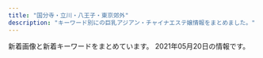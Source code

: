 ```yaml
---
title: "国分寺・立川・八王子・東京郊外"
description: "キーワード別にの巨乳アジアン・チャイナエステ嬢情報をまとめました。"
---
```


新着画像と新着キーワードをまとめています。
2021年05月20日の情報です。

<DmmAffiliateIns />
<KeywordTable
  shops={
    [
    {
        "name": "\u798f\u7e01",
        "keywords": {
            "87": 2,
            "85": 2,
            "84": 4,
            "D": 8
        },
        "station": "JR\u65b0\u79cb\u6d25\u99c5",
        "img_links": [
            "http://www.fukuen.esturl.com/files/004-02.jpg",
            "http://www.fukuen.esturl.com/images/newgirls_top.png",
            "http://www.fukuen.esturl.com/files/004.jpg",
            "http://www.fukuen.esturl.com/images/staff_top.jpg",
            "http://www.fukuen.esturl.com/files/005.jpg",
            "http://www.fukuen.esturl.com/files/001-02.jpg",
            "http://www.fukuen.esturl.com/files/005-02.jpg",
            "http://www.fukuen.esturl.com/files/003-02.jpg",
            "http://www.fukuen.esturl.com/images/top.jpg",
            "http://www.fukuen.esturl.com/files/001.jpg",
            "http://www.fukuen.esturl.com/files/003.jpg"
        ],
        "url": "http://www.fukuen.esturl.com/"
    },
    {
        "keywords": {
            "C": 18
        },
        "station": "JR\u516b\u738b\u5b50\u99c5\u5317\u53e3",
        "url": "http://luckystar.jpest.net/",
        "img_links": [
            "http://luckystar.jpest.net/uploads//sites/43/2021/04/tel-1.png",
            "http://luckystar.jpest.net/uploads//sites/43/elementor/thumbs/c1-p62muc2xhfd09wgkacqtoo2er8o5xtld34ewp8yyxs.jpg",
            "http://luckystar.jpest.net/uploads//sites/43/2021/04/ss01.jpg",
            "http://luckystar.jpest.net/uploads//sites/43/2021/04/ss04.jpg",
            "http://luckystar.jpest.net/uploads//sites/43/2021/04/zi_staff.png",
            "http://luckystar.jpest.net/uploads//sites/43/2021/04/g4-1.jpg",
            "http://luckystar.jpest.net/uploads//sites/43/2021/04/g3-1.jpg",
            "http://luckystar.jpest.net/uploads//sites/43/elementor/thumbs/c5-p62mud0ro9ealif74v5g95tvcmjj5ip3f92e6ixkrk.jpg",
            "http://luckystar.jpest.net/uploads//sites/43/2021/04/ss03.jpg",
            "http://luckystar.jpest.net/uploads//sites/43/elementor/thumbs/c3-p62mud0ro9ealif74v5g95tvcmjj5ip3f92e6ixkrk.jpg",
            "http://luckystar.jpest.net/uploads//sites/43/2021/04/news-1.jpg",
            "http://luckystar.jpest.net/uploads//sites/43/elementor/thumbs/c2-p62mud0ro9ealif74v5g95tvcmjj5ip3f92e6ixkrk.jpg",
            "http://luckystar.jpest.net/uploads//sites/43/2021/04/g1-1.jpg",
            "http://luckystar.jpest.net/uploads//sites/43/2021/04/ss05-2.jpg",
            "http://luckystar.jpest.net/uploads//sites/43/2021/04/top-2.png",
            "http://luckystar.jpest.net/uploads//sites/43/2021/04/g2-1.jpg",
            "http://luckystar.jpest.net/uploads//sites/43/2021/04/tel_top-3.png",
            "http://luckystar.jpest.net/uploads//sites/43/2021/04/ss02.jpg"
        ],
        "name": "\u30e9\u30c3\u30ad\u30fc\u30b9\u30bf\u30fc"
    },
    {
        "station": "JR\u7acb\u5ddd\u99c5\u5357\u53e3",
        "url": "http://pikachu.ests.jp/",
        "img_links": [
            "http://pikachu.ests.jp/images/s_news.jpg",
            "http://pikachu.ests.jp/photos/sites/53/2021/04/2021041716521588.jpg",
            "http://pikachu.ests.jp/photos/sites/53/2020/08/2020080517483611.jpg",
            "http://pikachu.ests.jp/photos/sites/53/2021/01/2021010712394126.jpg",
            "http://pikachu.ests.jp/photos/sites/53/2021/03/2021033012191147.jpg",
            "http://pikachu.ests.jp/photos/sites/53/2020/05/2020051218381818.jpg",
            "http://pikachu.ests.jp/photos/sites/53/2019/12/2019120812213623.jpg",
            "http://pikachu.ests.jp/images/end.png",
            "http://pikachu.ests.jp/photos/sites/53/2020/03/2020030410412043.jpg",
            "http://pikachu.ests.jp/photos/sites/53/2020/05/2020052118140966.jpg",
            "http://pikachu.ests.jp/photos/sites/53/2021/05/2021051910514097.jpg",
            "http://pikachu.ests.jp/photos/sites/53/2021/03/2021031510384072.jpg",
            "http://pikachu.ests.jp/photos/sites/53/2020/04/2020042310542798.jpg",
            "http://pikachu.ests.jp/photos/sites/53/2021/03/2021030313272842.jpg",
            "http://pikachu.ests.jp/photos/sites/53/2020/10/202010131217588.jpg",
            "http://pikachu.ests.jp/photos/sites/53/2020/07/202007011646525.jpg",
            "http://pikachu.ests.jp/photos/sites/53/2019/12/2019120812200274.jpg",
            "http://pikachu.ests.jp/photos/sites/53/2019/12/2019120812211796.jpg",
            "http://pikachu.ests.jp/photos/sites/53/2019/12/2019120812205273.jpg",
            "http://pikachu.ests.jp/photos/sites/53/2021/04/202104281343094.jpg",
            "http://pikachu.ests.jp/photos/sites/53/2021/05/2021050712403935.jpg",
            "http://pikachu.ests.jp/images/face.png",
            "http://pikachu.ests.jp/photos/sites/53/2021/03/2021031310450095.jpg",
            "http://pikachu.ests.jp/photos/sites/53/2019/12/2019120812240249.jpg",
            "http://pikachu.ests.jp/photos/sites/53/2019/12/2019120812233657.jpg",
            "http://pikachu.ests.jp/photos/sites/53/2020/06/2020060511580071.jpg",
            "http://pikachu.ests.jp/photos/sites/53/2020/10/2020102117055661.jpg",
            "http://pikachu.ests.jp/photos/sites/53/2019/12/2019120812194443.jpg",
            "http://pikachu.ests.jp/photos/sites/53/2021/04/2021040715550869.jpg",
            "http://pikachu.ests.jp/photos/sites/53/2020/05/202005031020591.jpg",
            "http://pikachu.ests.jp/photos/sites/53/2020/07/202007021613567.jpg",
            "http://pikachu.ests.jp/photos/sites/53/2020/07/2020071318331414.jpg",
            "http://pikachu.ests.jp/images/room2.jpg",
            "http://pikachu.ests.jp/images/tel.png",
            "http://pikachu.ests.jp/images/room4.jpg",
            "http://pikachu.ests.jp/photos/sites/53/2020/12/2020123109574053.jpg",
            "http://pikachu.ests.jp/images/room3.jpg",
            "http://pikachu.ests.jp/photos/sites/53/2019/12/2019120812222495.jpg",
            "http://pikachu.ests.jp/images/line2.png",
            "http://pikachu.ests.jp/images/room1.jpg",
            "http://pikachu.ests.jp/photos/sites/53/2020/08/2020082516123813.jpg",
            "http://pikachu.ests.jp/images/s_cast.png",
            "http://pikachu.ests.jp/photos/sites/53/2021/03/2021030114234646.jpg",
            "http://pikachu.ests.jp/photos/sites/53/2019/12/2019120812225273.jpg"
        ],
        "keywords": {
            "84": 2,
            "87": 7,
            "86": 12,
            "85": 8,
            "E": 2,
            "83": 5,
            "C": 3,
            "D": 29
        },
        "name": "\u30d4\u30ab\u30fb\u304a\u3061\u3085\uff5e"
    },
    {
        "img_links": [
            "http://www.hibari.link/images/yumi.jpg",
            "http://www.hibari.link/images/tite-magazine.png",
            "http://www.hibari.link/images/s-tu2.png",
            "http://www.hibari.link/images/girl_03.png",
            "http://www.hibari.link/images/g07.jpg",
            "http://www.hibari.link/images/g0.jpg",
            "http://www.hibari.link/images/grande.jpg",
            "http://www.hibari.link/images/yuli.jpg",
            "http://www.hibari.link/images/nei_01.png",
            "http://www.hibari.link/images/girlx_top.png",
            "http://www.hibari.link/images/1.jpg",
            "http://www.hibari.link/images/yuyu.jpg",
            "http://www.hibari.link/images/nei_03.png",
            "http://www.hibari.link/images/girl_top.png",
            "http://www.hibari.link/images/s-tu1.png",
            "http://www.hibari.link/images/pagetop.png",
            "http://www.hibari.link/images/room2.jpg",
            "http://www.hibari.link/images/room1.jpg",
            "http://www.hibari.link/images/g1.jpg",
            "http://www.hibari.link/images/tite-staff.png",
            "http://www.hibari.link/images/right_top.png",
            "http://www.hibari.link/images/tite-link.png",
            "http://www.hibari.link/images/right_bottom.png",
            "http://www.hibari.link/images/girl_01.png",
            "http://www.hibari.link/images/mail.png",
            "http://www.hibari.link/images/g2.jpg",
            "http://www.hibari.link/images/room4.jpg",
            "http://www.hibari.link/images/room7.jpg",
            "http://www.hibari.link/images/news_top.jpg",
            "http://www.hibari.link/images/news_bottom.jpg",
            "http://www.hibari.link/images/g7.jpg"
        ],
        "station": "\u3072\u3070\u308a\u30f6\u4e18\u99c5\u5357\u53e3",
        "name": "\u6c34\u306e\u7e01",
        "url": "http://www.hibari.link/",
        "keywords": {}
    },
    {
        "keywords": {
            "D": 35,
            "E": 7
        },
        "name": "\u30d0\u30a4\u30aa\u30ec\u30c3\u30c8",
        "station": "JR\u6b66\u8535\u5883\u99c5\u5317\u53e3",
        "img_links": [
            "http://esthe-aroma.in.net/img/m2.png",
            "http://esthe-aroma.in.net/img/toph.png",
            "http://esthe-aroma.in.net/img/cp-desc1sp.png",
            "http://esthe-aroma.in.net/img/m3.png",
            "http://esthe-aroma.in.net/img/cg05.jpg",
            "http://esthe-aroma.in.net/img/open.png",
            "http://esthe-aroma.in.net/img/tit1.png",
            "http://esthe-aroma.in.net/img/slide2-2.jpg",
            "http://esthe-aroma.in.net/img/tit2.png",
            "http://esthe-aroma.in.net/img/cg01.jpg",
            "http://esthe-aroma.in.net/img/cp-desc1.png",
            "http://esthe-aroma.in.net/img/m5.png",
            "http://esthe-aroma.in.net/img/cp-ttl.png",
            "http://esthe-aroma.in.net/img/m4.png",
            "http://esthe-aroma.in.net/img/cg07.jpg",
            "http://esthe-aroma.in.net/img/h1.png",
            "http://esthe-aroma.in.net/img/tit6.png",
            "http://esthe-aroma.in.net/img/slide2-4.jpg",
            "http://esthe-aroma.in.net/img/cg06.jpg",
            "http://esthe-aroma.in.net/img/tit5.png",
            "http://esthe-aroma.in.net/img/slide2-3.jpg",
            "http://esthe-aroma.in.net/img/m6.png",
            "http://esthe-aroma.in.net/img/phone.png",
            "http://esthe-aroma.in.net/img/cg03.jpg",
            "http://esthe-aroma.in.net/img/cg02.jpg",
            "http://esthe-aroma.in.net/img/tit4.png",
            "http://esthe-aroma.in.net/img/slide2-1.jpg",
            "http://esthe-aroma.in.net/img/tel2.png",
            "http://esthe-aroma.in.net/img/m1.png",
            "http://esthe-aroma.in.net/img/tit3.png"
        ],
        "url": "http://esthe-aroma.in.net/"
    },
    {
        "station": "JR\u7acb\u5ddd\u99c5\u5357\u53e3",
        "img_links": [
            "https://bijinkan.tyo.cm/images/acc2.jpg",
            "https://bijinkan.tyo.cm/images/side_link01.png",
            "https://bijinkan.tyo.cm/photos/sites/85/2020/12/2020120309223173.jpg",
            "https://bijinkan.tyo.cm/images/room1.jpg",
            "https://bijinkan.tyo.cm/photos/sites/85/2021/04/2021040917195789.jpg",
            "https://bijinkan.tyo.cm/photos/sites/85/2020/12/2020120309223278.jpg",
            "https://bijinkan.tyo.cm/images/acc1.jpg",
            "https://bijinkan.tyo.cm/photos/sites/85/2021/03/2021032818520654.jpg",
            "https://bijinkan.tyo.cm/images/room2.jpg",
            "https://bijinkan.tyo.cm/photos/sites/85/2020/12/2020120309222824.jpg",
            "https://bijinkan.tyo.cm/images/room3.jpg",
            "https://bijinkan.tyo.cm/photos/sites/85/2020/12/2020120309222952.jpg",
            "https://bijinkan.tyo.cm/images/side_link03.png",
            "https://bijinkan.tyo.cm/photos/sites/85/2021/03/2021032818520041.jpg",
            "https://bijinkan.tyo.cm/images/ico01.png",
            "https://bijinkan.tyo.cm/photos/sites/85/2020/12/2020120309222649.jpg",
            "https://bijinkan.tyo.cm/images/mainimg01.png",
            "https://bijinkan.tyo.cm/photos/sites/85/2020/12/2020120309222524.jpg",
            "https://bijinkan.tyo.cm/images/acc4.jpg",
            "https://bijinkan.tyo.cm/photos/sites/85/2020/12/202012030922277.jpg",
            "https://bijinkan.tyo.cm/images/acc3.jpg",
            "https://bijinkan.tyo.cm/images/side_link02.png",
            "https://bijinkan.tyo.cm/images/mainimg02.png",
            "https://bijinkan.tyo.cm/photos/sites/85/2020/12/2020120807014646.jpg",
            "https://bijinkan.tyo.cm/photos/sites/85/2020/12/2020120309223034.jpg",
            "https://bijinkan.tyo.cm/images/room4.jpg"
        ],
        "url": "https://bijinkan.tyo.cm/",
        "keywords": {
            "86": 8,
            "D": 20,
            "85": 8,
            "E": 8,
            "87": 12
        },
        "name": "\u7f8e\u4eba\u9928"
    },
    {
        "img_links": [
            "http://www.ai-es.info/img/emi.jpg",
            "http://www.ai-es.info/img/emi1.jpg",
            "http://www.ai-es.info/images/staff_t.png",
            "http://www.ai-es.info/images/topgirl.jpg",
            "http://www.ai-es.info/images/b2.png",
            "http://www.ai-es.info/images/s2.png",
            "http://www.ai-es.info/img/yumi.jpg",
            "http://www.ai-es.info/images/rem.jpg",
            "http://www.ai-es.info/img/momo2.jpg",
            "http://www.ai-es.info/img/mimi2.jpg",
            "http://www.ai-es.info/images/s1.jpg",
            "http://www.ai-es.info/images/b1.png",
            "http://www.ai-es.info/img/rei.jpg",
            "http://www.ai-es.info/img/rei1.jpg",
            "http://www.ai-es.info/img/momo.jpg",
            "http://www.ai-es.info/images/news.jpg",
            "http://www.ai-es.info/images/interior_t.png",
            "http://www.ai-es.info/img/aya1.jpg",
            "http://www.ai-es.info/images/mobile.jpg",
            "http://www.ai-es.info/img/momo3.jpg",
            "http://www.ai-es.info/images/head.jpg",
            "http://www.ai-es.info/img/momo1.jpg",
            "http://www.ai-es.info/img/rei2.jpg",
            "http://www.ai-es.info/img/mimi.jpg",
            "http://www.ai-es.info/images/interior.png",
            "http://www.ai-es.info/img/yumi1.jpg",
            "http://www.ai-es.info/img/mimi1.jpg",
            "http://www.ai-es.info/img/aya.jpg"
        ],
        "name": "\u5b89\u5fc3\u82d1",
        "station": "JR\u516b\u738b\u5b50\u99c5\u5357\u53e3",
        "url": "http://www.ai-es.info/",
        "keywords": {
            "87": 2,
            "84": 2,
            "88": 1,
            "86": 1
        }
    },
    {
        "station": "JR\u516b\u738b\u5b50\u99c5",
        "url": "http://dia-mond.work/",
        "img_links": [
            "http://dia-mond.work/images/mainvisual_02_s.jpg",
            "http://dia-mond.work/staff/yuka1.jpg",
            "http://dia-mond.work/images/recruit/point_05.png",
            "http://dia-mond.work/staff/miho1.jpg",
            "http://dia-mond.work/images/head_interior.jpg",
            "http://dia-mond.work/images/sw_tel.png",
            "http://dia-mond.work/images/recruit/point_08.png",
            "http://dia-mond.work/images/recruit/req_03.jpg",
            "http://dia-mond.work/images/recruit/nagare_01.jpg",
            "http://dia-mond.work/images/recruit/nagare_02.jpg",
            "http://dia-mond.work/images/recruit/point_04.png",
            "http://dia-mond.work/staff/yumi1.jpg",
            "http://dia-mond.work/images/recruit/nagare_06.png",
            "http://dia-mond.work/staff/yuri1.jpg",
            "http://dia-mond.work/images/trigger.jpg",
            "http://dia-mond.work/images/recruit/point_09.png",
            "http://dia-mond.work/images/icon_ranking_01.png",
            "http://dia-mond.work/images/recruit/nagare_03.jpg",
            "http://dia-mond.work/images/icon_ranking_02.png",
            "http://dia-mond.work/images/icon_new.png",
            "http://dia-mond.work/images/recruit/point_06.png",
            "http://dia-mond.work/images/icon_ranking_03.png",
            "http://dia-mond.work/images/mainvisual_01.jpg",
            "http://dia-mond.work/images/mainvisual_02.jpg",
            "http://dia-mond.work/images/recruit/point_03.png",
            "http://dia-mond.work/staff/runa1.jpg",
            "http://dia-mond.work/images/icon_ranking_04.png",
            "http://dia-mond.work/images/recruit/nagare_07.png",
            "http://dia-mond.work/images/no_image.jpg",
            "http://dia-mond.work/images/recruit/point_07.png",
            "http://dia-mond.work/staff/aoi1.jpg",
            "http://dia-mond.work/images/mainvisual_01_s.jpg",
            "http://dia-mond.work/images/recruit/sp_mainvisual.jpg",
            "http://dia-mond.work/staff/emi1.jpg",
            "http://dia-mond.work/images/recruit/message_03.png",
            "http://dia-mond.work/staff/hitomi1.jpg",
            "http://dia-mond.work/images/recruit/nagare_05.png",
            "http://dia-mond.work/images/head_therapist.jpg",
            "http://dia-mond.work/images/sw_home.png"
        ],
        "name": "Diamond",
        "keywords": {
            "89": 2,
            "D": 24,
            "86": 10,
            "E": 18,
            "85": 8,
            "88": 4,
            "F": 14,
            "87": 8,
            "90": 8
        }
    },
    {
        "station": "\u516b\u738b\u5b50\u99c5\u5357\u53e3",
        "keywords": {
            "D": 9,
            "\u30bb\u30af\u30b7\u30fc": 2,
            "E": 3
        },
        "img_links": [
            "https://yuruca.com/wp-content/uploads/2020/01/28917lucia.jpg",
            "https://yuruca.com/wp-content/themes/este/img/top-img03.png",
            "https://yuruca.com/wp-content/themes/este/img/tel_header.png",
            "https://yuruca.com/wp-content/themes/este/img/top-img02.png",
            "https://yuruca.com/wp-content/uploads/2021/04/4070DC2F-B6C2-458D-A1B2-CD6930C64D34.jpeg",
            "https://yuruca.com/wp-content/themes/este/img/tel_footer.png",
            "https://yuruca.com/wp-content/themes/este/img/top-img05.png",
            "https://yuruca.com/wp-content/themes/este/img/2.jpg",
            "https://yuruca.com/wp-content/themes/este/img/top-img07.png",
            "https://yuruca.com/wp-content/themes/este/img/4.jpg",
            "https://yuruca.com/wp-content/themes/este/img/top-img08.png",
            "https://yuruca.com/wp-content/themes/este/img/top-img01.png",
            "https://yuruca.com/wp-content/uploads/2017/12/222222222222222221.jpg",
            "https://yuruca.com/wp-content/themes/este/img/call.png",
            "https://yuruca.com/wp-content/themes/este/img/1.jpg",
            "https://yuruca.com/wp-content/themes/este/img/3.jpg",
            "https://yuruca.com/wp-content/uploads/2019/06/89765yuru.jpg",
            "https://yuruca.com/wp-content/themes/este/img/top-img06.png",
            "https://yuruca.com/wp-content/uploads/2019/06/45678yuru.jpg",
            "https://yuruca.com/wp-content/uploads/2019/06/4567yuru.jpg"
        ],
        "url": "https://yuruca.com/",
        "name": "Yuru\u9999 \u30e6\u30eb\u30ab"
    },
    {
        "img_links": [
            "http://esthe-relax.com/images/header3.png",
            "http://esthe-relax.com/images/esthe1.jpg",
            "http://esthe-relax.com/images/link.png",
            "http://esthe-relax.com/images/clear.png",
            "http://esthe-relax.com/images/friend.png",
            "http://esthe-relax.com/images/cg02.jpg",
            "http://esthe-relax.com/images/cg07.jpg",
            "http://esthe-relax.com/images/home_002.png",
            "http://esthe-relax.com/images/acc.jpg",
            "http://esthe-relax.com/images/cg03.jpg",
            "http://esthe-relax.com/images/info.png",
            "http://esthe-relax.com/images/staff.png",
            "http://esthe-relax.com/images/blog_002.png",
            "http://esthe-relax.com/images/home.png",
            "http://esthe-relax.com/images/gallery.png",
            "http://esthe-relax.com/images/esthe2.jpg",
            "http://esthe-relax.com/images/main-sp.jpg",
            "http://esthe-relax.com/images/cg06.jpg",
            "http://esthe-relax.com/images/esthe3.jpg",
            "http://esthe-relax.com/images/main1.jpg",
            "http://esthe-relax.com/images/cg01.jpg"
        ],
        "url": "http://esthe-relax.com/",
        "station": "JR\u56fd\u5206\u5bfa\u99c5\u5357\u53e3",
        "keywords": {
            "86": 18,
            "85": 12
        },
        "name": "\u6728\u6d29\u308c\u967d"
    },
    {
        "url": "http://hanaki.jpn.mn/",
        "name": "\u6e80\u8db3\u7a7a\u9593",
        "keywords": {
            "C": 8,
            "85": 8,
            "D": 40,
            "E": 8,
            "84": 8,
            "88": 8,
            "87": 16,
            "86": 16
        },
        "station": "JR\u56fd\u5206\u5bfa\u99c5\u5357\u53e3",
        "img_links": [
            "http://hanaki.jpn.mn/images/service1.jpg",
            "http://hanaki.jpn.mn/photos/sites/47/2020/12/2020120702070437.jpg",
            "http://hanaki.jpn.mn/images/room3.jpg",
            "http://hanaki.jpn.mn/images/s_staff.png",
            "http://hanaki.jpn.mn/images/info.jpg",
            "http://hanaki.jpn.mn/photos/sites/47/2021/03/2021031206380692.jpg",
            "http://hanaki.jpn.mn/photos/sites/47/2020/10/2020100703405599.jpg",
            "http://hanaki.jpn.mn/photos/sites/47/2020/10/2020100703405544.jpg",
            "http://hanaki.jpn.mn/photos/sites/47/2021/05/2021050702530279.jpg",
            "http://hanaki.jpn.mn/images/mobile.jpg",
            "http://hanaki.jpn.mn/photos/sites/47/2021/03/2021031206380678.jpg",
            "http://hanaki.jpn.mn/photos/sites/47/2020/12/202012070207054.jpg",
            "http://hanaki.jpn.mn/images/s_news.jpg",
            "http://hanaki.jpn.mn/photos/sites/47/2021/05/2021050304122156.jpg",
            "http://hanaki.jpn.mn/images/service2.jpg",
            "http://hanaki.jpn.mn/photos/sites/47/2021/04/2021042306192644.jpg",
            "http://hanaki.jpn.mn/images/top.jpg",
            "http://hanaki.jpn.mn/images/service4.jpg",
            "http://hanaki.jpn.mn/images/room4.jpg",
            "http://hanaki.jpn.mn/images/room1.jpg",
            "http://hanaki.jpn.mn/photos/sites/47/2020/12/202012230151467.jpg",
            "http://hanaki.jpn.mn/images/service3.jpg",
            "http://hanaki.jpn.mn/images/s_service.png",
            "http://hanaki.jpn.mn/images/s_pick.jpg",
            "http://hanaki.jpn.mn/photos/sites/47/2021/03/2021031206380713.jpg"
        ]
    },
    {
        "url": "http://heal-salon.com/",
        "img_links": [
            "http://heal-salon.com/img/ttl_recbnr.png",
            "http://heal-salon.com/staff/hana/01.jpg",
            "http://heal-salon.com/staff/rumi/01mb.jpg",
            "http://heal-salon.com/staff/mai/01mb.jpg",
            "http://heal-salon.com/img/ttl_staff.png",
            "http://heal-salon.com/pic/head.png",
            "http://heal-salon.com/staff/hana/01mb.jpg",
            "http://heal-salon.com/staff/rumi/01.jpg",
            "http://heal-salon.com/staff/mai/01.jpg",
            "http://heal-salon.com/staff/koko/01.jpg",
            "http://heal-salon.com/staff/koko/01mb.jpg"
        ],
        "name": "\u5922\u306e\u59eb",
        "station": "\u4e45\u7c73\u5ddd\u99c5\u5357\u53e3",
        "keywords": {
            "C": 11
        }
    },
    {
        "name": "\u7f8e\u59eb",
        "station": "\u79cb\u6d25\u99c5\u5357\u53e3",
        "img_links": [
            "http://www.miki-es.info/staff/s06.jpg",
            "http://www.miki-es.info/style/images/girl-z2.jpg",
            "http://www.miki-es.info/staff/s03.jpg",
            "http://www.miki-es.info/style/images/bj3.png",
            "http://www.miki-es.info/style/images/girl-z1.jpg",
            "http://www.miki-es.info/staff/s05.jpg",
            "http://www.miki-es.info/staff/s02.jpg",
            "http://www.miki-es.info/staff/s04.jpg",
            "http://www.miki-es.info/style/images/staff_line.png",
            "http://www.miki-es.info/style/images/end.jpg",
            "http://www.miki-es.info/style/images/top.png",
            "http://www.miki-es.info/images/aaa.png",
            "http://www.miki-es.info/staff/s01.jpg"
        ],
        "url": "http://www.miki-es.info",
        "keywords": {
            "D": 6,
            "C": 13,
            "86": 5,
            "80": 1
        }
    },
    {
        "url": "http://www.bishoujo.mensest.com/",
        "station": "JR\u516b\u738b\u5b50\u99c5\u5357\u53e3",
        "keywords": {
            "90": 4,
            "87": 32,
            "D": 36,
            "86": 4,
            "E": 4
        },
        "name": "\u7f8e\u5c11\u5973\u306e\u5b66\u5712",
        "img_links": [
            "http://www.bishoujo.mensest.com/images/pic_girl01.jpg",
            "http://www.bishoujo.mensest.com/images/m3.jpg",
            "http://www.bishoujo.mensest.com/photo_news/upimg/1273560a1fcb04d2e0_0.jpg",
            "http://www.bishoujo.mensest.com/files/002.jpg",
            "http://www.bishoujo.mensest.com/images/rsubt1.png",
            "http://www.bishoujo.mensest.com/images/m1.jpg",
            "http://www.bishoujo.mensest.com/files/009.jpg",
            "http://www.bishoujo.mensest.com/files/006.jpg",
            "http://www.bishoujo.mensest.com/photo_news/upimg/84164609df9e2adc7f_0.jpg",
            "http://www.bishoujo.mensest.com/files/005.jpg",
            "http://www.bishoujo.mensest.com/photo_news/upimg/2627560750deb621c2_0.jpg",
            "http://www.bishoujo.mensest.com/photo_news/upimg/47732607cd5d589472_0.jpg",
            "http://www.bishoujo.mensest.com/images/m2.jpg",
            "http://www.bishoujo.mensest.com/photo_news/upimg/12138608f80c96a6d0_0.jpg",
            "http://www.bishoujo.mensest.com/images/m6.jpg",
            "http://www.bishoujo.mensest.com/images/rsubt3.png",
            "http://www.bishoujo.mensest.com/images/rsubt4.png",
            "http://www.bishoujo.mensest.com/images/pagetop.png",
            "http://www.bishoujo.mensest.com/images/m4.jpg",
            "http://www.bishoujo.mensest.com/images/top_sp_slider01.jpg",
            "http://www.bishoujo.mensest.com/photo_news/upimg/726376099dd0b72741_0.jpg",
            "http://www.bishoujo.mensest.com/files/001.jpg",
            "http://www.bishoujo.mensest.com/files/011.jpg",
            "http://www.bishoujo.mensest.com/files/007.jpg",
            "http://www.bishoujo.mensest.com/files/010.jpg",
            "http://www.bishoujo.mensest.com/photo_news/upimg/48582609caef518834_0.jpg",
            "http://www.bishoujo.mensest.com/images/ico01.png",
            "http://www.bishoujo.mensest.com/files/003.jpg",
            "http://www.bishoujo.mensest.com/images/rsubt6.png",
            "http://www.bishoujo.mensest.com/images/rsubt2.png",
            "http://www.bishoujo.mensest.com/images/rsubt5.png",
            "http://www.bishoujo.mensest.com/images/rsubt7.png",
            "http://www.bishoujo.mensest.com/files/012.jpg"
        ]
    },
    {
        "station": "\u6e05\u702c\u99c5\u5317\u53e3",
        "keywords": {
            "85": 30,
            "87": 30,
            "D": 100,
            "86": 20,
            "84": 20
        },
        "name": "\u6843\u82b1",
        "url": "http://taipei-yoru.jpn.mn/",
        "img_links": [
            "http://taipei-yoru.jpn.mn/images/service3.jpg",
            "http://taipei-yoru.jpn.mn/photos/sites/23/2020/09/202009020126336.jpg",
            "http://taipei-yoru.jpn.mn/images/s_staff.png",
            "http://taipei-yoru.jpn.mn/images/service4.jpg",
            "http://taipei-yoru.jpn.mn/photos/sites/23/2020/09/2020090201331691.jpg",
            "http://taipei-yoru.jpn.mn/photos/sites/23/2020/08/2020081607164997.jpg",
            "http://taipei-yoru.jpn.mn/photos/sites/23/2020/08/2020081607165284.jpg",
            "http://taipei-yoru.jpn.mn/images/acc.jpg",
            "http://taipei-yoru.jpn.mn/images/service2.jpg",
            "http://taipei-yoru.jpn.mn/photos/sites/23/2021/03/2021032808483814.jpg",
            "http://taipei-yoru.jpn.mn/photos/sites/23/2021/03/2021030205171343.jpg",
            "http://taipei-yoru.jpn.mn/photos/sites/23/2020/08/2020081607165166.jpg",
            "http://taipei-yoru.jpn.mn/images/s_news.jpg",
            "http://taipei-yoru.jpn.mn/photos/sites/23/2020/09/202009020133154.jpg",
            "http://taipei-yoru.jpn.mn/images/nbj3.jpg",
            "http://taipei-yoru.jpn.mn/photos/sites/23/2021/02/2021022701451957.jpg",
            "http://taipei-yoru.jpn.mn/photos/sites/23/2020/08/2020081607164896.jpg",
            "http://taipei-yoru.jpn.mn/photos/sites/23/2021/03/2021032808483745.jpg",
            "http://taipei-yoru.jpn.mn/images/s_pick.jpg",
            "http://taipei-yoru.jpn.mn/images/tel.jpg",
            "http://taipei-yoru.jpn.mn/photos/sites/23/2020/12/2020120706350395.jpg",
            "http://taipei-yoru.jpn.mn/photos/sites/23/2020/08/2020081607170250.jpg",
            "http://taipei-yoru.jpn.mn/photos/sites/23/2020/09/2020090201263276.jpg",
            "http://taipei-yoru.jpn.mn/photos/sites/23/2021/02/2021022701452130.jpg",
            "http://taipei-yoru.jpn.mn/images/service1.jpg",
            "http://taipei-yoru.jpn.mn/photos/sites/23/2020/08/2020081607165749.jpg",
            "http://taipei-yoru.jpn.mn/images/info.jpg",
            "http://taipei-yoru.jpn.mn/photos/sites/23/2020/08/2020081607343113.jpg",
            "http://taipei-yoru.jpn.mn/photos/sites/23/2020/12/202012150944033.jpg",
            "http://taipei-yoru.jpn.mn/images/top.png"
        ]
    },
    {
        "name": "\u304d\u3089\u3089",
        "station": "\u3072\u3070\u308a\u30f6\u4e18\u99c5\u5357\u53e3",
        "img_links": [
            "http://sln-heal.com/pic/head.jpg",
            "http://sln-heal.com/img/att.png",
            "http://sln-heal.com/staff/aya/01mb.jpg",
            "http://sln-heal.com/img/ttl_mobile.png",
            "http://sln-heal.com/staff/yuki/01.jpg",
            "http://sln-heal.com/pic/topimg1.png",
            "http://sln-heal.com/pic/topimg3.png",
            "http://sln-heal.com/img/ttl_staff.jpg",
            "http://sln-heal.com/staff/sizuka/01.jpg",
            "http://sln-heal.com/staff/yuki/01mb.jpg",
            "http://sln-heal.com/img/ttl_rec.png",
            "http://sln-heal.com/pic/topimg5.png",
            "http://sln-heal.com/pic/topimg2.png",
            "http://sln-heal.com/staff/risa/01mb.jpg",
            "http://sln-heal.com/staff/momo/01.jpg",
            "http://sln-heal.com/pic/topimg4.png",
            "http://sln-heal.com/staff/aya/01.jpg",
            "http://sln-heal.com/i/files/homeimg.jpg",
            "http://sln-heal.com/staff/momo/01mb.jpg",
            "http://sln-heal.com/staff/risa/01.jpg",
            "http://sln-heal.com/staff/sizuka/01mb.jpg"
        ],
        "url": "http://sln-heal.com/",
        "keywords": {
            "C": 14
        }
    },
    {
        "url": "http://www.bijingyo.esturl.com/",
        "name": "\u7f8e\u4eba\u9b5a",
        "keywords": {
            "D": 16,
            "87": 16,
            "C": 12
        },
        "station": "\u5c0f\u5e73\u99c5\u5357\u53e3",
        "img_links": [
            "http://www.bijingyo.esturl.com/files/002.jpg",
            "http://www.bijingyo.esturl.com/files/004.jpg",
            "http://www.bijingyo.esturl.com/files/001-02.jpg",
            "http://www.bijingyo.esturl.com/images/r3.jpg",
            "http://www.bijingyo.esturl.com/files/013-02.jpg",
            "http://www.bijingyo.esturl.com/files/004-02.jpg",
            "http://www.bijingyo.esturl.com/images/shop/s5.jpg",
            "http://www.bijingyo.esturl.com/images/shop/s1.jpg",
            "http://www.bijingyo.esturl.com/photo_news/upimg/22311609b51e761143_0.jpg",
            "http://www.bijingyo.esturl.com/files/004-03.jpg",
            "http://www.bijingyo.esturl.com/files/013-03.jpg",
            "http://www.bijingyo.esturl.com/images/shop/s2.jpg",
            "http://www.bijingyo.esturl.com/images/shop/s4.jpg",
            "http://www.bijingyo.esturl.com/files/013.jpg",
            "http://www.bijingyo.esturl.com/files/002-03.jpg",
            "http://www.bijingyo.esturl.com/images/shop/s6.jpg",
            "http://www.bijingyo.esturl.com/files/001-03.jpg",
            "http://www.bijingyo.esturl.com/images/mobile.jpg",
            "http://www.bijingyo.esturl.com/images/shop/s3.jpg",
            "http://www.bijingyo.esturl.com/files/002-02.jpg",
            "http://www.bijingyo.esturl.com/files/001.jpg"
        ]
    },
    {
        "name": "\u7d2b\u967d\u82b1",
        "keywords": {
            "C": 8
        },
        "station": "JR\u516b\u738b\u5b50\u99c5\u5317\u53e3",
        "img_links": [
            "http://e-hachiouji.com/images/g4.jpg",
            "http://e-hachiouji.com/images/banna2.jpg",
            "http://e-hachiouji.com/images/g6.jpg",
            "http://e-hachiouji.com/images/banna3.jpg",
            "http://e-hachiouji.com/images/mobel.jpg",
            "http://e-hachiouji.com/images/g5.jpg",
            "http://e-hachiouji.com/images/ringo.jpg",
            "http://e-hachiouji.com/images/g8.jpg",
            "http://e-hachiouji.com/images/g9.jpg",
            "http://e-hachiouji.com/images/index-staff.png",
            "http://e-hachiouji.com/images/g3.jpg",
            "http://e-hachiouji.com/images/g7.jpg",
            "http://e-hachiouji.com/images/g10.jpg",
            "http://e-hachiouji.com/images/top1.jpg",
            "http://e-hachiouji.com/images/nana3.jpg",
            "http://e-hachiouji.com/images/g2.jpg",
            "http://e-hachiouji.com/images/banna1.jpg"
        ],
        "url": "http://e-hachiouji.com/"
    },
    {
        "name": "Sweet Honey \u30b9\u30a6\u30a3\u30fc\u30c8. \u30cf\u30cb\u30fc",
        "url": "http://sh-akasur.work/",
        "keywords": {},
        "img_links": [
            "http://sh-akasur.work/templets/default/picture/news.jpg",
            "http://sh-akasur.work/uploads/210310/1-21031012560V58.jpg",
            "http://sh-akasur.work/uploads/180620/1-1P62010154K00.png",
            "http://sh-akasur.work/uploads/180620/1-1P620101629244.png",
            "http://sh-akasur.work/templets/default/picture/interior_t.jpg",
            "http://sh-akasur.work/templets/default/picture/rec1.png",
            "http://sh-akasur.work/uploads/190228/1-1Z22Q51020F4.jpg",
            "http://sh-akasur.work/uploads/190228/1-1Z22Q51242136.png",
            "http://sh-akasur.work/uploads/180620/1-1P62010193X63.jpg",
            "http://sh-akasur.work/uploads/allimg/180620/sys.png",
            "http://sh-akasur.work/templets/default/picture/head.jpg",
            "http://sh-akasur.work/templets/default/picture/staff_t.jpg"
        ],
        "station": "JR\u56fd\u5206\u5bfa\u99c5"
    },
    {
        "img_links": [
            "http://aster-massage.work/img/st5.jpg",
            "http://aster-massage.work/img/yj.jpg",
            "http://aster-massage.work/sp/img/t-o.jpg",
            "http://aster-massage.work/img/s6.jpg",
            "http://aster-massage.work/img/fla-1.jpg",
            "http://aster-massage.work/img/s3.jpg",
            "http://aster-massage.work/img/head.jpg",
            "http://aster-massage.work/sp/img/tel.jpg",
            "http://aster-massage.work/sp/img/time.jpg",
            "http://aster-massage.work/sp/img/p-1.jpg",
            "http://aster-massage.work/img/st4.jpg",
            "http://aster-massage.work/img/sta5.jpg",
            "http://aster-massage.work/img/acc4.jpg",
            "http://aster-massage.work/img/sta6.jpg",
            "http://aster-massage.work/sp/img/p-3.jpg",
            "http://aster-massage.work/img/sta3.jpg",
            "http://aster-massage.work/sp/img/acc2.jpg",
            "http://aster-massage.work/sp/img/pc.jpg",
            "http://aster-massage.work/sp/img/botton.jpg",
            "http://aster-massage.work/img/acc3.jpg",
            "http://aster-massage.work/img/acc2.jpg",
            "http://aster-massage.work/img/st6.jpg",
            "http://aster-massage.work/sp/img/acc4.jpg",
            "http://aster-massage.work/sp/img/acc3.jpg",
            "http://aster-massage.work/sp/img/st1.jpg",
            "http://aster-massage.work/img/fla.jpg",
            "http://aster-massage.work/sp/img/acc1.jpg",
            "http://aster-massage.work/sp/img/st4.jpg",
            "http://aster-massage.work/img/s1.jpg",
            "http://aster-massage.work/img/s4.jpg",
            "http://aster-massage.work/img/mo.png",
            "http://aster-massage.work/img/st06.jpg",
            "http://aster-massage.work/img/sta1.jpg",
            "http://aster-massage.work/sp/img/t-a.jpg",
            "http://aster-massage.work/sp/img/t-t.jpg",
            "http://aster-massage.work/sp/img/t-s.jpg",
            "http://aster-massage.work/sp/img/tit.jpg",
            "http://aster-massage.work/sp/img/cam.jpg",
            "http://aster-massage.work/sp/img/paypay.jpg",
            "http://aster-massage.work/img/botton.jpg",
            "http://aster-massage.work/sp/img/t-r.jpg",
            "http://aster-massage.work/sp/img/info.jpg",
            "http://aster-massage.work/sp/img/st2.jpg",
            "http://aster-massage.work/sp/img/st6.jpg",
            "http://aster-massage.work/img/st2.jpg",
            "http://aster-massage.work/img/sta2.jpg",
            "http://aster-massage.work/img/st3.jpg",
            "http://aster-massage.work/sp/img/sys.jpg",
            "http://aster-massage.work/img/st1.jpg",
            "http://aster-massage.work/sp/img/p-2.jpg",
            "http://aster-massage.work/sp/img/st5.jpg",
            "http://aster-massage.work/sp/img/st3.jpg",
            "http://aster-massage.work/img/acc1.jpg",
            "http://aster-massage.work/img/st04.jpg",
            "http://aster-massage.work/img/s5.jpg",
            "http://aster-massage.work/sp/img/add.jpg",
            "http://aster-massage.work/img/r9.jpg",
            "http://aster-massage.work/img/fla-3.jpg",
            "http://aster-massage.work/sp/img/pic.jpg",
            "http://aster-massage.work/img/s2.jpg",
            "http://aster-massage.work/img/fla-2.jpg",
            "http://aster-massage.work/img/sta4.jpg"
        ],
        "station": "JR\u56fd\u5206\u5bfa\u99c5\u5357\u53e3",
        "name": "\u30a2\u30b9\u30bf\u30fc",
        "keywords": {
            "90": 4,
            "D": 6,
            "89": 8,
            "C": 13
        },
        "url": "http://aster-massage.work/"
    },
    {
        "keywords": {},
        "name": "\u30cf\u30d4\u30cd\u30b9",
        "img_links": [
            "http://www.kenkoukoubou.com/images/qr.png",
            "http://www.kenkoukoubou.com/girl/6.jpg",
            "http://www.kenkoukoubou.com/girl/5.jpg",
            "http://www.kenkoukoubou.com/images/1.jpg",
            "http://www.kenkoukoubou.com/images/info.png",
            "http://www.kenkoukoubou.com/girl/9.jpg",
            "http://www.kenkoukoubou.com/girl/3.jpg",
            "http://www.kenkoukoubou.com/images/recruit/11.jpg",
            "http://www.kenkoukoubou.com/images/shop/photo_6.jpg",
            "http://www.kenkoukoubou.com/images/top_rec.jpg",
            "http://www.kenkoukoubou.com/images/2.jpg",
            "http://www.kenkoukoubou.com/images/shop/photo_7.jpg",
            "http://www.kenkoukoubou.com/girl/2.jpg",
            "http://www.kenkoukoubou.com/images/capinfo.jpg",
            "http://www.kenkoukoubou.com/images/shop/photo_5.jpg",
            "http://www.kenkoukoubou.com/girl/7.jpg",
            "http://www.kenkoukoubou.com/girl/3_1.jpg",
            "http://www.kenkoukoubou.com/images/blog.jpg",
            "http://www.kenkoukoubou.com/girl/6_1.jpg",
            "http://www.kenkoukoubou.com/images/059.png",
            "http://www.kenkoukoubou.com/images/return.jpg",
            "http://www.kenkoukoubou.com/girl/1.jpg",
            "http://www.kenkoukoubou.com/girl/4.jpg",
            "http://www.kenkoukoubou.com/images/3.jpg",
            "http://www.kenkoukoubou.com/girl/8.jpg",
            "http://www.kenkoukoubou.com/images/shop/photo_4.jpg"
        ],
        "station": "JR\u6b66\u8535\u5883\u99c5\u5357\u53e3",
        "url": "http://www.kenkoukoubou.com/"
    },
    {
        "img_links": [
            "http://www.sh-rirakw.xyz/uploads/210518/1-21051Q03113327.jpg",
            "http://www.sh-rirakw.xyz/images/girlx_top.png",
            "http://www.sh-rirakw.xyz/uploads/210316/1-210316150424P3.jpg",
            "http://www.sh-rirakw.xyz/images/002.jpg",
            "http://www.sh-rirakw.xyz/uploads/allimg/210518/1-21051Q03246.jpg",
            "http://www.sh-rirakw.xyz/images/nei_01.png",
            "http://www.sh-rirakw.xyz/images/pagetop.png",
            "http://www.sh-rirakw.xyz/images/003.jpg",
            "http://www.sh-rirakw.xyz/uploads/allimg/210518/1-21051Q03435.jpg",
            "http://www.sh-rirakw.xyz/uploads/allimg/210518/1-21051Q03213.jpg",
            "http://www.sh-rirakw.xyz/images/right_bottom.png",
            "http://www.sh-rirakw.xyz/images/girl_03.png",
            "http://www.sh-rirakw.xyz/plus/images/003.jpg",
            "http://www.sh-rirakw.xyz/uploads/210518/1-21051Q03234441.jpg",
            "http://www.sh-rirakw.xyz/images/004.jpg",
            "http://www.sh-rirakw.xyz/uploads/210518/1-21051Q033054N.jpg",
            "http://www.sh-rirakw.xyz/images/shishu_01.jpg",
            "http://www.sh-rirakw.xyz/images/nei_03.png",
            "http://www.sh-rirakw.xyz/uploads/190727/1-1ZHG456351U.jpg",
            "http://www.sh-rirakw.xyz/plus/images/004.jpg",
            "http://www.sh-rirakw.xyz/images/girl_top.png",
            "http://www.sh-rirakw.xyz/uploads/210518/1-21051Q03425462.jpg",
            "http://www.sh-rirakw.xyz/images/right_top.png",
            "http://www.sh-rirakw.xyz/images/shishu_03.jpg",
            "http://www.sh-rirakw.xyz/images/news_top.jpg",
            "http://www.sh-rirakw.xyz/uploads/allimg/210518/1-21051Q03316.jpg",
            "http://www.sh-rirakw.xyz/uploads/190727/1-1ZHG50JV35.jpg",
            "http://www.sh-rirakw.xyz/plus/images/001.jpg",
            "http://www.sh-rirakw.xyz/plus/images/002.jpg",
            "http://www.sh-rirakw.xyz/images/001.jpg",
            "http://www.sh-rirakw.xyz/images/tite-staff.png",
            "http://www.sh-rirakw.xyz/images/girl_01.png"
        ],
        "name": "\u7e01",
        "url": "http://www.sh-rirakw.xyz/",
        "station": "\u6e05\u702c\u99c5\u5357\u53e3",
        "keywords": {
            "85": 2,
            "86": 2,
            "88": 1,
            "D": 5,
            "\u80f8": 1
        }
    },
    {
        "url": "http://uimopgh.xyz/",
        "keywords": {
            "G": 1,
            "\u30bb\u30af\u30b7\u30fc": 1,
            "H": 1
        },
        "station": "JR\u65b0\u79cb\u6d25\u99c5",
        "img_links": [
            "http://uimopgh.xyz/uploads/201029/1-201029111354604.jpg",
            "http://uimopgh.xyz/uploads/201028/1-20102Q25212418.jpg",
            "http://uimopgh.xyz/uploads/201028/1-20102Q25105205.jpg",
            "http://uimopgh.xyz/static/picture/g-18-1-825x510.png",
            "http://uimopgh.xyz/uploads/201028/1-20102Q2515NB.jpg",
            "http://uimopgh.xyz/static/picture/xflkoxorbu5grzm.jpg",
            "http://uimopgh.xyz/uploads/201029/1-201029111405923.jpg",
            "http://uimopgh.xyz/uploads/201029/1-20102911130K00.jpg",
            "http://uimopgh.xyz/uploads/201029/1-20102911141G32.jpg",
            "http://uimopgh.xyz/uploads/201030/1-201030103956393.jpg",
            "http://uimopgh.xyz/static/picture/eputr6bhw8dj2l1.jpg",
            "http://uimopgh.xyz/uploads/201029/1-20102911131QE.jpg",
            "http://uimopgh.xyz/static/picture/4ukiopgrtlrtare.png",
            "http://uimopgh.xyz/static/picture/vis_theptframe.png",
            "http://uimopgh.xyz/uploads/201029/1-2010291F00E16.jpg",
            "http://uimopgh.xyz/uploads/201029/1-201029111330B3.jpg",
            "http://uimopgh.xyz/uploads/201029/1-2010291113422J.jpg",
            "http://uimopgh.xyz/static/picture/icon_new.png",
            "http://uimopgh.xyz/static/picture/sxiipvuhchfndhi.jpg"
        ],
        "name": "Aroma Pure"
    },
    {
        "name": "\u30a2\u30ed\u30de\u30d5\u30e9\u30ef\u30fc",
        "url": "http://kyokusebi.work/",
        "keywords": {
            "C": 18,
            "D": 24,
            "E": 24
        },
        "station": "\u7df4\u99ac\u99c5\u5357\u53e3",
        "img_links": [
            "http://kyokusebi.work/nana.jpg",
            "http://kyokusebi.work/top.jpg",
            "http://kyokusebi.work/nana1.jpg",
            "http://kyokusebi.work/eri.jpg",
            "http://kyokusebi.work/naomi1.jpg",
            "http://kyokusebi.work/aoi.jpg",
            "http://kyokusebi.work/yuki.jpg",
            "http://kyokusebi.work/naomi.jpg",
            "http://kyokusebi.work/korona.jpg",
            "http://kyokusebi.work/t1.jpg",
            "http://kyokusebi.work/eri1.jpg"
        ]
    },
    {
        "station": "\u6e05\u702c\u99c5\u5317\u53e3",
        "name": "\u30a2\u30ab\u30b7\u30a2",
        "keywords": {
            "G": 8,
            "E": 8,
            "90": 8,
            "87": 40,
            "86": 24,
            "D": 64,
            "88": 8
        },
        "img_links": [
            "http://www.acacia-esthe.xyz/photo_news/upimg/89172606e6ac45cd81_1.jpg",
            "http://www.acacia-esthe.xyz/photo_news/upimg/933655f7e9d5233bf3_0.jpg",
            "http://www.acacia-esthe.xyz/photo_news/upimg/446725f1148f108dd5_1.jpg",
            "http://www.acacia-esthe.xyz/photo_news/upimg/89172606e6ac45cd81_0.jpg",
            "http://www.acacia-esthe.xyz/images/rsubt2.png",
            "http://www.acacia-esthe.xyz/photo_news/upimg/428235f3e1b3ed5310_1.jpg",
            "http://www.acacia-esthe.xyz/files/022.jpg",
            "http://www.acacia-esthe.xyz/files/022-02.jpg",
            "http://www.acacia-esthe.xyz/photo_news/upimg/560005fdc600b20296_0.jpg",
            "http://www.acacia-esthe.xyz/photo_news/upimg/265645facbaac2237d_1.jpg",
            "http://www.acacia-esthe.xyz/files/057-03.jpg",
            "http://www.acacia-esthe.xyz/images/rsubt7.png",
            "http://www.acacia-esthe.xyz/files/058.jpg",
            "http://www.acacia-esthe.xyz/photo_news/upimg/366055fe4359a2cfcc_0.jpg",
            "http://www.acacia-esthe.xyz/images/rsubt4.png",
            "http://www.acacia-esthe.xyz/files/019-03.jpg",
            "http://www.acacia-esthe.xyz/images/slider-img002.jpg",
            "http://www.acacia-esthe.xyz/files/020-02.jpg",
            "http://www.acacia-esthe.xyz/photo_news/upimg/69285600e1199e7dc8_1.jpg",
            "http://www.acacia-esthe.xyz/photo_news/upimg/305955f586f7349b92_0.jpg",
            "http://www.acacia-esthe.xyz/files/016-02.jpg",
            "http://www.acacia-esthe.xyz/files/018.jpg",
            "http://www.acacia-esthe.xyz/files/019-02.jpg",
            "http://www.acacia-esthe.xyz/images/rsubt1.png",
            "http://www.acacia-esthe.xyz/photo_news/upimg/380705fcdc28b76e14_0.jpg",
            "http://www.acacia-esthe.xyz/images/m3.jpg",
            "http://www.acacia-esthe.xyz/images/m1.jpg",
            "http://www.acacia-esthe.xyz/files/058-03.jpg",
            "http://www.acacia-esthe.xyz/images/rsubt5.png",
            "http://www.acacia-esthe.xyz/images/b-tel.png",
            "http://www.acacia-esthe.xyz/photo_news/upimg/48717600681f585301_0.jpg",
            "http://www.acacia-esthe.xyz/files/010-02.jpg",
            "http://www.acacia-esthe.xyz/photo_news/upimg/629605f4f0bd5862a3_0.jpg",
            "http://www.acacia-esthe.xyz/photo_news/upimg/305955f586f7349b92_1.jpg",
            "http://www.acacia-esthe.xyz/photo_news/upimg/802615f9368ac5df7c_0.jpg",
            "http://www.acacia-esthe.xyz/images/m4.jpg",
            "http://www.acacia-esthe.xyz/photo_news/upimg/428235f3e1b3ed5310_0.jpg",
            "http://www.acacia-esthe.xyz/files/020-03.jpg",
            "http://www.acacia-esthe.xyz/files/020.jpg",
            "http://www.acacia-esthe.xyz/images/slider-img001.jpg",
            "http://www.acacia-esthe.xyz/photo_news/upimg/1214060277a5d889c4_1.jpg",
            "http://www.acacia-esthe.xyz/files/019.jpg",
            "http://www.acacia-esthe.xyz/photo_news/upimg/108325f30b0d7707df_2.jpg",
            "http://www.acacia-esthe.xyz/photo_news/upimg/108325f30b0d7707df_1.jpg",
            "http://www.acacia-esthe.xyz/files/010-03.jpg",
            "http://www.acacia-esthe.xyz/photo_news/upimg/86015605851370d790_0.jpg",
            "http://www.acacia-esthe.xyz/photo_news/upimg/380705fcdc28b76e14_2.jpg",
            "http://www.acacia-esthe.xyz/photo_news/upimg/1512360372513f05b4_0.jpg",
            "http://www.acacia-esthe.xyz/files/046-03.jpg",
            "http://www.acacia-esthe.xyz/images/b-online.png",
            "http://www.acacia-esthe.xyz/files/057.jpg",
            "http://www.acacia-esthe.xyz/photo_news/upimg/86230600a4d51c82db_0.jpg",
            "http://www.acacia-esthe.xyz/files/010.jpg",
            "http://www.acacia-esthe.xyz/photo_news/upimg/34811604f03df2d8a5_0.jpg",
            "http://www.acacia-esthe.xyz/photo_news/upimg/428235f3e1b3ed5310_2.jpg",
            "http://www.acacia-esthe.xyz/images/rsubt3.png",
            "http://www.acacia-esthe.xyz/files/018-03.jpg",
            "http://www.acacia-esthe.xyz/images/tel2.png",
            "http://www.acacia-esthe.xyz/photo_news/upimg/182485f9278b7b5be0_0.jpg",
            "http://www.acacia-esthe.xyz/files/046-02.jpg",
            "http://www.acacia-esthe.xyz/files/026-02.jpg",
            "http://www.acacia-esthe.xyz/photo_news/upimg/50191601270063b678_0.jpg",
            "http://www.acacia-esthe.xyz/photo_news/upimg/973306007dffc8c097_0.jpg",
            "http://www.acacia-esthe.xyz/photo_news/upimg/276675f96556f0e939_0.jpg",
            "http://www.acacia-esthe.xyz/files/058-02.jpg",
            "http://www.acacia-esthe.xyz/files/018-02.jpg",
            "http://www.acacia-esthe.xyz/photo_news/upimg/380705fcdc28b76e14_1.jpg",
            "http://www.acacia-esthe.xyz/photo_news/upimg/649415fea96d7e261c_0.jpg",
            "http://www.acacia-esthe.xyz/files/022-03.jpg",
            "http://www.acacia-esthe.xyz/photo_news/upimg/684246062aefd46151_0.jpg",
            "http://www.acacia-esthe.xyz/photo_news/upimg/86015605851370d790_1.jpg",
            "http://www.acacia-esthe.xyz/files/046.jpg",
            "http://www.acacia-esthe.xyz/images/rsubt6.png",
            "http://www.acacia-esthe.xyz/photo_news/upimg/446725f1148f108dd5_0.jpg",
            "http://www.acacia-esthe.xyz/images/m2.jpg",
            "http://www.acacia-esthe.xyz/photo_news/upimg/1214060277a5d889c4_0.jpg",
            "http://www.acacia-esthe.xyz/photo_news/upimg/782565f9fe21f75b1b_1.jpg",
            "http://www.acacia-esthe.xyz/photo_news/upimg/893105f2ce75940fb1_0.jpg",
            "http://www.acacia-esthe.xyz/files/057-02.jpg",
            "http://www.acacia-esthe.xyz/photo_news/upimg/108325f30b0d7707df_0.jpg",
            "http://www.acacia-esthe.xyz/files/026.jpg",
            "http://www.acacia-esthe.xyz/photo_news/upimg/684246062aefd46151_1.jpg",
            "http://www.acacia-esthe.xyz/images/line.jpg",
            "http://www.acacia-esthe.xyz/photo_news/upimg/48717600681f585301_1.jpg",
            "http://www.acacia-esthe.xyz/photo_news/upimg/5687360a44f54a1526_0.jpg",
            "http://www.acacia-esthe.xyz/files/016.jpg",
            "http://www.acacia-esthe.xyz/files/016-03.jpg",
            "http://www.acacia-esthe.xyz/files/026-03.jpg",
            "http://www.acacia-esthe.xyz/images/m6.jpg",
            "http://www.acacia-esthe.xyz/photo_news/upimg/649415fea96d7e261c_1.jpg"
        ],
        "url": "http://www.acacia-esthe.xyz/"
    },
    {
        "keywords": {},
        "img_links": [
            "https://static.wixstatic.com/media/ec4537_d0bfd0748f474bc291d124a65c8003aa~mv2.png",
            "https://static.wixstatic.com/media/ec4537_921179784e3d4c8083c977922ee92b26~mv2.jpg",
            "https://static.wixstatic.com/media/ec4537_b408abc40e774d67b20cb708c9a38b55~mv2.jpg",
            "https://static.wixstatic.com/media/71aabe_7fde48e91203411687f75bf66049b810~mv2.jpg",
            "https://static.wixstatic.com/media/ec4537_b88f86e3027f4365a66545ddc623f2f0~mv2.png",
            "https://static.wixstatic.com/media/ec4537_08f9eccd1af04cd5bc840b5b4915e43b~mv2.png",
            "https://static.wixstatic.com/media/ec4537_0944ac8a92624ec193a4a6265a938a13~mv2.jpg",
            "https://static.wixstatic.com/media/ec4537_ec2950e8cbe04a37a4120af92182a3be~mv2.jpg",
            "https://static.wixstatic.com/media/ec4537_84455edfbe9045638ff4864dbd8b6dbf~mv2.png",
            "https://static.wixstatic.com/media/ec4537_fd834cc8bb6d4d92a1629e76a8f38d83~mv2.png",
            "https://static.wixstatic.com/media/ec4537_657ddbca65f149c696f15653f67c2cea~mv2.jpg",
            "https://static.wixstatic.com/media/ec4537_59fc4b0f6cb7428f93306795b9350b7e~mv2.jpg",
            "https://static.wixstatic.com/media/ec4537_70f3a56b138c4473b8438d54e7169a77~mv2.png",
            "https://static.wixstatic.com/media/ec4537_6623cbdf8c2b44edacef547a88811202~mv2.png",
            "https://static.wixstatic.com/media/ec4537_274bc3438d36433ba3c53b96f9a4b78e~mv2.png",
            "https://static.wixstatic.com/media/ec4537_64d554c94c7d4fdaa26eb37af2c14d04~mv2.png",
            "https://static.wixstatic.com/media/ec4537_c7bc87d5a1344b76ba3b66244a8c45e7~mv2.png"
        ],
        "station": "\u6771\u4e45\u7559\u7c73\u99c5\u5317\u53e3",
        "name": "\u6708\u7f8e\u4eba",
        "url": "https://tsukibijin88.wixsite.com/index"
    },
    {
        "station": "JR\u56fd\u5206\u5bfa\u99c5\u5357\u53e3",
        "img_links": [
            "http://civerme.xyz/picture/room1.jpg",
            "http://civerme.xyz/uploads/201202/1-20120216421YH.jpg",
            "http://civerme.xyz/picture/room3.jpg",
            "http://civerme.xyz/uploads/201202/1-201202164131N6.jpg",
            "http://civerme.xyz/uploads/210208/1-21020P93G2449.jpg",
            "http://civerme.xyz/picture/s_staff.jpg",
            "http://civerme.xyz/uploads/201019/1-20101Z9244E07.jpg",
            "http://civerme.xyz/uploads/201202/1-2012021641401A.jpg",
            "http://civerme.xyz/uploads/201202/1-20120216420L39.jpg",
            "http://civerme.xyz/picture/top.jpg",
            "http://civerme.xyz/uploads/201019/1-20101Z92039125.jpg",
            "http://civerme.xyz/picture/s_shedule.jpg",
            "http://civerme.xyz/picture/s_news.jpg",
            "http://civerme.xyz/picture/room4.jpg",
            "http://civerme.xyz/picture/room2.jpg",
            "http://civerme.xyz/uploads/210208/1-21020P93503304.jpg",
            "http://civerme.xyz/uploads/201019/1-20101Z924202Z.jpg"
        ],
        "keywords": {
            "C": 6,
            "F": 1,
            "D": 6,
            "85": 4,
            "87": 1,
            "86": 1
        },
        "name": "\u30b9\u30d1\u30c6\u30a3\u30a2\u30e9",
        "url": "http://civerme.xyz/"
    },
    {
        "url": "http://es-aroma.tokyo/",
        "station": "JR\u516b\u738b\u5b50\u99c5\u5317\u53e3",
        "keywords": {
            "84": 5,
            "85": 44,
            "83": 12,
            "86": 1
        },
        "img_links": [
            "http://es-aroma.tokyo/wp-content/uploads/2019/07/WeChat-Image_20190714212609.jpg",
            "http://es-aroma.tokyo/wp-content/uploads/2020/03/WeChat-Image_20200309134250.jpg",
            "http://es-aroma.tokyo/wp-content/themes/template-salon2/images/news-ttl.jpg",
            "http://es-aroma.tokyo/wp-content/uploads/2019/02/WeChat-Image_20190201215525.jpg",
            "http://es-aroma.tokyo/wp-content/uploads/2018/01/pickup1-267x400.jpg",
            "http://es-aroma.tokyo/wp-content/uploads/2019/02/aromaspa.jpg",
            "http://es-aroma.tokyo/wp-content/uploads/2019/08/WeChat-Image_20190808180223-267x400.jpg",
            "http://es-aroma.tokyo/wp-content/uploads/2019/07/WeChat-Image_20190724131251-267x400.jpg",
            "http://es-aroma.tokyo/wp-content/uploads/2020/10/WeChat-Image_20201022153341.jpg",
            "http://es-aroma.tokyo/wp-content/uploads/2020/12/WeChat-Image_20201211154907.jpg",
            "http://es-aroma.tokyo/wp-content/uploads/2020/09/WeChat-Image_20200927221300.jpg",
            "http://es-aroma.tokyo/wp-content/uploads/2020/02/WeChat-Image_20200205163612.jpg",
            "http://es-aroma.tokyo/wp-content/uploads/2020/10/WeChat-Image_20201002174908.jpg",
            "http://es-aroma.tokyo/wp-content/themes/template-salon2/images/main-img2.jpg",
            "http://es-aroma.tokyo/wp-content/uploads/2020/12/WeChat-Image_20201211154852.jpg",
            "http://es-aroma.tokyo/wp-content/uploads/2019/08/WeChat-Image_20190808180223.jpg",
            "http://es-aroma.tokyo/wp-content/uploads/2020/08/WeChat-Image_20200825210507.jpg",
            "http://es-aroma.tokyo/wp-content/uploads/2020/12/WeChat-Image_20201211154911.jpg",
            "http://es-aroma.tokyo/wp-content/uploads/2019/07/WeChat-Image_20190724131251.jpg",
            "http://es-aroma.tokyo/wp-content/uploads/2020/12/WeChat-Image_20201224193413.jpg",
            "http://es-aroma.tokyo/wp-content/uploads/2019/08/WeChat-Image_20190826193316-267x400.jpg",
            "http://es-aroma.tokyo/wp-content/uploads/2019/03/WeChat-Image_20190322161044-e1556000755758-266x400.jpg",
            "http://es-aroma.tokyo/wp-content/uploads/2018/01/miho1-267x400.jpg",
            "http://es-aroma.tokyo/wp-content/themes/template-salon2/images/main-img3.jpg",
            "http://es-aroma.tokyo/wp-content/themes/template-salon2/images/message-hd.jpg",
            "http://es-aroma.tokyo/wp-content/uploads/2021/04/WeChat-Image_20210429235605.jpg",
            "http://es-aroma.tokyo/wp-content/uploads/2021/04/WeChat-Image_20210413185034.jpg",
            "http://es-aroma.tokyo/wp-content/uploads/2019/01/3628646e3e3b10f161d4a2a372b0d27e-1.png",
            "http://es-aroma.tokyo/wp-content/uploads/2019/10/WeChat-Image_20191008130122.jpg",
            "http://es-aroma.tokyo/wp-content/uploads/2020/02/WeChat-Image_20200205163538.jpg",
            "http://es-aroma.tokyo/wp-content/uploads/2020/08/WeChat-Image_20200825210507-267x400.jpg",
            "http://es-aroma.tokyo/wp-content/uploads/2018/06/1mmexport1530005625624-267x400.jpg",
            "http://es-aroma.tokyo/wp-content/uploads/2021/05/WeChat-Image_20210509180718.jpg",
            "http://es-aroma.tokyo/wp-content/uploads/2020/10/WeChat-Image_20201022153341-267x400.jpg",
            "http://es-aroma.tokyo/wp-content/uploads/2018/01/1mmexport1517029271436-267x400.jpg",
            "http://es-aroma.tokyo/wp-content/uploads/2018/01/pickup7-266x400.jpg",
            "http://es-aroma.tokyo/wp-content/uploads/2019/09/WeChat-Image_20190917145915.jpg",
            "http://es-aroma.tokyo/wp-content/uploads/2019/11/WeChat-Image_20191109113420-267x400.jpg",
            "http://es-aroma.tokyo/wp-content/uploads/2018/01/01-267x400.jpg",
            "http://es-aroma.tokyo/wp-content/uploads/2019/06/WeChat-Image_20190603163151.jpg",
            "http://es-aroma.tokyo/wp-content/themes/template-salon2/images/campaign-bnr.png",
            "http://es-aroma.tokyo/wp-content/themes/template-salon2/images/main-img1.jpg",
            "http://es-aroma.tokyo/wp-content/uploads/2019/06/WeChat-Image_20190603163147.jpg",
            "http://es-aroma.tokyo/wp-content/uploads/2021/05/WeChat-Image_20210509180724.jpg",
            "http://es-aroma.tokyo/wp-content/uploads/2019/09/WeChat-Image_20190904115149.jpg",
            "http://es-aroma.tokyo/wp-content/uploads/2020/10/WeChat-Image_20201026115623.jpg",
            "http://es-aroma.tokyo/wp-content/uploads/2019/02/WeChat-Image_20190201215519.jpg",
            "http://es-aroma.tokyo/wp-content/uploads/2019/02/WeChat-Image_20190201215531.jpg",
            "http://es-aroma.tokyo/wp-content/themes/template-salon2/images/newface-ttl.jpg",
            "http://es-aroma.tokyo/wp-content/uploads/2019/06/WeChat-Image_20190613133937.jpg",
            "http://es-aroma.tokyo/wp-content/uploads/2020/11/WeChat-Image_20201121191958.jpg",
            "http://es-aroma.tokyo/wp-content/uploads/2019/08/WeChat-Image_20190826193316.jpg",
            "http://es-aroma.tokyo/wp-content/uploads/2020/12/WeChat-Image_20201211154852-267x400.jpg",
            "http://es-aroma.tokyo/wp-content/uploads/2020/12/WeChat-Image_20201224193413-267x400.jpg",
            "http://es-aroma.tokyo/wp-content/uploads/2019/04/WeChat-Image_20190411151618-286x400.jpg",
            "http://es-aroma.tokyo/wp-content/uploads/2018/01/1mmexport1517029294486-267x400.jpg",
            "http://es-aroma.tokyo/wp-content/uploads/2020/11/WeChat-Image_20201121223013.jpg",
            "http://es-aroma.tokyo/wp-content/uploads/2019/06/WeChat-Image_20190627174848.jpg",
            "http://es-aroma.tokyo/wp-content/uploads/2021/05/WeChat-Image_20210509180718-267x400.jpg",
            "http://es-aroma.tokyo/wp-content/uploads/2019/12/BeautyPlus_20191229223539066_save.jpg",
            "http://es-aroma.tokyo/wp-content/uploads/2018/09/WeChat-Image_20180905142554-e1556001558121-267x400.jpg",
            "http://es-aroma.tokyo/wp-content/themes/template-salon2/images/info.png",
            "http://es-aroma.tokyo/wp-content/uploads/2020/11/WeChat-Image_20201121191958-267x400.jpg",
            "http://es-aroma.tokyo/wp-content/uploads/2019/09/WeChat-Image_20190904115149-267x400.jpg",
            "http://es-aroma.tokyo/wp-content/uploads/2020/02/WeChat-Image_20200205163558.jpg",
            "http://es-aroma.tokyo/wp-content/uploads/2019/11/WeChat-Image_20191109113420.jpg",
            "http://es-aroma.tokyo/wp-content/uploads/2021/04/WeChat-Image_20210415142619.jpg",
            "http://es-aroma.tokyo/wp-content/uploads/2021/03/WeChat-Image_20210325142635.jpg",
            "http://es-aroma.tokyo/wp-content/uploads/2018/10/WeChat-Image_20181010202158-e1556001434192-267x400.jpg",
            "http://es-aroma.tokyo/wp-content/uploads/2019/06/WeChat-Image_20190603163156.jpg",
            "http://es-aroma.tokyo/wp-content/uploads/2018/10/WeChat-Image_20181029125000-e1556001210148-267x400.jpg",
            "http://es-aroma.tokyo/wp-content/uploads/2020/09/WeChat-Image_20200927221300-267x400.jpg",
            "http://es-aroma.tokyo/wp-content/uploads/2019/05/WeChat-Image_20190524171025-267x400.jpg",
            "http://es-aroma.tokyo/wp-content/themes/template-salon2/images/pickup-ttl.jpg",
            "http://es-aroma.tokyo/wp-content/uploads/2021/01/WeChat-Image_20210107221401.jpg",
            "http://es-aroma.tokyo/wp-content/uploads/2019/09/WeChat-Image_20190917145915-267x400.jpg",
            "http://es-aroma.tokyo/wp-content/uploads/2020/03/WeChat-Image_20200309134250-267x400.jpg",
            "http://es-aroma.tokyo/wp-content/uploads/2021/04/WeChat-Image_20210429235558.jpg"
        ],
        "name": "\u30a2\u30ed\u30de\u30b9\u30d1"
    },
    {
        "keywords": {},
        "url": "http://kaijun.club/",
        "name": "\u7e01",
        "station": "\u56fd\u5206\u5bfa\u99c5\u5317\u53e3",
        "img_links": [
            "http://kaijun.club/images/mobile.png",
            "http://kaijun.club/images/top.png",
            "http://kaijun.club/images/n-01.png",
            "http://kaijun.club/images/p-r.png",
            "http://kaijun.club/images/tit-new.png",
            "http://kaijun.club/images/200.png",
            "http://kaijun.club/images/r1.jpg",
            "http://kaijun.club/images/tit-newface.png",
            "http://kaijun.club/images/r6.jpg",
            "http://kaijun.club/images/300.png",
            "http://kaijun.club/images/tite-staff.png",
            "http://kaijun.club/images/r5.jpg",
            "http://kaijun.club/images/tite-link.png",
            "http://kaijun.club/images/r3.jpg",
            "http://kaijun.club/images/g1.jpg",
            "http://kaijun.club/images/g4.jpg",
            "http://kaijun.club/images/88.png",
            "http://kaijun.club/images/g5.jpg",
            "http://kaijun.club/images/g2.jpg",
            "http://kaijun.club/images/n-03.png",
            "http://kaijun.club/images/r2.jpg",
            "http://kaijun.club/images/g6.jpg",
            "http://kaijun.club/images/g0.jpg",
            "http://kaijun.club/images/g3.jpg",
            "http://kaijun.club/images/pickup.png"
        ]
    },
    {
        "img_links": [
            "http://aroma-treat.com/img/ttl_staff.png",
            "http://aroma-treat.com/i/files/homeimg.jpg",
            "http://aroma-treat.com/pic/topimg1.jpg",
            "http://aroma-treat.com/pic/topimg2.jpg",
            "http://aroma-treat.com/img/promise.png",
            "http://aroma-treat.com/pic/head.png",
            "http://aroma-treat.com/img/mobile.png"
        ],
        "keywords": {
            "C": 9
        },
        "name": "\u30cf\u30ef\u30a4\u7652\u3057",
        "url": "http://aroma-treat.com/",
        "station": "JR\u7fbd\u6751\u99c5\u6771\u53e3"
    },
    {
        "station": "JR\u56fd\u5206\u5bfa\u99c5\u5317\u53e3",
        "url": "http://www.mens-hana.info/",
        "img_links": [
            "http://www.mens-hana.info/files/005-02.jpg",
            "http://www.mens-hana.info/i/img/line-rec.jpg",
            "http://www.mens-hana.info/img/line1.png",
            "http://www.mens-hana.info/img/flower.png",
            "http://www.mens-hana.info/files/015-02.jpg",
            "http://www.mens-hana.info/files/012.jpg",
            "http://www.mens-hana.info/files/011-02.jpg",
            "http://www.mens-hana.info/files/014-02.jpg",
            "http://www.mens-hana.info/files/002-02.jpg",
            "http://www.mens-hana.info/files/015.jpg",
            "http://www.mens-hana.info/img/tel.png",
            "http://www.mens-hana.info/files/011.jpg",
            "http://www.mens-hana.info/img/frame_m.png",
            "http://www.mens-hana.info/files/009.jpg",
            "http://www.mens-hana.info/img/gm2.png",
            "http://www.mens-hana.info/files/009-02.jpg",
            "http://www.mens-hana.info/img/gm5.png",
            "http://www.mens-hana.info/files/003-02.jpg",
            "http://www.mens-hana.info/img/gm3.png",
            "http://www.mens-hana.info/files/007-02.jpg",
            "http://www.mens-hana.info/files/006-02.jpg",
            "http://www.mens-hana.info/files/002.jpg",
            "http://www.mens-hana.info/files/004-02.jpg",
            "http://www.mens-hana.info/img/p5t1.png",
            "http://www.mens-hana.info/img/p4t1.png",
            "http://www.mens-hana.info/files/006.jpg",
            "http://www.mens-hana.info/files/007.jpg",
            "http://www.mens-hana.info/i/img/line-cam.jpg",
            "http://www.mens-hana.info/img/new_item.jpg",
            "http://www.mens-hana.info/i/img/line-staff.jpg",
            "http://www.mens-hana.info/img/topt2.png",
            "http://www.mens-hana.info/img/goback.jpg",
            "http://www.mens-hana.info/files/004.jpg",
            "http://www.mens-hana.info/files/003.jpg",
            "http://www.mens-hana.info/files/017-02.jpg",
            "http://www.mens-hana.info/files/012-02.jpg",
            "http://www.mens-hana.info/img/fly.png",
            "http://www.mens-hana.info/files/005.jpg",
            "http://www.mens-hana.info/img/topt1.png",
            "http://www.mens-hana.info/img/age.png",
            "http://www.mens-hana.info/img/mobile.png",
            "http://www.mens-hana.info/img/p2t1.png",
            "http://www.mens-hana.info/files/008-02.jpg",
            "http://www.mens-hana.info/img/p6t1.png",
            "http://www.mens-hana.info/img/gm6.png",
            "http://www.mens-hana.info/files/008.jpg",
            "http://www.mens-hana.info/i/img/line-acc.jpg",
            "http://www.mens-hana.info/files/013-02.jpg",
            "http://www.mens-hana.info/files/014.jpg",
            "http://www.mens-hana.info/img/topt4.png",
            "http://www.mens-hana.info/img/gm4.png",
            "http://www.mens-hana.info/img/gm1.png",
            "http://www.mens-hana.info/files/013.jpg",
            "http://www.mens-hana.info/i/img/line-sys.jpg",
            "http://www.mens-hana.info/img/p3t1.png",
            "http://www.mens-hana.info/files/017.jpg"
        ],
        "keywords": {
            "C": 49,
            "84": 2,
            "E": 2,
            "89": 2,
            "86": 14,
            "83": 2,
            "D": 2,
            "85": 38
        },
        "name": "\u82b1"
    },
    {
        "name": "\u4e00\u76ee\u60da\u308c",
        "url": "http://hohoeimi.xyz/",
        "station": "JR\u65b0\u79cb\u6d25\u99c5",
        "img_links": [
            "http://hohoeimi.xyz/uploads/210308/1-21030P9244a23.jpg",
            "http://hohoeimi.xyz/uploads/210329/1-21032Z95334T3.jpg",
            "http://hohoeimi.xyz/uploads/210129/1-210129160TIO.jpg",
            "http://hohoeimi.xyz/uploads/210303/1-210303125TV07.jpg",
            "http://hohoeimi.xyz/static/picture/sp_tit_therapist.png",
            "http://hohoeimi.xyz/uploads/210316/1-21031615094IR.jpg",
            "http://hohoeimi.xyz/images/1-1Z41911200GA.png",
            "http://hohoeimi.xyz/static/picture/tit_staff02.png",
            "http://hohoeimi.xyz/static/picture/sys.jpg",
            "http://hohoeimi.xyz/static/picture/tit_new.png",
            "http://hohoeimi.xyz/static/picture/tit_therapist.png",
            "http://hohoeimi.xyz/static/picture/room4.jpg",
            "http://hohoeimi.xyz/static/picture/maining.jpg",
            "http://hohoeimi.xyz/static/picture/sp_tit_new.png",
            "http://hohoeimi.xyz/static/picture/room2.jpg",
            "http://hohoeimi.xyz/static/picture/img_tel.png",
            "http://hohoeimi.xyz/static/picture/tit_staff01.png",
            "http://hohoeimi.xyz/static/picture/top.jpg",
            "http://hohoeimi.xyz/static/picture/room1.jpg",
            "http://hohoeimi.xyz/uploads/210329/1-21032Z953453M.jpg",
            "http://hohoeimi.xyz/uploads/210308/1-21030P92524259.jpg",
            "http://hohoeimi.xyz/uploads/210308/1-21030P92312160.jpg",
            "http://hohoeimi.xyz/static/picture/room3.jpg",
            "http://hohoeimi.xyz/uploads/210308/1-21030P9253Q25.jpg",
            "http://hohoeimi.xyz/static/picture/sp_tit_staff02.png",
            "http://hohoeimi.xyz/uploads/210308/1-21030P92325Z3.jpg",
            "http://hohoeimi.xyz/uploads/210329/1-21032Z95259121.jpg",
            "http://hohoeimi.xyz/uploads/210129/1-2101291609513M.jpg",
            "http://hohoeimi.xyz/uploads/210308/1-21030P92349344.jpg",
            "http://hohoeimi.xyz/static/picture/sp_tit_staff01.png",
            "http://hohoeimi.xyz/uploads/210129/1-210129160929511.jpg"
        ],
        "keywords": {
            "84": 12,
            "C": 16,
            "87": 4,
            "85": 7,
            "86": 7,
            "E": 6,
            "D": 8
        }
    },
    {
        "url": "http://www.miyabi.relaxmens.com/",
        "name": "\u96c5\u7f8e",
        "station": "JR\u7acb\u5ddd\u99c5\u5317\u53e3",
        "keywords": {
            "D": 36,
            "86": 24,
            "87": 24,
            "C": 24,
            "85": 12
        },
        "img_links": [
            "http://www.miyabi.relaxmens.com/files/005-02.jpg",
            "http://www.miyabi.relaxmens.com/files/005-03.jpg",
            "http://www.miyabi.relaxmens.com/files/001-03.jpg",
            "http://www.miyabi.relaxmens.com/img/about_me.jpg",
            "http://www.miyabi.relaxmens.com/files/001.jpg",
            "http://www.miyabi.relaxmens.com/files/004-02.jpg",
            "http://www.miyabi.relaxmens.com/img/featured_post.jpg",
            "http://www.miyabi.relaxmens.com/files/001-02.jpg",
            "http://www.miyabi.relaxmens.com/files/011-03.jpg",
            "http://www.miyabi.relaxmens.com/photo_news/upimg/14319609893d0410a9_0.jpg",
            "http://www.miyabi.relaxmens.com/files/011-02.jpg",
            "http://www.miyabi.relaxmens.com/files/004-03.jpg",
            "http://www.miyabi.relaxmens.com/files/003.jpg",
            "http://www.miyabi.relaxmens.com/files/011.jpg",
            "http://www.miyabi.relaxmens.com/files/004.jpg",
            "http://www.miyabi.relaxmens.com/files/005.jpg",
            "http://www.miyabi.relaxmens.com/files/003-03.jpg",
            "http://www.miyabi.relaxmens.com/files/003-02.jpg"
        ]
    },
    {
        "keywords": {},
        "station": "JR\u516b\u738b\u5b50\u99c5\u5317\u53e3",
        "url": "https://www.akasuriya.org/",
        "name": "\u30a2\u30ab\u30b9\u30ea\u5c4b",
        "img_links": [
            "https://static.wixstatic.com/media/49fc95_0f2106c630074f6dbce7d28fd3f5bc84~mv2_d_6000_3376_s_4_2.jpg",
            "https://static.wixstatic.com/media/cda177_97b39967e0fb4860b7ddf1b402516741~mv2_d_5760_3840_s_4_2.jpg",
            "https://static.wixstatic.com/media/49fc95_2899b6e0ea7a4cc7b95b99f6fe67d30e~mv2_d_3801_2207_s_2.jpeg",
            "https://static.wixstatic.com/media/49fc95_444f73c8dba945fab71a1648f25a9e58~mv2_d_6000_3376_s_4_2.jpg",
            "https://static.wixstatic.com/media/cda177_ff0f23b7b7ab47e5a5504bddb2fee88a~mv2_d_7040_3733_s_4_2.jpg"
        ]
    },
    {
        "station": "JR\u516b\u738b\u5b50\u99c5\u5317\u53e3",
        "keywords": {
            "85": 6,
            "86": 12,
            "90": 6,
            "88": 6
        },
        "name": "Rouge \uff5e\u30eb\u30fc\u30b8\u30e5\uff5e",
        "url": "https://hachioji-mensesthe.com/",
        "img_links": [
            "https://hachioji-mensesthe.com/staff/miki-l3.jpg",
            "https://hachioji-mensesthe.com/staff/yuyu-s1.jpg",
            "https://hachioji-mensesthe.com/staff/risa-s1.jpg",
            "https://hachioji-mensesthe.com/staff/rie-l1.jpg",
            "https://hachioji-mensesthe.com/images/main-sp.jpg",
            "https://hachioji-mensesthe.com/icon/line.png",
            "https://hachioji-mensesthe.com/staff/miki-s3.jpg",
            "https://hachioji-mensesthe.com/staff/rie-l2.jpg",
            "https://hachioji-mensesthe.com/room/room-l3.jpg",
            "https://hachioji-mensesthe.com/images/esthe4.jpg",
            "https://hachioji-mensesthe.com/staff/rie-l3.jpg",
            "https://hachioji-mensesthe.com/footer/footer-line.png",
            "https://hachioji-mensesthe.com/staff/riri-l2.jpg",
            "https://hachioji-mensesthe.com/staff/riri-s1.jpg",
            "https://hachioji-mensesthe.com/staff/yuyu-l1.jpg",
            "https://hachioji-mensesthe.com/images/header3.png",
            "https://hachioji-mensesthe.com/staff/risa-top.jpg",
            "https://hachioji-mensesthe.com/staff/risa-l2.jpg",
            "https://hachioji-mensesthe.com/images/esthe1.jpg",
            "https://hachioji-mensesthe.com/massage/2020/12/09/L.png",
            "https://hachioji-mensesthe.com/icon/twitter.png",
            "https://hachioji-mensesthe.com/staff/risa-l1.jpg",
            "https://hachioji-mensesthe.com/footer/footer-staff.png",
            "https://hachioji-mensesthe.com/footer/footer-tel.png",
            "https://hachioji-mensesthe.com/images/clear.png",
            "https://hachioji-mensesthe.com/staff/yuyu-s3.jpg",
            "https://hachioji-mensesthe.com/staff/miki-top.jpg",
            "https://hachioji-mensesthe.com/staff/yuyu-l2.jpg",
            "https://hachioji-mensesthe.com/staff/rie-s3.jpg",
            "https://hachioji-mensesthe.com/staff/miki-l1.jpg",
            "https://hachioji-mensesthe.com/staff/yuyu-top.jpg",
            "https://hachioji-mensesthe.com/massage/2020/12/20/rie-s2.jpg",
            "https://hachioji-mensesthe.com/staff/rie-s2.jpg",
            "https://hachioji-mensesthe.com/room/room-l4.jpg",
            "https://hachioji-mensesthe.com/staff/risa-s2.jpg",
            "https://hachioji-mensesthe.com/staff/riri-s3.jpg",
            "https://hachioji-mensesthe.com/images/esthe2.jpg",
            "https://hachioji-mensesthe.com/icon/yelp.png",
            "https://hachioji-mensesthe.com/staff/riri-l3.jpg",
            "https://hachioji-mensesthe.com/staff/miki-l2.jpg",
            "https://hachioji-mensesthe.com/images/esthe3.jpg",
            "https://hachioji-mensesthe.com/staff/rie-s1.jpg",
            "https://hachioji-mensesthe.com/staff/miki-s2.jpg",
            "https://hachioji-mensesthe.com/staff/risa-l3.jpg",
            "https://hachioji-mensesthe.com/images/main1.jpg",
            "https://hachioji-mensesthe.com/room/room-l2.jpg",
            "https://hachioji-mensesthe.com/images/qrcode.png",
            "https://hachioji-mensesthe.com/staff/riri-s2.jpg",
            "https://hachioji-mensesthe.com/staff/yuyu-l3.jpg",
            "https://hachioji-mensesthe.com/staff/riri-l1.jpg",
            "https://hachioji-mensesthe.com/staff/risa-s3.jpg",
            "https://hachioji-mensesthe.com/room/room-l1.jpg",
            "https://hachioji-mensesthe.com/staff/miki-s1.jpg",
            "https://hachioji-mensesthe.com/staff/yuyu-s2.jpg",
            "https://hachioji-mensesthe.com/icon/facebook.png"
        ]
    },
    {
        "station": "JR\u62dd\u5cf6\u99c5\u5357\u53e3",
        "name": "Alice -\u30a2\u30ea\u30b9-",
        "url": "http://eurynome-est.xyz/",
        "img_links": [
            "http://eurynome-est.xyz/images/nav-003.png",
            "http://eurynome-est.xyz/images/no.png",
            "http://eurynome-est.xyz/images/nav-005.png",
            "http://eurynome-est.xyz/images/cg01.jpg",
            "http://eurynome-est.xyz/images/cg06.jpg",
            "http://eurynome-est.xyz/images/top001.png",
            "http://eurynome-est.xyz/images/nav-006.png",
            "http://eurynome-est.xyz/images/nav-002.png",
            "http://eurynome-est.xyz/images/nav-004.png",
            "http://eurynome-est.xyz/images/tel.png",
            "http://eurynome-est.xyz/images/cg04.jpg",
            "http://eurynome-est.xyz/images/cg03.jpg",
            "http://eurynome-est.xyz/images/cg02.jpg",
            "http://eurynome-est.xyz/images/cg08.jpg",
            "http://eurynome-est.xyz/images/nav-001.png"
        ],
        "keywords": {
            "E": 2,
            "87": 1,
            "86": 5,
            "D": 4
        }
    },
    {
        "url": "http://tenoon.xyz/",
        "station": "JR\u798f\u751f\u99c5\u6771\u53e3",
        "img_links": [
            "http://tenoon.xyz/images/g6.jpg",
            "http://tenoon.xyz/images/g5.jpg",
            "http://tenoon.xyz/images/g2.jpg",
            "http://tenoon.xyz/images/r1.jpg",
            "http://tenoon.xyz/images/new1.jpg",
            "http://tenoon.xyz/images/r3.jpg",
            "http://tenoon.xyz/images/3.png",
            "http://tenoon.xyz/images/g3.jpg",
            "http://tenoon.xyz/images/mobile.jpg",
            "http://tenoon.xyz/images/1.png",
            "http://tenoon.xyz/images/ma.jpg",
            "http://tenoon.xyz/images/r4.jpg",
            "http://tenoon.xyz/images/g0.jpg",
            "http://tenoon.xyz/images/lanlan.jpg",
            "http://tenoon.xyz/images/g1.jpg",
            "http://tenoon.xyz/images/zi_link.png",
            "http://tenoon.xyz/images/zi_staff.png",
            "http://tenoon.xyz/images/top.jpg",
            "http://tenoon.xyz/images/r2.jpg",
            "http://tenoon.xyz/images/maga.png"
        ],
        "name": "\u624b\u306e\u6e29",
        "keywords": {
            "C": 15
        }
    },
    {
        "station": "\u4fdd\u8c37\u99c5\u5357\u53e3",
        "img_links": [
            "http://www.banira-esthe.xyz/images/images/images/news_03.jpg",
            "http://www.banira-esthe.xyz/images/index-miru_06.jpg",
            "http://www.banira-esthe.xyz/images/index-miru_03.jpg",
            "http://www.banira-esthe.xyz/images/s-bian.png",
            "http://www.banira-esthe.xyz/images/staff/4/yuri.jpg",
            "http://www.banira-esthe.xyz/images/index-miru_18.jpg",
            "http://www.banira-esthe.xyz/images/index-miru_21.jpg",
            "http://www.banira-esthe.xyz/images/staff/4/mari.jpg",
            "http://www.banira-esthe.xyz/images/nav/nav-staff.jpg",
            "http://www.banira-esthe.xyz/images/nav/nav-job.jpg",
            "http://www.banira-esthe.xyz/images/staff/neinei2.jpg",
            "http://www.banira-esthe.xyz/images/nav/nav-sys.jpg",
            "http://www.banira-esthe.xyz/images/images/images/news_01.jpg",
            "http://www.banira-esthe.xyz/images/top/t4.jpg",
            "http://www.banira-esthe.xyz/images/top/t6.jpg",
            "http://www.banira-esthe.xyz/images/top/t3.png",
            "http://www.banira-esthe.xyz/images/staff/2/miki.jpg",
            "http://www.banira-esthe.xyz/images/staff/4/yuyu2.jpg",
            "http://www.banira-esthe.xyz/images/staff/4/2.jpg",
            "http://www.banira-esthe.xyz/images/top/t2.png",
            "http://www.banira-esthe.xyz/images/staff/4/ayumi.png",
            "http://www.banira-esthe.xyz/images/sys2.jpg",
            "http://www.banira-esthe.xyz/images/nav/zhuyi.jpg"
        ],
        "url": "http://www.banira-esthe.xyz/",
        "keywords": {},
        "name": "\u30d0\u30cb\u30e9"
    },
    {
        "img_links": [
            "http://akishima.xyz/images/bottom_7.png",
            "http://akishima.xyz/images/newface.png",
            "http://akishima.xyz/images/g3.jpg",
            "http://akishima.xyz/images/bottom_06.png",
            "http://akishima.xyz/images/mobile.png",
            "http://akishima.xyz/images/bottom_05.png",
            "http://akishima.xyz/images/g7.jpg",
            "http://akishima.xyz/images/g5.jpg",
            "http://akishima.xyz/images/bottom_04.png",
            "http://akishima.xyz/images/g1.jpg",
            "http://akishima.xyz/images/g2.jpg",
            "http://akishima.xyz/images/bottom_03.png",
            "http://akishima.xyz/images/bottom_02.png",
            "http://akishima.xyz/images/top.png",
            "http://akishima.xyz/images/bottom_01.png"
        ],
        "url": "http://akishima.xyz/",
        "station": "JR\u662d\u5cf6\u99c5\u5357\u53e3",
        "name": "\u610f",
        "keywords": {}
    },
    {
        "img_links": [
            "http://www.koibito.iesjp.info/images/top02-left.png",
            "http://www.koibito.iesjp.info/images/nav-001.png",
            "http://www.koibito.iesjp.info/files/004.jpg",
            "http://www.koibito.iesjp.info/images/tel.png",
            "http://www.koibito.iesjp.info/photo_news/upimg/313515f7c41b421816_2.jpg",
            "http://www.koibito.iesjp.info/files/007.jpg",
            "http://www.koibito.iesjp.info/images/nav-004.png",
            "http://www.koibito.iesjp.info/files/006.jpg",
            "http://www.koibito.iesjp.info/images/top003.png",
            "http://www.koibito.iesjp.info/images/top01.png",
            "http://www.koibito.iesjp.info/photo_news/upimg/313515f7c41b421816_1.jpg",
            "http://www.koibito.iesjp.info/photo_news/upimg/313515f7c41b421816_0.jpg",
            "http://www.koibito.iesjp.info/images/nav-003.png",
            "http://www.koibito.iesjp.info/files/008.jpg",
            "http://www.koibito.iesjp.info/images/nav-002.png",
            "http://www.koibito.iesjp.info/images/nav-005.png",
            "http://www.koibito.iesjp.info/images/osusume01.png",
            "http://www.koibito.iesjp.info/images/nav-006.png"
        ],
        "url": "http://www.koibito.iesjp.info/",
        "station": "JR\u7acb\u5ddd\u99c5\u5357\u53e3",
        "name": "\u767d\u3044\u604b\u4eba",
        "keywords": {}
    },
    {
        "name": "\u512a\u59eb",
        "url": "http://www.yuki.iesjp.com/",
        "keywords": {
            "D": 16,
            "86": 8,
            "C": 12,
            "87": 8
        },
        "img_links": [
            "http://www.yuki.iesjp.com/images/shop/s3.jpg",
            "http://www.yuki.iesjp.com/files/004.jpg",
            "http://www.yuki.iesjp.com/files/001.jpg",
            "http://www.yuki.iesjp.com/files/002-02.jpg",
            "http://www.yuki.iesjp.com/files/002-03.jpg",
            "http://www.yuki.iesjp.com/files/001-03.jpg",
            "http://www.yuki.iesjp.com/images/shop/s5.jpg",
            "http://www.yuki.iesjp.com/images/shop/s1.jpg",
            "http://www.yuki.iesjp.com/images/shop/s2.jpg",
            "http://www.yuki.iesjp.com/files/001-02.jpg",
            "http://www.yuki.iesjp.com/images/shop/s7.jpg",
            "http://www.yuki.iesjp.com/files/004-03.jpg",
            "http://www.yuki.iesjp.com/files/004-02.jpg",
            "http://www.yuki.iesjp.com/images/shop/s8.jpg",
            "http://www.yuki.iesjp.com/images/shop/s6.jpg",
            "http://www.yuki.iesjp.com/images/line.png",
            "http://www.yuki.iesjp.com/files/003-03.jpg",
            "http://www.yuki.iesjp.com/files/002.jpg",
            "http://www.yuki.iesjp.com/files/003-02.jpg",
            "http://www.yuki.iesjp.com/images/shop/s4.jpg",
            "http://www.yuki.iesjp.com/images/mobile.jpg",
            "http://www.yuki.iesjp.com/files/003.jpg",
            "http://www.yuki.iesjp.com/images/r3.jpg"
        ],
        "station": "JR\u516b\u738b\u5b50\u99c5\u5317\u53e3"
    },
    {
        "keywords": {
            "C": 15
        },
        "url": "http://www.tay184.info/",
        "station": "\u6771\u4e45\u7559\u7c73\u99c5\u5317\u53e3",
        "name": "\u592a\u967d",
        "img_links": [
            "http://www.tay184.info/img/88x31.jpg",
            "http://www.tay184.info/frame/girl/c8001.jpg",
            "http://www.tay184.info/frame/girl/c9001.jpg",
            "http://www.tay184.info/frame/girl/c10001.jpg",
            "http://www.tay184.info/frame/sougo/menlog.jpg",
            "http://www.tay184.info/frame/scroll2/scroll2.jpg",
            "http://www.tay184.info/frame/scroll5/scroll5.jpg",
            "http://www.tay184.info/frame/fla/photo01.jpg",
            "http://www.tay184.info/frame/telimg/telbar.png",
            "http://www.tay184.info/frame/sougo/estheking.jpg",
            "http://www.tay184.info/frame/girl/c7001.jpg",
            "http://www.tay184.info/frame/scroll4/scroll4.jpg",
            "http://www.tay184.info/frame/scroll3/scroll3.jpg",
            "http://www.tay184.info/img/header.jpg",
            "http://www.tay184.info/frame/fla/photo02.jpg",
            "http://www.tay184.info/frame/scroll1/scroll1.jpg",
            "http://www.tay184.info/navi/gld/temp_under2.jpg",
            "http://www.tay184.info/frame/newface/201908235143.jpg",
            "http://www.tay184.info/frame/fla/photo04.jpg",
            "http://www.tay184.info/frame/fla/photo03.jpg"
        ]
    },
    {
        "img_links": [
            "https://dear.tyo.cm/images/paypay.jpg",
            "https://dear.tyo.cm/images/s_staff.jpg",
            "https://dear.tyo.cm/photos/sites/45/2021/04/2021041901294194.jpeg",
            "https://dear.tyo.cm/images/bj3.jpg",
            "https://dear.tyo.cm/images/koko_200x40.png",
            "https://dear.tyo.cm/images/room1.jpg",
            "https://dear.tyo.cm/photos/sites/45/2021/04/2021041216023877.jpg",
            "https://dear.tyo.cm/photos/sites/45/2021/05/2021051715053252.jpeg",
            "https://dear.tyo.cm/photos/sites/45/2021/04/2021041511091423.jpeg",
            "https://dear.tyo.cm/images/room4.jpg",
            "https://dear.tyo.cm/photos/sites/45/2021/04/2021042000345084.jpeg",
            "https://dear.tyo.cm/photos/sites/45/2021/05/2021051114134011.jpeg",
            "https://dear.tyo.cm/images/s_info.jpg",
            "https://dear.tyo.cm/photos/sites/45/2021/05/2021051414220966.jpeg",
            "https://dear.tyo.cm/photos/sites/45/2021/04/2021042601303221.jpeg",
            "https://dear.tyo.cm/photos/sites/45/2021/04/2021042615254215.jpeg",
            "https://dear.tyo.cm/photos/sites/45/2021/04/2021042600424857.jpeg",
            "https://esta-kanto.com/img/kanto/esta-200_40.jpg",
            "https://dear.tyo.cm/images/1.jpg",
            "https://dear.tyo.cm/photos/sites/45/2021/04/2021041320263734.jpeg",
            "https://dear.tyo.cm/images/amore.jpg",
            "https://dear.tyo.cm/photos/sites/45/2021/04/202104151113330.jpeg",
            "https://dear.tyo.cm/images/room2.jpg",
            "https://dear.tyo.cm/photos/sites/45/2021/04/2021041513543726.jpeg",
            "https://dear.tyo.cm/images/link1.jpg",
            "https://dear.tyo.cm/images/room3.jpg",
            "https://dear.tyo.cm/photos/sites/45/2021/04/2021041514000559.jpeg",
            "https://dear.tyo.cm/images/member.jpg",
            "https://dear.tyo.cm/photos/sites/45/2021/05/2021051113273649.jpeg",
            "https://dear.tyo.cm/photos/sites/45/2021/04/2021042700272993.jpeg",
            "https://dear.tyo.cm/images/info2.jpg",
            "https://dear.tyo.cm/photos/sites/45/2021/05/2021050810175937.jpeg",
            "https://dear.tyo.cm/images/bj1.jpg",
            "https://dear.tyo.cm/images/top.jpg",
            "https://dear.tyo.cm/photos/sites/45/2021/04/2021042222294238.jpeg",
            "https://dear.tyo.cm/images/s_link.jpg",
            "https://dear.tyo.cm/photos/sites/45/2021/04/2021041913210189.jpeg"
        ],
        "url": "https://dear.tyo.cm/",
        "station": "JR\u516b\u738b\u5b50\u99c5\u5317\u53e3",
        "keywords": {
            "D": 10,
            "E": 4,
            "C": 31,
            "\u5de8\u4e73": 29,
            "F": 2,
            "\u4e73": 29
        },
        "name": "Dear"
    },
    {
        "img_links": [
            "http://anntrizumu.xyz/uploads/allimg/210304/1-2103040Z4145F.jpg",
            "http://anntrizumu.xyz/picture/room3.jpg",
            "http://anntrizumu.xyz/uploads/201218/1-20121Q31611C3.jpg",
            "http://anntrizumu.xyz/picture/room1.jpg",
            "http://anntrizumu.xyz/uploads/210107/1-21010FT500142.jpg",
            "http://anntrizumu.xyz/picture/room2.jpg",
            "http://anntrizumu.xyz/uploads/allimg/210401/1-210401161226215.jpg",
            "http://anntrizumu.xyz/uploads/allimg/210302/1-210302132I1613.jpg",
            "http://www.anntrizumu.xyz/uploads/201218/1-20121Q31611C3.jpg",
            "http://anntrizumu.xyz/picture/head.jpg",
            "http://anntrizumu.xyz/uploads/allimg/210302/1-210302132922346.jpg",
            "http://www.anntrizumu.xyz/picture/head.jpg",
            "http://anntrizumu.xyz/uploads/210215/1-210215104410104.jpg",
            "http://anntrizumu.xyz/uploads/allimg/210302/1-210302132R1454.jpg",
            "http://anntrizumu.xyz/picture/img.site-builder.jpg",
            "http://www.anntrizumu.xyz/uploads/allimg/210401/1-21040116115Y27.jpg",
            "http://www.anntrizumu.xyz/uploads/allimg/210304/1-2103040Z4145F.jpg",
            "http://anntrizumu.xyz/uploads/201221/1-2012211P04Ib.jpg",
            "http://anntrizumu.xyz/picture/totop_04.png",
            "http://www.anntrizumu.xyz/uploads/allimg/210302/1-210302132I1613.jpg",
            "http://anntrizumu.xyz/uploads/201221/1-2012211J921K2.jpg",
            "http://anntrizumu.xyz/uploads/210302/1-210302125S34S.jpg",
            "http://www.anntrizumu.xyz/picture/img.site-builder.jpg",
            "http://anntrizumu.xyz/uploads/201218/1-20121Q3154EE.jpg",
            "http://anntrizumu.xyz/uploads/allimg/210401/1-21040116115Y27.jpg",
            "http://anntrizumu.xyz/uploads/allimg/210401/1-210401161332C6.jpg",
            "http://www.anntrizumu.xyz/uploads/allimg/210302/1-210302132922346.jpg",
            "http://anntrizumu.xyz/uploads/allimg/210401/1-21040116125I31.jpg",
            "http://www.anntrizumu.xyz/uploads/allimg/210401/1-21040116125I31.jpg",
            "http://www.anntrizumu.xyz/picture/totop_04.png",
            "http://anntrizumu.xyz/uploads/201218/1-20121Q3152V13.jpg",
            "http://www.anntrizumu.xyz/uploads/allimg/210401/1-210401161226215.jpg",
            "http://anntrizumu.xyz/uploads/210401/1-210401161059332.jpg",
            "http://anntrizumu.xyz/uploads/210410/1-210410094440250.jpg"
        ],
        "station": "JR\u7acb\u5ddd\u99c5\u5357\u53e3",
        "keywords": {},
        "url": "http://anntrizumu.xyz/",
        "name": "\u7652\u3057\u306e\u5929\u4f7f"
    },
    {
        "name": "\u30ad\u30e3\u30f3\u30c7\u30a3",
        "img_links": [
            "http://candy.jpn.cm/photos/sites/67/2019/03/2019032204421232.jpg",
            "http://candy.jpn.cm/images/room2.jpg",
            "http://candy.jpn.cm/photos/sites/67/2019/06/2019060407164073.jpg",
            "http://candy.jpn.cm/photos/sites/67/2019/06/2019061406141820.jpg",
            "http://candy.jpn.cm/images/link1.jpg",
            "http://candy.jpn.cm/photos/sites/67/2020/02/2020021006215846.jpg",
            "http://candy.jpn.cm/photos/sites/67/2020/10/2020100603095899.jpg",
            "http://candy.jpn.cm/photos/sites/67/2019/08/201908010438494.jpg",
            "http://candy.jpn.cm/photos/sites/67/2019/04/2019042307544524.jpg",
            "http://candy.jpn.cm/photos/sites/67/2019/04/2019041107590969.jpg",
            "http://candy.jpn.cm/images/top.jpg",
            "http://candy.jpn.cm/photos/sites/67/2021/02/2021021608063326.jpg",
            "http://candy.jpn.cm/images/girl-z1.jpg",
            "http://candy.jpn.cm/photos/sites/67/2019/03/201903220442120.jpg",
            "http://candy.jpn.cm/images/newface1.jpg",
            "http://candy.jpn.cm/images/room3.jpg",
            "http://candy.jpn.cm/images/room4.jpg",
            "http://candy.jpn.cm/photos/sites/67/2019/12/2019120305152125.jpg",
            "http://candy.jpn.cm/images/s_news.jpg",
            "http://candy.jpn.cm/images/girl-z2.jpg",
            "http://candy.jpn.cm/images/mobile.png",
            "http://candy.jpn.cm/images/staff01.jpg",
            "http://candy.jpn.cm/images/room5.jpg"
        ],
        "station": "JR\u516b\u738b\u5b50\u99c5",
        "keywords": {
            "87": 4,
            "85": 1,
            "E": 2,
            "88": 1,
            "C": 28,
            "D": 8,
            "86": 5
        },
        "url": "http://candy.jpn.cm/"
    },
    {
        "station": "JR\u56fd\u5206\u5bfa\u99c5\u5357\u53e3",
        "name": "Girls",
        "url": "http://www.girls.esjp.info/",
        "keywords": {
            "87": 6,
            "90": 1,
            "D": 7,
            "C": 8,
            "E": 1,
            "86": 2,
            "F": 2,
            "85": 1,
            "89": 1
        },
        "img_links": [
            "http://www.girls.esjp.info/files/010-03.jpg",
            "http://www.girls.esjp.info/img/staff_bottom.jpg",
            "http://www.girls.esjp.info/files/003-02.jpg",
            "http://www.girls.esjp.info/img/telpnone.png",
            "http://www.girls.esjp.info/files/044-02.jpg",
            "http://www.girls.esjp.info/files/021.jpg",
            "http://www.girls.esjp.info/files/005.jpg",
            "http://www.girls.esjp.info/files/001.jpg",
            "http://www.girls.esjp.info/files/021-03.jpg",
            "http://www.girls.esjp.info/img/rsubt1.png",
            "http://www.girls.esjp.info/files/044-03.jpg",
            "http://www.girls.esjp.info/files/002-03.jpg",
            "http://www.girls.esjp.info/files/028-02.jpg",
            "http://www.girls.esjp.info/files/026-03.jpg",
            "http://www.girls.esjp.info/files/013.jpg",
            "http://www.girls.esjp.info/files/007.jpg",
            "http://www.girls.esjp.info/files/006.jpg",
            "http://www.girls.esjp.info/files/007-03.jpg",
            "http://www.girls.esjp.info/files/043-02.jpg",
            "http://www.girls.esjp.info/files/006-03.jpg",
            "http://www.girls.esjp.info/files/010-02.jpg",
            "http://www.girls.esjp.info/img/rsubt3.png",
            "http://www.girls.esjp.info/files/026-02.jpg",
            "http://www.girls.esjp.info/files/043.jpg",
            "http://www.girls.esjp.info/files/026.jpg",
            "http://www.girls.esjp.info/files/012-02.jpg",
            "http://www.girls.esjp.info/files/005-03.jpg",
            "http://www.girls.esjp.info/files/001-03.jpg",
            "http://www.girls.esjp.info/files/002.jpg",
            "http://www.girls.esjp.info/img/staff_top.jpg",
            "http://www.girls.esjp.info/files/012.jpg",
            "http://www.girls.esjp.info/files/028.jpg",
            "http://www.girls.esjp.info/files/013-02.jpg",
            "http://www.girls.esjp.info/img/rsubt2.png",
            "http://www.girls.esjp.info/files/012-03.jpg",
            "http://www.girls.esjp.info/files/001-02.jpg",
            "http://www.girls.esjp.info/img/rsubt4.png",
            "http://www.girls.esjp.info/img/rsubt5.png",
            "http://www.girls.esjp.info/files/003-03.jpg",
            "http://www.girls.esjp.info/files/005-02.jpg",
            "http://www.girls.esjp.info/img/rsubt7.png",
            "http://www.girls.esjp.info/files/013-03.jpg",
            "http://www.girls.esjp.info/files/021-02.jpg",
            "http://www.girls.esjp.info/files/043-03.jpg",
            "http://www.girls.esjp.info/files/010.jpg",
            "http://www.girls.esjp.info/img/sys.jpg",
            "http://www.girls.esjp.info/files/007-02.jpg",
            "http://www.girls.esjp.info/img/rsubt6.png",
            "http://www.girls.esjp.info/img/head.jpg",
            "http://www.girls.esjp.info/files/006-02.jpg",
            "http://www.girls.esjp.info/files/028-03.jpg",
            "http://www.girls.esjp.info/files/044.jpg",
            "http://www.girls.esjp.info/files/003.jpg",
            "http://www.girls.esjp.info/files/002-02.jpg"
        ]
    },
    {
        "keywords": {
            "C": 7,
            "D": 1
        },
        "station": "JR\u56fd\u5206\u5bfa\u99c5\u5357\u53e3",
        "url": "http://kosakura.es-relax.info/",
        "img_links": [
            "http://kosakura.es-relax.info/gals/haru1.jpg",
            "http://kosakura.es-relax.info/gals/mimi1.jpg",
            "http://kosakura.es-relax.info/images/c02.jpg",
            "http://kosakura.es-relax.info/gals/sora1.jpg",
            "http://kosakura.es-relax.info/images/c01.jpg",
            "http://kosakura.es-relax.info/gals/nana1.jpg",
            "http://kosakura.es-relax.info/images/sp-line.png",
            "http://kosakura.es-relax.info/gals/miya1.jpg",
            "http://kosakura.es-relax.info/images/m-tel.png",
            "http://kosakura.es-relax.info/images/sp-staff-list.png",
            "http://kosakura.es-relax.info/images/c03.jpg",
            "http://kosakura.es-relax.info/gals/yuyu1.jpg",
            "http://kosakura.es-relax.info/images/c04.jpg",
            "http://kosakura.es-relax.info/images/m-foot.png"
        ],
        "name": "\u5c0f\u685c"
    },
    {
        "name": "Nikoly\uff5e\u4e8c\u30b3\u30ea\u30fc",
        "img_links": [
            "http://hi-msg.com/nikoly/img/tel.jpg",
            "http://hi-msg.com/nikoly/img/p-7.png",
            "http://hi-msg.com/nikoly/img/p-0.png",
            "http://hi-msg.com/nikoly/img/p-6.png",
            "http://hi-msg.com/nikoly/img/p-1.png",
            "http://hi-msg.com/nikoly/img/p-5.png",
            "http://hi-msg.com/nikoly/img/p-11.png",
            "http://hi-msg.com/nikoly/img/s2.png",
            "http://hi-msg.com/nikoly/img/p-4.png",
            "http://hi-msg.com/nikoly/img/s0.png",
            "http://hi-msg.com/nikoly/img/p-9.png",
            "http://hi-msg.com/nikoly/img/botton.jpg",
            "http://hi-msg.com/nikoly/img/p-10.png",
            "http://hi-msg.com/nikoly/img/p-4-1.png",
            "http://hi-msg.com/nikoly/img/p-3.png",
            "http://hi-msg.com/nikoly/img/p-8.png",
            "http://hi-msg.com/nikoly/img/p-2.png"
        ],
        "keywords": {},
        "url": "http://hi-msg.com/nikoly/",
        "station": "\u3072\u3070\u308a\u30f6\u4e18\u99c5\u5317\u53e3"
    },
    {
        "keywords": {
            "85": 4,
            "E": 4,
            "87": 20,
            "88": 4,
            "D": 60,
            "C": 8,
            "86": 44
        },
        "url": "http://www.mermaid-kokubunji.com/",
        "img_links": [
            "http://www.mermaid-kokubunji.com/images/h1.png",
            "http://www.mermaid-kokubunji.com/files/030-03.jpg",
            "http://www.mermaid-kokubunji.com/files/032.jpg",
            "http://www.mermaid-kokubunji.com/files/036-03.jpg",
            "http://www.mermaid-kokubunji.com/files/020.jpg",
            "http://www.mermaid-kokubunji.com/files/034-02.jpg",
            "http://www.mermaid-kokubunji.com/files/017-02.jpg",
            "http://www.mermaid-kokubunji.com/files/039-02.jpg",
            "http://www.mermaid-kokubunji.com/files/021.jpg",
            "http://www.mermaid-kokubunji.com/files/026.jpg",
            "http://www.mermaid-kokubunji.com/images/b2.jpg",
            "http://www.mermaid-kokubunji.com/files/030.jpg",
            "http://www.mermaid-kokubunji.com/files/043-03.jpg",
            "http://www.mermaid-kokubunji.com/files/037-02.jpg",
            "http://www.mermaid-kokubunji.com/images/b5.jpg",
            "http://www.mermaid-kokubunji.com/files/034.jpg",
            "http://www.mermaid-kokubunji.com/images/b3.jpg",
            "http://www.mermaid-kokubunji.com/files/025-02.jpg",
            "http://www.mermaid-kokubunji.com/files/036-02.jpg",
            "http://www.mermaid-kokubunji.com/files/043-02.jpg",
            "http://www.mermaid-kokubunji.com/files/040-03.jpg",
            "http://www.mermaid-kokubunji.com/images/staff.png",
            "http://www.mermaid-kokubunji.com/files/036.jpg",
            "http://www.mermaid-kokubunji.com/files/040-02.jpg",
            "http://www.mermaid-kokubunji.com/files/030-02.jpg",
            "http://www.mermaid-kokubunji.com/files/019-03.jpg",
            "http://www.mermaid-kokubunji.com/files/033-03.jpg",
            "http://www.mermaid-kokubunji.com/images/mobile.png",
            "http://www.mermaid-kokubunji.com/files/026-03.jpg",
            "http://www.mermaid-kokubunji.com/files/033-02.jpg",
            "http://www.mermaid-kokubunji.com/files/025.jpg",
            "http://www.mermaid-kokubunji.com/files/021-02.jpg",
            "http://www.mermaid-kokubunji.com/files/042.jpg",
            "http://www.mermaid-kokubunji.com/images/interior_bg.png",
            "http://www.mermaid-kokubunji.com/files/022.jpg",
            "http://www.mermaid-kokubunji.com/files/021-03.jpg",
            "http://www.mermaid-kokubunji.com/files/042-02.jpg",
            "http://www.mermaid-kokubunji.com/files/020-03.jpg",
            "http://www.mermaid-kokubunji.com/files/017.jpg",
            "http://www.mermaid-kokubunji.com/files/037.jpg",
            "http://www.mermaid-kokubunji.com/images/top.png",
            "http://www.mermaid-kokubunji.com/images/b4.jpg",
            "http://www.mermaid-kokubunji.com/images/goback.jpg",
            "http://www.mermaid-kokubunji.com/files/032-02.jpg",
            "http://www.mermaid-kokubunji.com/files/038-03.jpg",
            "http://www.mermaid-kokubunji.com/files/022-03.jpg",
            "http://www.mermaid-kokubunji.com/images/interior.png",
            "http://www.mermaid-kokubunji.com/files/039-03.jpg",
            "http://www.mermaid-kokubunji.com/files/025-03.jpg",
            "http://www.mermaid-kokubunji.com/files/033.jpg",
            "http://www.mermaid-kokubunji.com/files/020-02.jpg",
            "http://www.mermaid-kokubunji.com/files/038-02.jpg",
            "http://www.mermaid-kokubunji.com/files/017-03.jpg",
            "http://www.mermaid-kokubunji.com/files/026-02.jpg",
            "http://www.mermaid-kokubunji.com/files/034-03.jpg",
            "http://www.mermaid-kokubunji.com/files/022-02.jpg",
            "http://www.mermaid-kokubunji.com/files/032-03.jpg",
            "http://www.mermaid-kokubunji.com/files/039.jpg",
            "http://www.mermaid-kokubunji.com/files/040.jpg",
            "http://www.mermaid-kokubunji.com/files/043.jpg",
            "http://www.mermaid-kokubunji.com/files/038.jpg",
            "http://www.mermaid-kokubunji.com/files/019-02.jpg",
            "http://www.mermaid-kokubunji.com/files/037-03.jpg",
            "http://www.mermaid-kokubunji.com/files/042-03.jpg",
            "http://www.mermaid-kokubunji.com/images/b1.png",
            "http://www.mermaid-kokubunji.com/images/ta.png",
            "http://www.mermaid-kokubunji.com/files/019.jpg"
        ],
        "name": "Mermaid\uff5e\u30de\u30fc\u30e1\u30a4\u30c9\uff5e",
        "station": "JR\u56fd\u5206\u5bfa\u99c5\u5357\u53e3"
    },
    {
        "station": "JR\u798f\u751f\u99c5\u6771\u53e3",
        "url": "http://a-rlx.info",
        "img_links": [
            "http://a-rlx.info/images/index_05.jpg",
            "http://a-rlx.info/images/rec_08.jpg",
            "http://a-rlx.info/images/acc05.jpg",
            "http://a-rlx.info/gril/09a.jpg",
            "http://a-rlx.info/images/staff_08.jpg",
            "http://a-rlx.info/images/s03.jpg",
            "http://a-rlx.info/gril/07a.jpg",
            "http://a-rlx.info/images/info_01.png",
            "http://a-rlx.info/gril/p03.jpg",
            "http://a-rlx.info/gril/013.jpg",
            "http://a-rlx.info/images/index_04.jpg",
            "http://a-rlx.info/gril/013a.jpg",
            "http://a-rlx.info/images/sys_08.jpg",
            "http://a-rlx.info/images/r04.jpg",
            "http://a-rlx.info/images/acc01.jpg",
            "http://a-rlx.info/images/r03.jpg",
            "http://a-rlx.info/images/s01.jpg",
            "http://a-rlx.info/gril/013b.jpg",
            "http://a-rlx.info/images/s02.jpg",
            "http://a-rlx.info/images/index_13.jpg",
            "http://a-rlx.info/images/index_06.jpg",
            "http://a-rlx.info/images/acc04.jpg",
            "http://a-rlx.info/images/info_08.jpg",
            "http://a-rlx.info/gril/09.jpg",
            "http://a-rlx.info/gril/09b.jpg",
            "http://a-rlx.info/images/index_12.jpg",
            "http://a-rlx.info/images/index_07.jpg",
            "http://a-rlx.info/images/rec.jpg",
            "http://a-rlx.info/gril/07b.jpg",
            "http://a-rlx.info/images/r01.jpg",
            "http://a-rlx.info/gril/07.jpg",
            "http://a-rlx.info/images/index_01.jpg",
            "http://a-rlx.info/images/index_02.jpg",
            "http://a-rlx.info/images/sub_10.jpg",
            "http://a-rlx.info/images/s04.jpg",
            "http://a-rlx.info/images/line.png",
            "http://a-rlx.info/images/acc03.jpg",
            "http://a-rlx.info/images/r02.jpg",
            "http://a-rlx.info/images/index_03.jpg"
        ],
        "name": "\u96c5",
        "keywords": {
            "C": 2,
            "E": 1
        }
    },
    {
        "keywords": {
            "85": 6,
            "88": 12,
            "D": 18
        },
        "station": "\u4fdd\u8c37\u99c5\u5357\u53e3",
        "img_links": [
            "http://www.hoya-en.com/images/mobile.jpg",
            "http://www.hoya-en.com/files/004-02.jpg",
            "http://www.hoya-en.com/files/003-02.jpg",
            "http://www.hoya-en.com/files/005-02.jpg",
            "http://www.hoya-en.com/files/001-02.jpg",
            "http://www.hoya-en.com/files/004-03.jpg",
            "http://www.hoya-en.com/files/005.jpg",
            "http://www.hoya-en.com/images/coverGirlParts.png",
            "http://www.hoya-en.com/files/006-03.jpg",
            "http://www.hoya-en.com/files/005-03.jpg",
            "http://www.hoya-en.com/files/006.jpg",
            "http://www.hoya-en.com/files/001-03.jpg",
            "http://www.hoya-en.com/images/slider/03.jpg",
            "http://www.hoya-en.com/files/002.jpg",
            "http://www.hoya-en.com/images/tel.png",
            "http://www.hoya-en.com/images/slider/02.jpg",
            "http://www.hoya-en.com/files/002-03.jpg",
            "http://www.hoya-en.com/images/showCover.png",
            "http://www.hoya-en.com/files/003-03.jpg",
            "http://www.hoya-en.com/images/slider/01.jpg",
            "http://www.hoya-en.com/images/backlistbtn.png",
            "http://www.hoya-en.com/files/001.jpg",
            "http://www.hoya-en.com/files/006-02.jpg",
            "http://www.hoya-en.com/files/004.jpg",
            "http://www.hoya-en.com/files/002-02.jpg",
            "http://www.hoya-en.com/files/003.jpg"
        ],
        "url": "http://www.hoya-en.com/",
        "name": "\u7e01"
    },
    {
        "img_links": [
            "https://chuchu.xyz.mn/images/mobile.jpg",
            "https://chuchu.xyz.mn/photos/sites/31/2021/05/2021050107095491.jpg",
            "https://chuchu.xyz.mn/images/info.jpg",
            "https://chuchu.xyz.mn/images/relax.jpg",
            "https://chuchu.xyz.mn/images/s_pick.png",
            "https://chuchu.xyz.mn/images/s1.jpg",
            "https://chuchu.xyz.mn/images/s_news.png",
            "https://chuchu.xyz.mn/photos/sites/31/2021/03/2021031304041360.jpg",
            "https://chuchu.xyz.mn/images/room2.jpg",
            "https://chuchu.xyz.mn/photos/sites/31/2021/05/2021051701423346.jpg",
            "https://chuchu.xyz.mn/photos/sites/31/2021/02/2021022502431866.jpg",
            "https://chuchu.xyz.mn/images/top.png",
            "https://chuchu.xyz.mn/images/room1.jpg",
            "https://chuchu.xyz.mn/photos/sites/31/2021/03/2021031501513291.jpg",
            "https://chuchu.xyz.mn/photos/sites/31/2021/03/2021031304240915.jpg",
            "https://chuchu.xyz.mn/photos/sites/31/2021/03/2021031304231847.jpg",
            "https://chuchu.xyz.mn/images/s_staff.jpg",
            "https://chuchu.xyz.mn/photos/sites/31/2021/04/2021040907225658.jpg",
            "https://chuchu.xyz.mn/photos/sites/31/2021/02/2021022502431764.jpg",
            "https://chuchu.xyz.mn/photos/sites/31/2021/04/2021042406462136.jpg",
            "https://chuchu.xyz.mn/images/room3.jpg",
            "https://chuchu.xyz.mn/photos/sites/31/2021/03/2021031304212264.jpg",
            "https://chuchu.xyz.mn/photos/sites/31/2021/03/2021031304201669.jpg",
            "https://chuchu.xyz.mn/images/room4.jpg",
            "https://chuchu.xyz.mn/photos/sites/31/2021/03/2021031304221675.jpg",
            "https://chuchu.xyz.mn/photos/sites/31/2021/02/2021022502431637.jpg",
            "https://chuchu.xyz.mn/images/s3.jpg"
        ],
        "station": "\u4eac\u738b\u516b\u738b\u5b50\u99c54\u756a\u51fa\u53e3",
        "keywords": {
            "83": 60,
            "D": 150,
            "88": 15,
            "\u80f8": 2,
            "F": 15,
            "C": 15,
            "84": 15,
            "E": 30,
            "87": 45,
            "85": 75
        },
        "url": "https://chuchu.xyz.mn/",
        "name": "\u3061\u3085\u3046\u3061\u3085\u3046"
    },
    {
        "url": "http://relaxpa.xyz/",
        "img_links": [
            "http://relaxpa.xyz/images/mobile.jpg",
            "http://relaxpa.xyz/images/nei03.jpg",
            "http://relaxpa.xyz/images/tit-staff.jpg",
            "http://relaxpa.xyz/images/yumi1.jpg",
            "http://relaxpa.xyz/images/kana1.jpg",
            "http://relaxpa.xyz/images/g31.jpg",
            "http://relaxpa.xyz/images/room2.jpg",
            "http://relaxpa.xyz/images/room4.jpg",
            "http://relaxpa.xyz/images/g52.jpg",
            "http://relaxpa.xyz/images/top.jpg",
            "http://relaxpa.xyz/images/room3.jpg",
            "http://relaxpa.xyz/images/g3.jpg",
            "http://relaxpa.xyz/images/g6.jpg",
            "http://relaxpa.xyz/images/g0.jpg",
            "http://relaxpa.xyz/images/yumi0.jpg",
            "http://relaxpa.xyz/images/g2.jpg",
            "http://relaxpa.xyz/images/kana2.jpg",
            "http://relaxpa.xyz/images/room1.jpg",
            "http://relaxpa.xyz/images/news1.jpg",
            "http://relaxpa.xyz/images/g5.jpg"
        ],
        "station": "JR\u516b\u738b\u5b50\u99c5\u5357\u53e3",
        "keywords": {
            "C": 13,
            "D": 1,
            "85": 4,
            "83": 1,
            "87": 1
        },
        "name": "\u30ea\u30e9\u30af\u30b9\u30d1"
    },
    {
        "station": "JR\u62dd\u5cf6\u99c5\u5357\u53e3",
        "keywords": {},
        "url": "http://koi.este88.com/",
        "img_links": [
            "http://koi.este88.com/gals/riri1.jpg",
            "http://koi.este88.com/img/header03.jpg",
            "http://koi.este88.com/img/header01.jpg",
            "http://koi.este88.com/gals/mimi1.jpg",
            "http://koi.este88.com/img/header00.jpg",
            "http://koi.este88.com/images/r07.jpg",
            "http://koi.este88.com/gals/ami1.jpg",
            "http://koi.este88.com/images/info.png",
            "http://koi.este88.com/img/header02.jpg",
            "http://koi.este88.com/gals/kana1.jpg",
            "http://koi.este88.com/gals/yuri1.jpg"
        ],
        "name": "RELALICE-\u30ea\u30e9\u30ea\u30b9-"
    },
    {
        "station": "JR\u6b66\u8535\u5c0f\u91d1\u4e95\u99c5\u5357\u53e3",
        "img_links": [
            "https://yuyuka.tyo.cm/images/room2.jpg",
            "https://yuyuka.tyo.cm/images/room1.jpg",
            "https://yuyuka.tyo.cm/images/pic_girl01.jpg",
            "https://yuyuka.tyo.cm/images/tit_link.jpg",
            "https://yuyuka.tyo.cm/images/sp_top01.jpg",
            "https://yuyuka.tyo.cm/images/sp_tit_link.png",
            "https://yuyuka.tyo.cm/images/sp_tit_pick.png",
            "https://yuyuka.tyo.cm/images/tit_staffbox01.jpg",
            "https://yuyuka.tyo.cm/images/side_nav03.jpg",
            "https://yuyuka.tyo.cm/photos/sites/57/2020/12/2020121007423822.jpg",
            "https://yuyuka.tyo.cm/images/mobile.png",
            "https://yuyuka.tyo.cm/images/room4.jpg",
            "https://yuyuka.tyo.cm/images/end.png",
            "https://yuyuka.tyo.cm/images/tit_news.png",
            "https://yuyuka.tyo.cm/images/sp_top02.jpg",
            "https://yuyuka.tyo.cm/images/room3.jpg",
            "https://yuyuka.tyo.cm/images/side_nav04.jpg",
            "https://yuyuka.tyo.cm/images/tit_staffbox02.jpg",
            "https://yuyuka.tyo.cm/images/side_nav01.jpg",
            "https://yuyuka.tyo.cm/images/side_nav05.jpg",
            "https://yuyuka.tyo.cm/photos/sites/57/2020/11/2020111001430371.jpg",
            "https://www.est-tatsujin.jp/theme/esthe_no_tatsujin_front/banner/estbnr_s2_200x40.jpg",
            "https://yuyuka.tyo.cm/images/tel.png",
            "https://yuyuka.tyo.cm/images/tit_pick.png",
            "https://yuyuka.tyo.cm/photos/sites/57/2020/12/2020121007431579.jpg",
            "https://yuyuka.tyo.cm/photos/sites/57/2020/11/2020111001495920.jpg",
            "https://yuyuka.tyo.cm/images/side_nav02.jpg",
            "https://yuyuka.tyo.cm/photos/sites/57/2020/12/2020120409221187.jpg",
            "https://yuyuka.tyo.cm/photos/sites/57/2020/11/2020111001430361.jpg",
            "https://yuyuka.tyo.cm/images/side_nav06.jpg"
        ],
        "keywords": {
            "86": 9,
            "D": 24,
            "87": 3,
            "85": 6
        },
        "url": "https://yuyuka.tyo.cm/",
        "name": "\u7652\u3005\u83ef"
    },
    {
        "url": "http://www.china-massage.work/",
        "station": "\u7530\u7121\u99c5\u5317\u53e3",
        "img_links": [
            "http://www.china-massage.work/staff/mimi.jpg",
            "http://www.china-massage.work/images/tg.jpg",
            "http://www.china-massage.work/images/head.jpg",
            "http://www.china-massage.work/sp/menu/staff.jpg",
            "http://www.china-massage.work/sp/images/sisu4.jpg",
            "http://www.china-massage.work/images/2.jpg",
            "http://www.china-massage.work/images/1.jpg",
            "http://www.china-massage.work/images/4.jpg",
            "http://www.china-massage.work/images/6.jpg",
            "http://www.china-massage.work/sp/menu/top.jpg",
            "http://www.china-massage.work/sp/images/ac1.jpg",
            "http://www.china-massage.work/sp/images/rec2.jpg",
            "http://www.china-massage.work/sp/staff/riri.jpg",
            "http://www.china-massage.work/sp/img/kaori1.jpg",
            "http://www.china-massage.work/images/rec1.png",
            "http://www.china-massage.work/sp/images/interior_t.jpg",
            "http://www.china-massage.work/img/mimi1.jpg",
            "http://www.china-massage.work/sp/img/miki1.jpg",
            "http://www.china-massage.work/sp/images/sisu2.jpg",
            "http://www.china-massage.work/sp/images/rec1.png",
            "http://www.china-massage.work/sp/images/int1.png",
            "http://www.china-massage.work/sp/staff/mimi.jpg",
            "http://www.china-massage.work/images/interior_t.jpg",
            "http://www.china-massage.work/sp/img/yuki1.jpg",
            "http://www.china-massage.work/sp/images/news.jpg",
            "http://www.china-massage.work/images/5.jpg",
            "http://www.china-massage.work/sp/img/mina1.jpg",
            "http://www.china-massage.work/images/b2.jpg",
            "http://www.china-massage.work/sp/images/int2.png",
            "http://www.china-massage.work/sp/images/sisu1.jpg",
            "http://www.china-massage.work/images/tel.jpg",
            "http://www.china-massage.work/images/b1.jpg",
            "http://www.china-massage.work/sp/staff/mina.jpg",
            "http://www.china-massage.work/staff/miki.jpg",
            "http://www.china-massage.work/sp/staff/kaori.jpg",
            "http://www.china-massage.work/sp/images/sys.png",
            "http://www.china-massage.work/images/rec2.jpg",
            "http://www.china-massage.work/sp/images/tel.jpg",
            "http://www.china-massage.work/sp/images/newsb.png",
            "http://www.china-massage.work/images/sm.jpg",
            "http://www.china-massage.work/img/mina1.jpg",
            "http://www.china-massage.work/sp/images/staff_t.jpg",
            "http://www.china-massage.work/images/int2.png",
            "http://www.china-massage.work/images/sys.png",
            "http://www.china-massage.work/images/3.jpg",
            "http://www.china-massage.work/sp/images/sisu3.jpg",
            "http://www.china-massage.work/sp/img/mimi1.jpg",
            "http://www.china-massage.work/img/miki1.jpg",
            "http://www.china-massage.work/sp/staff/yuki.jpg",
            "http://www.china-massage.work/staff/kaori.jpg",
            "http://www.china-massage.work/images/int1.png",
            "http://www.china-massage.work/img/kaori1.jpg",
            "http://www.china-massage.work/sp/img/riri1.jpg",
            "http://www.china-massage.work/staff/riri.jpg",
            "http://www.china-massage.work/staff/mina.jpg",
            "http://www.china-massage.work/img/riri1.jpg",
            "http://www.china-massage.work/images/staff_t.jpg",
            "http://www.china-massage.work/staff/yuki.jpg",
            "http://www.china-massage.work/sp/images/info_t.jpg",
            "http://www.china-massage.work/sp/images/footer.png",
            "http://www.china-massage.work/img/yuki1.jpg",
            "http://www.china-massage.work/sp/images/head.jpg",
            "http://www.china-massage.work/sp/staff/miki.jpg",
            "http://www.china-massage.work/images/news.jpg"
        ],
        "name": "\u30ed\u30fc\u30ba",
        "keywords": {}
    },
    {
        "url": "http://hi-msg.com/rakuyu/",
        "keywords": {},
        "station": "JR\u516b\u738b\u5b50\u99c5\u5317\u53e3",
        "img_links": [
            "http://hi-msg.com/rakuyu/img/p-10.png",
            "http://hi-msg.com/rakuyu/img/p-2.png",
            "http://hi-msg.com/rakuyu/img/p-9.png",
            "http://hi-msg.com/rakuyu/img/p-12.png",
            "http://hi-msg.com/rakuyu/img/p-0.png",
            "http://hi-msg.com/rakuyu/img/p-3.png",
            "http://hi-msg.com/rakuyu/img/s0.png",
            "http://hi-msg.com/rakuyu/img/s2.png",
            "http://hi-msg.com/rakuyu/img/botton.jpg",
            "http://hi-msg.com/rakuyu/img/p-11.png",
            "http://hi-msg.com/rakuyu/img/tel.jpg",
            "http://hi-msg.com/rakuyu/img/p-1.png"
        ],
        "name": "\u697d\u7652"
    },
    {
        "img_links": [
            "http://www.moe-es.link/img/mayumi1.jpg",
            "http://www.moe-es.link/images/news.jpg",
            "http://www.moe-es.link/images/info.jpg",
            "http://www.moe-es.link/images/sys2.jpg",
            "http://www.moe-es.link/images/3.jpg",
            "http://www.moe-es.link/images/sys1.jpg",
            "http://www.moe-es.link/images/head.jpg",
            "http://www.moe-es.link/images/int1.jpg",
            "http://www.moe-es.link/images/1.jpg",
            "http://www.moe-es.link/images/int2.jpg",
            "http://www.moe-es.link/images/staff_t.jpg",
            "http://www.moe-es.link/images/interior_t.jpg",
            "http://www.moe-es.link/img/yuyu1.jpg",
            "http://www.moe-es.link/img/momoe1.jpg",
            "http://www.moe-es.link/images/2.jpg"
        ],
        "name": "\u840c",
        "url": "http://www.moe-es.link/",
        "station": "JR\u516b\u738b\u5b50\u99c5\u5317\u53e3",
        "keywords": {}
    },
    {
        "name": "Bali SPA",
        "url": "http://www.bali.mensnv.com/",
        "station": "JR\u56fd\u5206\u5bfa\u99c5\u5317\u53e3",
        "img_links": [
            "http://www.bali.mensnv.com/files/010-02.jpg",
            "http://www.bali.mensnv.com/files/013-02.jpg",
            "http://www.bali.mensnv.com/files/008.jpg",
            "http://www.bali.mensnv.com/images/sys1.png",
            "http://www.bali.mensnv.com/images/mobile.jpg",
            "http://www.bali.mensnv.com/files/012.jpg",
            "http://www.bali.mensnv.com/files/012-02.jpg",
            "http://www.bali.mensnv.com/sp/menu/staff.jpg",
            "http://www.bali.mensnv.com/files/014.jpg",
            "http://www.bali.mensnv.com/files/001.jpg",
            "http://www.bali.mensnv.com/images/sys3.png",
            "http://www.bali.mensnv.com/sp/menu/interior.jpg",
            "http://www.bali.mensnv.com/images/sm.jpg",
            "http://www.bali.mensnv.com/files/009-02.jpg",
            "http://www.bali.mensnv.com/files/016.jpg",
            "http://www.bali.mensnv.com/sp/images/newsb.jpg",
            "http://www.bali.mensnv.com/images/interior_t.png",
            "http://www.bali.mensnv.com/files/003.jpg",
            "http://www.bali.mensnv.com/images/head.jpg",
            "http://www.bali.mensnv.com/sp/images/footer.jpg",
            "http://www.bali.mensnv.com/images/line.png",
            "http://www.bali.mensnv.com/sp/images/pc.jpg",
            "http://www.bali.mensnv.com/images/rec2.png",
            "http://www.bali.mensnv.com/images/int1.png",
            "http://www.bali.mensnv.com/images/link_t.png",
            "http://www.bali.mensnv.com/files/004-02.jpg",
            "http://www.bali.mensnv.com/files/015-02.jpg",
            "http://www.bali.mensnv.com/files/006.jpg",
            "http://www.bali.mensnv.com/sp/images/link_t.jpg",
            "http://www.bali.mensnv.com/files/016-02.jpg",
            "http://www.bali.mensnv.com/sp/images/staff_t.jpg",
            "http://www.bali.mensnv.com/sp/images/top.jpg",
            "http://www.bali.mensnv.com/files/006-02.jpg",
            "http://www.bali.mensnv.com/files/010.jpg",
            "http://www.bali.mensnv.com/files/004.jpg",
            "http://www.bali.mensnv.com/files/011.jpg",
            "http://www.bali.mensnv.com/images/staff_t.png",
            "http://www.bali.mensnv.com/sp/images/time.jpg",
            "http://www.bali.mensnv.com/files/014-02.jpg",
            "http://www.bali.mensnv.com/files/017-02.jpg",
            "http://www.bali.mensnv.com/sp/images/news.jpg",
            "http://www.bali.mensnv.com/images/sys2.png",
            "http://www.bali.mensnv.com/sp/menu/top.jpg",
            "http://www.bali.mensnv.com/sp/images/tel.jpg",
            "http://www.bali.mensnv.com/sp/images/interior_t.jpg",
            "http://www.bali.mensnv.com/files/007-02.jpg",
            "http://www.bali.mensnv.com/images/ta.jpg",
            "http://www.bali.mensnv.com/files/013.jpg",
            "http://www.bali.mensnv.com/images/news.jpg",
            "http://www.bali.mensnv.com/images/int2.png",
            "http://www.bali.mensnv.com/files/003-02.jpg",
            "http://www.bali.mensnv.com/files/009.jpg",
            "http://www.bali.mensnv.com/files/011-02.jpg",
            "http://www.bali.mensnv.com/files/015.jpg",
            "http://www.bali.mensnv.com/images/rec1.png",
            "http://www.bali.mensnv.com/files/001-02.jpg",
            "http://www.bali.mensnv.com/files/007.jpg",
            "http://www.bali.mensnv.com/sp/images/topgirl.jpg",
            "http://www.bali.mensnv.com/sp/images/head.jpg",
            "http://www.bali.mensnv.com/images/concept.jpg",
            "http://www.bali.mensnv.com/files/008-02.jpg",
            "http://www.bali.mensnv.com/files/017.jpg"
        ],
        "keywords": {
            "C": 8,
            "87": 16,
            "83": 2,
            "90": 2,
            "85": 2,
            "E": 6,
            "89": 2,
            "86": 4,
            "D": 10,
            "88": 2
        }
    },
    {
        "name": "\u3072\u307e\u308f\u308a",
        "station": "JR\u516b\u738b\u5b50\u99c5\u5357\u53e3",
        "keywords": {
            "D": 7,
            "E": 1,
            "87": 1,
            "86": 4,
            "85": 3
        },
        "url": "https://himawari.tyo.cm/",
        "img_links": [
            "https://himawari.tyo.cm/images/link_nav02.jpg",
            "https://himawari.tyo.cm/images/ico01.png",
            "https://himawari.tyo.cm/photos/sites/47/2020/10/2020100603052948.jpg",
            "https://himawari.tyo.cm/images/link_nav06.jpg",
            "https://himawari.tyo.cm/photos/sites/47/2020/10/2020100208175350.jpg",
            "https://himawari.tyo.cm/photos/sites/47/2020/10/2020100208175541.jpg",
            "https://himawari.tyo.cm/images/link_nav01.jpg",
            "https://himawari.tyo.cm/images/side_link.jpg",
            "https://himawari.tyo.cm/images/link_nav05.jpg",
            "https://himawari.tyo.cm/photos/sites/47/2021/02/2021021607515371.jpg",
            "https://himawari.tyo.cm/images/sp_top.jpg",
            "https://himawari.tyo.cm/images/side_tel.jpg",
            "https://himawari.tyo.cm/images/link_nav07.jpg",
            "https://himawari.tyo.cm/images/link_nav03.jpg",
            "https://himawari.tyo.cm/photos/sites/47/2020/10/202010020817547.jpg",
            "https://himawari.tyo.cm/images/top.png",
            "https://himawari.tyo.cm/images/top_slider01.jpg",
            "https://himawari.tyo.cm/images/info1.jpg",
            "https://himawari.tyo.cm/images/side_mobile.jpg",
            "https://himawari.tyo.cm/photos/sites/47/2020/10/2020100208175477.jpg",
            "https://himawari.tyo.cm/images/top_slider02.jpg",
            "https://himawari.tyo.cm/images/info3.jpg",
            "https://himawari.tyo.cm/photos/sites/47/2020/10/2020100208175534.jpg",
            "https://himawari.tyo.cm/images/link_nav04.jpg",
            "https://himawari.tyo.cm/images/info2.jpg",
            "https://himawari.tyo.cm/photos/sites/47/2020/10/202010020817559.jpg"
        ]
    },
    {
        "img_links": [
            "http://bijin.estms.info/up/uploads/2020011707213997E7D3ED-E846-45D2-BE23-3A9EA27C99E5.jpeg",
            "http://bijin.estms.info/up/uploads/20190430125157XTFS2133.jpg",
            "http://bijin.estms.info/up/uploads/20190602230214image.jpeg",
            "http://bijin.estms.info/up/uploads/201912021030562C17E879-4CFB-416F-A8C4-2951B0F2205B.jpeg",
            "http://bijin.estms.info/up/uploads/2020011123332722.jpg",
            "http://bijin.estms.info/up/uploads/20210304174301ym.jpg",
            "http://bijin.estms.info/up/uploads/20200406213449ai1.jpg",
            "http://bijin.estms.info/up/uploads/201911180721076EB6EE65-B4D3-49CC-B10D-FFCADDD8F51D.jpeg",
            "http://bijin.estms.info/images/r1.jpg",
            "http://bijin.estms.info/up/uploads/20191106204707A3EB6328-3B05-4BE7-8E96-27A1C6F46231.jpeg",
            "http://bijin.estms.info/up/uploads/2020011123383520181216000901sor.jpg",
            "http://bijin.estms.info/up/newsimg/20201016160747mmexport1602828878412_mr1602829328944_mh1602831616134.jpg",
            "http://bijin.estms.info/up/uploads/202001201021517F471254-F426-4D22-8198-E0392BEB2618.jpeg",
            "http://bijin.estms.info/up/uploads/20191213191915E4816BC5-8C62-407B-A6ED-C87D0F0F46EC.jpeg",
            "http://bijin.estms.info/up/uploads/201910170721068B044B14-FAA2-4575-B987-3D0C526278FB.jpeg",
            "http://bijin.estms.info/up/uploads/20191118072051423B39CB-95FB-4F88-B6F9-237745081B01.jpeg",
            "http://bijin.estms.info/up/uploads/20190611075507image.jpeg",
            "http://bijin.estms.info/up/uploads/20201008173803y.jpg",
            "http://bijin.estms.info/up/newsimg/20201219120625mmexport1608274227813_mr1608275553768.jpg",
            "http://bijin.estms.info/up/uploads/20190310191122emi1.jpg",
            "http://bijin.estms.info/up/uploads/20201016170513h.jpg",
            "http://bijin.estms.info/up/uploads/20201220222426y.jpg",
            "http://bijin.estms.info/up/uploads/20200406213457ai.jpg",
            "http://bijin.estms.info/up/uploads/201911051624233BB9B4A5-25B8-4ACA-A6C4-B819FAC4075C.jpeg",
            "http://bijin.estms.info/up/uploads/20200730001205eri.jpg",
            "http://bijin.estms.info/up/uploads/20190430121942RCKF3078.jpg",
            "http://bijin.estms.info/up/uploads/20201217003849rr.jpg",
            "http://bijin.estms.info/up/newsimg/20201128150654mmexport1606540655903.jpg",
            "http://bijin.estms.info/up/uploads/201910150727064AEE5CC2-79ED-4E66-9DE0-B5C435D880C2.jpeg",
            "http://bijin.estms.info/up/uploads/20180107000626image.jpeg",
            "http://bijin.estms.info/up/uploads/20190824212918DWZR9680.jpg",
            "http://bijin.estms.info/up/uploads/20201217003900rr1.jpg",
            "http://bijin.estms.info/up/uploads/20200406213506raki.jpg",
            "http://bijin.estms.info/up/uploads/20190626204244naa.jpg",
            "http://bijin.estms.info/up/uploads/20191213191915F8D7E171-6B72-4E9D-BAE6-95764C2481B9.jpeg",
            "http://bijin.estms.info/up/uploads/20200406213536yuna.jpg",
            "http://bijin.estms.info/up/uploads/20191118072033DC193570-75FC-4101-8931-9917C4584482.jpeg",
            "http://bijin.estms.info/up/uploads/20191028175611nene.jpg",
            "http://bijin.estms.info/images/r2.jpg",
            "http://bijin.estms.info/up/uploads/202002032232405330A00F-9036-47F6-9444-FEF00ACC443C.jpeg",
            "http://bijin.estms.info/up/uploads/20190310191122emi.jpg",
            "http://bijin.estms.info/up/uploads/20190829230957hani.jpg",
            "http://bijin.estms.info/up/uploads/20200903200139IMG_6628.jpg",
            "http://bijin.estms.info/up/uploads/2019110620470700D464B9-FADE-417C-B2D3-ADCCA8F79F09.jpeg",
            "http://bijin.estms.info/up/newsimg/20201130213044yum.jpg",
            "http://bijin.estms.info/images/r4.jpg",
            "http://bijin.estms.info/up/uploads/20210304174315yy1.jpg",
            "http://bijin.estms.info/up/uploads/20190512145422ai.jpg",
            "http://bijin.estms.info/up/uploads/20200406213527yuna1.jpg",
            "http://bijin.estms.info/up/newsimg/20210331004107mi.jpg",
            "http://bijin.estms.info/up/uploads/20190602230156image.jpeg",
            "http://bijin.estms.info/up/uploads/20191002121121328B75FF-E54B-4F1A-999B-05804A859FE6.jpeg",
            "http://bijin.estms.info/up/uploads/20191002121102E9E57D38-E21B-4027-92DB-F139042F686A.jpeg",
            "http://bijin.estms.info/up/uploads/20210304174335yy.jpg",
            "http://bijin.estms.info/up/uploads/20190424151005haru.jpg",
            "http://bijin.estms.info/up/newsimg/20210217123132MYXJ_20210209211243608_fast_mh1613462872557.jpg",
            "http://bijin.estms.info/up/uploads/202002032232405E8F4BDF-8802-4EBC-A1EF-AD51378519E7.jpeg",
            "http://bijin.estms.info/up/uploads/2020012010213518DC6BF5-40C1-4A5F-88A9-48EFDA79AC27.jpeg",
            "http://bijin.estms.info/images/top_pickup.png",
            "http://bijin.estms.info/up/uploads/20210520233443mi.jpg",
            "http://bijin.estms.info/up/uploads/20201005203401thumbnail_IMG_6686.jpg",
            "http://bijin.estms.info/up/uploads/20190626204244naaa.jpg",
            "http://bijin.estms.info/up/uploads/20201220222426yu.jpg",
            "http://bijin.estms.info/up/uploads/20191015072706274D8AA4-F27F-41E1-B40F-28CEEDCC8339.jpeg",
            "http://bijin.estms.info/up/uploads/202001210012472FD8035D-E181-4CC8-91C9-411154468BE0.jpeg",
            "http://bijin.estms.info/up/uploads/202005180731156A797D2C-B69E-4345-B776-BA05CAB5E487.jpeg",
            "http://bijin.estms.info/up/uploads/20191014225239rina.jpg",
            "http://bijin.estms.info/images/r3.jpg",
            "http://bijin.estms.info/up/uploads/20191017072128216A9A55-5AC4-4940-835D-FB551634C6E6.jpeg",
            "http://bijin.estms.info/up/uploads/20190611075455image.jpeg",
            "http://bijin.estms.info/up/uploads/20210304174253yum.jpg",
            "http://bijin.estms.info/up/uploads/20201008173812y1.jpg",
            "http://bijin.estms.info/up/uploads/20190831100054image.jpeg",
            "http://bijin.estms.info/images/t2.jpg",
            "http://bijin.estms.info/up/newsimg/20201215212952B612Kaji_20201203_130112_040_mh1606968582446.jpg",
            "http://bijin.estms.info/up/uploads/20200117072212A6B1AABA-580A-476E-9289-473C6EBAEAEA.jpeg",
            "http://bijin.estms.info/up/newsimg/20210303031951mmexport1614662969615_mr1614705824817_mh1614708399542.jpg",
            "http://bijin.estms.info/up/uploads/20200819222125miko.jpg",
            "http://bijin.estms.info/up/uploads/20201005203352thumbnail_IMG_6687.jpg",
            "http://bijin.estms.info/up/uploads/2019121319191596C90C3E-6F98-4408-8DB6-F1278D52BEF8.jpeg",
            "http://bijin.estms.info/up/uploads/20200712231007yuri.jpg",
            "http://bijin.estms.info/up/uploads/20210218144912ai.jpg",
            "http://bijin.estms.info/up/uploads/20190824212918LJJT6902.jpg",
            "http://bijin.estms.info/up/uploads/20190424151005har.jpg",
            "http://bijin.estms.info/up/uploads/20200121001247FF252499-7BDC-480E-BC20-F0D33285CC2B.jpeg",
            "http://bijin.estms.info/images/tel.png",
            "http://bijin.estms.info/up/uploads/201912132254460EDB9A1F-C26F-42D3-9D9F-4859D6ACF118.jpeg",
            "http://bijin.estms.info/up/uploads/20200819222125mik.jpg"
        ],
        "url": "http://bijin.estms.info/",
        "keywords": {},
        "name": "\u30d4\u30f3\u30af\u30ac\u30fc\u30eb",
        "station": "\u4e45\u7c73\u5ddd\u99c5\u5357\u53e3"
    },
    {
        "keywords": {
            "C": 4,
            "86": 16,
            "87": 8,
            "D": 16
        },
        "img_links": [
            "http://www.iyashiplus.iesjp.com/images/s_news.jpg",
            "http://www.iyashiplus.iesjp.com/files/004.jpg",
            "http://www.iyashiplus.iesjp.com/images/s_staff01.jpg",
            "http://www.iyashiplus.iesjp.com/files/002.jpg",
            "http://www.iyashiplus.iesjp.com/images/s_info.jpg",
            "http://www.iyashiplus.iesjp.com/images/top.jpg",
            "http://www.iyashiplus.iesjp.com/files/005.jpg",
            "http://www.iyashiplus.iesjp.com/images/s_face.jpg",
            "http://www.iyashiplus.iesjp.com/images/s_link.jpg",
            "http://www.iyashiplus.iesjp.com/images/s_staff.jpg",
            "http://www.iyashiplus.iesjp.com/images/mobile.jpg",
            "http://www.iyashiplus.iesjp.com/images/end1.jpg",
            "http://www.iyashiplus.iesjp.com/images/nbj3.jpg",
            "http://www.iyashiplus.iesjp.com/images/s_pick.jpg",
            "http://www.iyashiplus.iesjp.com/files/001.jpg",
            "http://www.iyashiplus.iesjp.com/files/003.jpg",
            "http://www.iyashiplus.iesjp.com/images/nbj3_staff.jpg",
            "http://www.iyashiplus.iesjp.com/images/1.jpg",
            "http://www.iyashiplus.iesjp.com/files/006.jpg",
            "http://www.iyashiplus.iesjp.com/files/007.jpg",
            "http://www.iyashiplus.iesjp.com/images/top1.jpg"
        ],
        "url": "http://www.iyashiplus.iesjp.com/",
        "name": "\u7652\u3057\u30d7\u30e9\u30b9",
        "station": "JR\u7acb\u5ddd\u99c5\u5317\u53e3"
    },
    {
        "station": "\u6e05\u702c\u99c5\u5317\u53e3",
        "keywords": {
            "87": 20,
            "85": 2,
            "C": 4,
            "D": 26,
            "86": 8
        },
        "name": "Fairy Girl",
        "url": "http://www.fairygirl.relaxjp.info/",
        "img_links": [
            "http://www.fairygirl.relaxjp.info/images/s_info.jpg",
            "http://www.fairygirl.relaxjp.info/images/s_link.jpg",
            "http://www.fairygirl.relaxjp.info/files/025.jpg",
            "http://www.fairygirl.relaxjp.info/files/022.jpg",
            "http://www.fairygirl.relaxjp.info/images/1.jpg",
            "http://www.fairygirl.relaxjp.info/files/030.jpg",
            "http://www.fairygirl.relaxjp.info/files/033.jpg",
            "http://www.fairygirl.relaxjp.info/files/018.jpg",
            "http://www.fairygirl.relaxjp.info/images/top.jpg",
            "http://www.fairygirl.relaxjp.info/files/026.jpg",
            "http://www.fairygirl.relaxjp.info/files/021.jpg",
            "http://www.fairygirl.relaxjp.info/images/mobile.jpg",
            "http://www.fairygirl.relaxjp.info/files/024.jpg",
            "http://www.fairygirl.relaxjp.info/files/020.jpg",
            "http://www.fairygirl.relaxjp.info/images/s_face.jpg",
            "http://www.fairygirl.relaxjp.info/files/028.jpg",
            "http://www.fairygirl.relaxjp.info/images/end1.jpg",
            "http://www.fairygirl.relaxjp.info/files/019.jpg",
            "http://www.fairygirl.relaxjp.info/files/031.jpg",
            "http://www.fairygirl.relaxjp.info/images/s_news.jpg",
            "http://www.fairygirl.relaxjp.info/files/032.jpg",
            "http://www.fairygirl.relaxjp.info/images/s_staff.jpg",
            "http://www.fairygirl.relaxjp.info/images/nbj3_staff.jpg",
            "http://www.fairygirl.relaxjp.info/files/029.jpg",
            "http://www.fairygirl.relaxjp.info/files/034.jpg",
            "http://www.fairygirl.relaxjp.info/files/027.jpg",
            "http://www.fairygirl.relaxjp.info/images/s_pick.jpg",
            "http://www.fairygirl.relaxjp.info/images/nbj3.jpg",
            "http://www.fairygirl.relaxjp.info/files/023.jpg"
        ]
    },
    {
        "name": "\u5bc4\u308a\u9053",
        "keywords": {},
        "station": "JR\u56fd\u5206\u5bfa\u99c5\u5357\u53e3",
        "img_links": [],
        "url": "http://yorimichi.tyo.cm/"
    },
    {
        "img_links": [
            "http://momoka.este.work/2019121106171659.jpg",
            "http://momoka.este.work/s_link.jpg",
            "http://momoka.este.work/s_news.jpg",
            "http://momoka.este.work/2019121106170955.jpg",
            "http://momoka.este.work/2019121106172252.jpg",
            "http://momoka.este.work/room4.jpg",
            "http://momoka.este.work/end.png",
            "http://momoka.este.work/room1.jpg",
            "http://momoka.este.work/mobile.jpg",
            "http://momoka.este.work/room2.jpg",
            "http://momoka.este.work/nbj2.jpg",
            "http://momoka.este.work/mens-esthe1.png",
            "http://momoka.este.work/2019121106173083.jpg",
            "http://momoka.este.work/2019123003062327.jpg",
            "http://momoka.este.work/room3.jpg",
            "http://momoka.este.work/s_staff.jpg",
            "http://momoka.este.work/2019121106171979.jpg",
            "http://momoka.este.work/top.png"
        ],
        "url": "http://momoka.este.work/",
        "name": "\u6843\u9999",
        "station": "\u4e45\u7c73\u5ddd\u99c5\u5317\u53e3",
        "keywords": {
            "85": 1,
            "87": 3,
            "C": 1,
            "83": 1,
            "D": 5,
            "86": 1
        }
    },
    {
        "station": "JR\u56fd\u5206\u5bfa\u99c5\u5357\u53e3",
        "img_links": [
            "http://lovehoney.estx.net/staff/2/1.jpg",
            "http://lovehoney.estx.net/images/index_06.jpg",
            "http://lovehoney.estx.net/staff/3/1.jpg",
            "http://lovehoney.estx.net/images/index_07.jpg",
            "http://lovehoney.estx.net/images/staff_10.jpg",
            "http://lovehoney.estx.net/images/index_14.jpg",
            "http://lovehoney.estx.net/images/index2_12.jpg",
            "http://lovehoney.estx.net/images/index_04.jpg",
            "http://lovehoney.estx.net/images/index_09.jpg",
            "http://lovehoney.estx.net/images/index_02.jpg",
            "http://lovehoney.estx.net/staff/1/1.jpg",
            "http://lovehoney.estx.net/staff/4/1.jpg",
            "http://lovehoney.estx.net/images/3.jpg",
            "http://lovehoney.estx.net/images/index_08.jpg",
            "http://lovehoney.estx.net/images/index_13.jpg",
            "http://lovehoney.estx.net/images/4.jpg",
            "http://lovehoney.estx.net/images/1.jpg",
            "http://lovehoney.estx.net/images/index_12.jpg",
            "http://lovehoney.estx.net/images/2.jpg",
            "http://lovehoney.estx.net/images/index_10.jpg",
            "http://lovehoney.estx.net/images/index_05.jpg",
            "http://lovehoney.estx.net/images/index_17.jpg"
        ],
        "keywords": {},
        "url": "http://lovehoney.estx.net/",
        "name": "Love Honey \uff5e\u30e9\u30d6\u30cf\u30cb\u30fc\uff5e"
    },
    {
        "img_links": [
            "http://www.birtyba.xyz/style/images/room1.jpg",
            "http://www.birtyba.xyz/uploads/210413/1-210413134929417.jpg",
            "http://www.birtyba.xyz/style/images/dt.jpg",
            "http://www.birtyba.xyz/plus/images/room5.jpg",
            "http://www.birtyba.xyz/style/images/bj3.png",
            "http://www.birtyba.xyz/uploads/200929/1-200929101Z4D1.jpg",
            "http://www.birtyba.xyz/style/images/room4.jpg",
            "http://www.birtyba.xyz/style/images/girl-z1.jpg",
            "http://www.birtyba.xyz/style/images/top.png",
            "http://www.birtyba.xyz/uploads/210405/1-210405123R1V3.jpg",
            "http://www.birtyba.xyz/uploads/210413/1-210413134T6251.jpg",
            "http://www.birtyba.xyz/style/images/mobile.jpg",
            "http://www.birtyba.xyz/style/images/room3.jpg",
            "http://www.birtyba.xyz/style/images/girl-z2.jpg",
            "http://www.birtyba.xyz/uploads/210405/1-210405123P0X0.jpg",
            "http://www.birtyba.xyz/style/images/room2.jpg",
            "http://www.birtyba.xyz/uploads/210413/1-210413134919122.jpg",
            "http://www.birtyba.xyz/uploads/200929/1-200929101U3R4.jpg",
            "http://www.birtyba.xyz/style/images/end.jpg",
            "http://www.birtyba.xyz/uploads/201116/1-201116133149563.jpg",
            "http://www.birtyba.xyz/uploads/210405/1-210405123Q1I6.jpg",
            "http://www.birtyba.xyz/uploads/201116/1-20111613315KT.jpg",
            "http://www.birtyba.xyz/uploads/200929/1-2009291019253T.jpg",
            "http://www.birtyba.xyz/uploads/201116/1-201116133205614.jpg",
            "http://www.birtyba.xyz/uploads/210327/1-21032G02316203.jpg",
            "http://www.birtyba.xyz/uploads/200928/1-20092P95A05G.jpg",
            "http://www.birtyba.xyz/style/images/staff_line.png",
            "http://www.birtyba.xyz/uploads/210206/1-21020611264M13.jpg"
        ],
        "name": "\u3075\u308f\u3075\u308f",
        "url": "http://www.birtyba.xyz/",
        "keywords": {
            "D": 6,
            "86": 7,
            "C": 13,
            "E": 1
        },
        "station": "JR\u7acb\u5ddd\u99c5\u5357\u53e3"
    },
    {
        "name": "Touch\uff5e\u30bf\u30c3\u30c1\uff5e",
        "keywords": {
            "87": 4,
            "86": 20
        },
        "url": "http://relax-esthe.pink/",
        "station": "\u4e45\u7c73\u5ddd\u99c5\u5317\u53e3",
        "img_links": [
            "http://relax-esthe.pink/images/cg04.jpg",
            "http://relax-esthe.pink/images/cg01.jpg",
            "http://relax-esthe.pink/images/home_002.png",
            "http://relax-esthe.pink/images/cg06.jpg",
            "http://relax-esthe.pink/images/cg011.jpg",
            "http://relax-esthe.pink/images/cg05.jpg",
            "http://relax-esthe.pink/images/header3.png",
            "http://relax-esthe.pink/images/info.png",
            "http://relax-esthe.pink/images/cg02.jpg",
            "http://relax-esthe.pink/images/main-sp.jpg",
            "http://relax-esthe.pink/images/main1.jpg",
            "http://relax-esthe.pink/images/esthe1.jpg",
            "http://relax-esthe.pink/images/gallery.png",
            "http://relax-esthe.pink/images/friend.png",
            "http://relax-esthe.pink/images/esthe2.jpg",
            "http://relax-esthe.pink/images/home.png",
            "http://relax-esthe.pink/images/staff.png",
            "http://relax-esthe.pink/images/acc.jpg",
            "http://relax-esthe.pink/images/blog_002.png",
            "http://relax-esthe.pink/images/sys.jpg",
            "http://relax-esthe.pink/images/link.png",
            "http://relax-esthe.pink/images/cg03.jpg",
            "http://relax-esthe.pink/images/clear.png",
            "http://relax-esthe.pink/images/esthe3.jpg"
        ]
    },
    {
        "img_links": [
            "http://sofia-es.tokyo/images/index_03.jpg",
            "http://sofia-es.tokyo/uploads/ca177747885af42bd8197f68c498bcf8.jpg",
            "http://sofia-es.tokyo/images/index_05.jpg",
            "http://sofia-es.tokyo/images/index_06.jpg",
            "http://sofia-es.tokyo/images/index_14.jpg",
            "http://sofia-es.tokyo/images/index_04.jpg",
            "http://sofia-es.tokyo/images/girls_13.jpg",
            "http://sofia-es.tokyo/images/index_07.jpg",
            "http://sofia-es.tokyo/images/index_09.jpg",
            "http://sofia-es.tokyo/images/index_08.jpg",
            "http://sofia-es.tokyo/images/index_01.jpg",
            "http://sofia-es.tokyo/images/index_02.jpg",
            "http://sofia-es.tokyo/images/gallery_03.jpg",
            "http://sofia-es.tokyo/uploads/1ec96f990e939733a393533a8d58a699.jpg",
            "http://sofia-es.tokyo/images/index_11.jpg",
            "http://sofia-es.tokyo/uploads/ecd62b76b1e56e66cb7bcb964da1ca22.jpg",
            "http://sofia-es.tokyo/images/index_15.jpg",
            "http://sofia-es.tokyo/images/index_10.jpg",
            "http://sofia-es.tokyo/images/girls_03.jpg"
        ],
        "url": "http://sofia-es.tokyo/",
        "keywords": {
            "86": 1,
            "D": 2,
            "88": 2,
            "C": 1
        },
        "name": "SOFIA \uff5e\u30bd\u30d5\u30a3\u30a2\uff5e",
        "station": "\u82b1\u5c0f\u91d1\u4e95\u99c5\u5357\u53e3"
    },
    {
        "keywords": {
            "E": 41,
            "\u30bb\u30af\u30b7\u30fc": 4,
            "F": 2,
            "D": 34
        },
        "img_links": [
            "https://ca-girl.com/wp-content/uploads/2021/02/drftyguhij.jpg",
            "https://ca-girl.com/wp-content/themes/este/img/call.png",
            "https://ca-girl.com/wp-content/uploads/2021/02/2aestrdyfu.jpg",
            "https://ca-girl.com/wp-content/uploads/2021/02/rdytfugihojpsa.jpg",
            "https://ca-girl.com/wp-content/uploads/2021/02/1waerstdyfu.jpg",
            "https://ca-girl.com/wp-content/uploads/2021/02/13aesrtdyf.jpg",
            "https://ca-girl.com/wp-content/uploads/2021/02/sp90aouiyawesrtdyfugi.jpg",
            "https://ca-girl.com/wp-content/uploads/2021/02/TFYUGIHSA.jpg",
            "https://ca-girl.com/wp-content/uploads/2021/02/wserdtfygu12.jpg",
            "https://ca-girl.com/wp-content/uploads/2021/02/awesrtdyfugi.jpg",
            "https://ca-girl.com/wp-content/themes/este/img/top-img03.png",
            "https://ca-girl.com/wp-content/uploads/2021/02/restdyfugusa.jpg",
            "https://ca-girl.com/wp-content/uploads/2021/02/aerstdyfu.jpg",
            "https://ca-girl.com/wp-content/uploads/2021/02/2435678yuiyhj.jpg",
            "https://ca-girl.com/wp-content/uploads/2021/03/8766awesrtdyfugi.jpg",
            "https://ca-girl.com/wp-content/uploads/2021/02/fghlkjhhhhhhhhh.jpg",
            "https://ca-girl.com/wp-content/uploads/2021/02/hsoajioaopa-1.jpg",
            "https://ca-girl.com/wp-content/uploads/2021/02/34567hja.jpg",
            "https://ca-girl.com/wp-content/uploads/2021/02/estrdytfugiho.jpg",
            "https://ca-girl.com/wp-content/uploads/2021/02/sertdyfgusa.jpg",
            "https://ca-girl.com/wp-content/uploads/2021/02/hsuaoijiaoa.jpg",
            "https://ca-girl.com/wp-content/uploads/2021/02/ytyfugihl.jpg",
            "https://ca-girl.com/wp-content/uploads/2021/02/9jhgvjhk.jpg",
            "https://ca-girl.com/wp-content/uploads/2021/02/sretdryfusa1.jpg",
            "https://ca-girl.com/wp-content/uploads/2021/02/sauygihoj.jpg",
            "https://ca-girl.com/wp-content/uploads/2021/02/restrdytfusa.jpg",
            "https://ca-girl.com/wp-content/uploads/2021/02/setrdyfugawesrtdyfugi.jpg",
            "https://ca-girl.com/wp-content/themes/este/img/1.jpg",
            "https://ca-girl.com/wp-content/uploads/2021/02/setrdytfuygiuhoij.jpg",
            "https://ca-girl.com/wp-content/uploads/2021/03/981726awesrtdyfugi.jpg",
            "https://ca-girl.com/wp-content/uploads/2021/02/satyfugihjokl.jpg",
            "https://ca-girl.com/wp-content/uploads/2021/02/e5drtfyug1-awesrtdyfugi.jpg",
            "https://ca-girl.com/wp-content/uploads/2021/02/husahsuiaas.jpg",
            "https://ca-girl.com/wp-content/themes/este/img/tel_header.png",
            "https://ca-girl.com/wp-content/uploads/2021/02/fygiuhoja.jpg",
            "https://ca-girl.com/wp-content/uploads/2021/02/drtyfugihoa-1.jpg",
            "https://ca-girl.com/wp-content/uploads/2021/02/34567jha.jpg",
            "https://ca-girl.com/wp-content/uploads/2021/02/awesrtdyfu.jpg",
            "https://ca-girl.com/wp-content/uploads/2021/02/hsaioijsioaas.jpg",
            "https://ca-girl.com/wp-content/uploads/2021/02/hasiujilamklassa.jpg",
            "https://ca-girl.com/wp-content/themes/este/img/top-img02.png",
            "https://ca-girl.com/wp-content/uploads/2021/02/huosajoisaosa.jpg",
            "https://ca-girl.com/wp-content/uploads/2021/03/7654awesrtdyfugi.jpg",
            "https://ca-girl.com/wp-content/uploads/2021/02/jsioaoissa.jpg",
            "https://ca-girl.com/wp-content/themes/este/img/top-img04.png",
            "https://ca-girl.com/wp-content/uploads/2021/02/aiojiosaskalasa.jpg",
            "https://ca-girl.com/wp-content/uploads/2021/02/2waesrtdyfu.jpg",
            "https://ca-girl.com/wp-content/uploads/2021/02/uyhuijnlmlkmlkmlkmlk.jpg",
            "https://ca-girl.com/wp-content/uploads/2021/02/WEarstdy.jpg",
            "https://ca-girl.com/wp-content/uploads/2021/02/soajsoiakla.jpg",
            "https://ca-girl.com/wp-content/uploads/2021/02/sertdyfugi.jpg",
            "https://ca-girl.com/wp-content/uploads/2021/02/88awesrtdyfugi.jpg",
            "https://ca-girl.com/wp-content/uploads/2021/02/12awesrtdyfugi-1.jpg",
            "https://ca-girl.com/wp-content/uploads/2021/03/21876awesrtdyfugi.jpg",
            "https://ca-girl.com/wp-content/uploads/2021/05/28176tgawesrtdyfugi.jpg",
            "https://ca-girl.com/wp-content/themes/este/img/2.jpg",
            "https://ca-girl.com/wp-content/uploads/2021/02/drtyfugihojp.jpg",
            "https://ca-girl.com/wp-content/uploads/2021/02/6578iuawesrtdyfugi.jpg",
            "https://ca-girl.com/wp-content/uploads/2021/02/sarydtfugiho.jpg",
            "https://ca-girl.com/wp-content/themes/este/img/top-img01.png",
            "https://ca-girl.com/wp-content/uploads/2021/02/awerstdyfugihoj.jpg",
            "https://ca-girl.com/wp-content/uploads/2021/02/09876tawesrtdyfugi.jpg",
            "https://ca-girl.com/wp-content/uploads/2021/02/fyguhijl.jpg",
            "https://ca-girl.com/wp-content/uploads/2021/02/1ydtsfuaghija.jpg",
            "https://ca-girl.com/wp-content/uploads/2021/02/99awesrtdyfugi.jpg",
            "https://ca-girl.com/wp-content/uploads/2021/02/sredtfygusa.jpg",
            "https://ca-girl.com/wp-content/uploads/2021/02/drytfugi.jpg",
            "https://ca-girl.com/wp-content/uploads/2021/02/etsrdyfugi.jpg",
            "https://ca-girl.com/wp-content/uploads/2021/02/11awesrtdyfugi-1.jpg",
            "https://ca-girl.com/wp-content/uploads/2021/02/12esrtdyfug.jpg",
            "https://ca-girl.com/wp-content/uploads/2021/02/3aesrtdyfu.jpg",
            "https://ca-girl.com/wp-content/uploads/2021/02/9876awesrtdyfugi.jpg",
            "https://ca-girl.com/wp-content/uploads/2021/02/981726tyawesrtdyfugi.jpg",
            "https://ca-girl.com/wp-content/uploads/2021/02/isjioiojiossjaosa.jpg",
            "https://ca-girl.com/wp-content/uploads/2021/02/setrdytfugihoa.jpg",
            "https://ca-girl.com/wp-content/uploads/2021/02/tyfugihojpka.jpg",
            "https://ca-girl.com/wp-content/uploads/2021/02/12awesrtdyfugi.jpg",
            "https://ca-girl.com/wp-content/uploads/2021/02/hosiajoiaokla.jpg",
            "https://ca-girl.com/wp-content/uploads/2021/02/ahiosjaslkaa.jpg",
            "https://ca-girl.com/wp-content/uploads/2021/02/esrtdyfugi.jpg",
            "https://ca-girl.com/wp-content/uploads/2021/02/husahsoiajlsak.jpg",
            "https://ca-girl.com/wp-content/themes/este/img/top-img05.png",
            "https://ca-girl.com/wp-content/uploads/2021/02/876521wesrtdyfugi.jpg",
            "https://ca-girl.com/wp-content/uploads/2021/02/1gyiuhoisja.jpg",
            "https://ca-girl.com/wp-content/themes/este/img/tel_footer.png"
        ],
        "url": "https://ca-girl.com/",
        "name": "Cawaii Girl\uff5e\u304b\u308f\u3044\u3044\u30ac\u30fc\u30eb\uff5e",
        "station": "JR\u56fd\u5206\u5bfa\u99c5\u5317\u53e3"
    },
    {
        "keywords": {},
        "url": "http://www.yumenouti.xyz/",
        "station": "\u4fdd\u8c37\u99c5\u5357\u53e3",
        "name": "\u5922\u306e\u5bb6",
        "img_links": [
            "http://www.yumenouti.xyz/images/index-hituji_09.jpg",
            "http://www.yumenouti.xyz/psd/index_off.jpg",
            "http://www.yumenouti.xyz/images/index-hituji_22.jpg",
            "http://www.yumenouti.xyz/images/staff/miki.jpg",
            "http://www.yumenouti.xyz/images/index-hituji_13.jpg",
            "http://www.yumenouti.xyz/images/staff/7/sari.png",
            "http://www.yumenouti.xyz/images/index-hituji_07.jpg",
            "http://www.yumenouti.xyz/images/staff/yuyu.jpg",
            "http://www.yumenouti.xyz/images/staff/13.png",
            "http://www.yumenouti.xyz/images/staff/7/sakura.png",
            "http://www.yumenouti.xyz/images/images/awaawa_11.jpg",
            "http://www.yumenouti.xyz/images/index-hituji_02.jpg",
            "http://www.yumenouti.xyz/images/images/awaawa_03.jpg",
            "http://www.yumenouti.xyz/images/nav/lanmu-t-sys.jpg",
            "http://www.yumenouti.xyz/images/sys/lanmu-zi-s7.png",
            "http://www.yumenouti.xyz/images/images/awaawa_05.jpg",
            "http://www.yumenouti.xyz/images/images/awaawa_09.jpg",
            "http://www.yumenouti.xyz/images/index-hituji_18.jpg",
            "http://www.yumenouti.xyz/images/nav/lanmu-t-st.jpg",
            "http://www.yumenouti.xyz/images/nav/lanmu-t-job.jpg"
        ]
    },
    {
        "keywords": {
            "D": 4,
            "86": 14,
            "87": 2,
            "F": 2,
            "E": 2
        },
        "url": "http://beauty-est.tokyo/",
        "img_links": [
            "http://beauty-est.tokyo/images/cg08.jpg",
            "http://beauty-est.tokyo/images/cg06.jpg",
            "http://beauty-est.tokyo/images/mi.jpg",
            "http://beauty-est.tokyo/images/cg03.jpg",
            "http://beauty-est.tokyo/images/ri.jpg",
            "http://beauty-est.tokyo/images/cg01.jpg",
            "http://beauty-est.tokyo/images/cg07.jpg",
            "http://beauty-est.tokyo/images/cg02.jpg",
            "http://beauty-est.tokyo/images/cg09.jpg",
            "http://beauty-est.tokyo/images/now-printing.jpg",
            "http://beauty-est.tokyo/images/cg04.jpg"
        ],
        "name": "Be",
        "station": "\u6771\u5927\u548c\u5e02\u99c5"
    },
    {
        "keywords": {
            "C": 26,
            "E": 20,
            "87": 40,
            "85": 50,
            "D": 90,
            "86": 20,
            "84": 10
        },
        "url": "http://lucky-day.jpn.vin/",
        "station": "JR\u7acb\u5ddd\u99c5\u5357\u53e3",
        "img_links": [
            "http://lucky-day.jpn.vin/images/tit-infor.png",
            "http://lucky-day.jpn.vin/images/infor.png",
            "http://lucky-day.jpn.vin/images/tit-gat.png",
            "http://lucky-day.jpn.vin/photos/sites/70/2020/10/2020102813214196.jpg",
            "http://lucky-day.jpn.vin/photos/sites/70/2021/03/2021032818000221.jpg",
            "http://lucky-day.jpn.vin/images/tit-new.png",
            "http://lucky-day.jpn.vin/photos/sites/70/2020/10/2020102716195949.jpg",
            "http://lucky-day.jpn.vin/images/acc3.jpg",
            "http://lucky-day.jpn.vin/photos/sites/70/2021/04/2021040516140276.jpg",
            "http://lucky-day.jpn.vin/photos/sites/70/2020/11/2020112316215988.jpg",
            "http://lucky-day.jpn.vin/photos/sites/70/2020/11/2020110217103786.jpg",
            "http://lucky-day.jpn.vin/photos/sites/70/2020/12/2020122415521749.jpg",
            "http://lucky-day.jpn.vin/images/acc4.jpg",
            "http://lucky-day.jpn.vin/photos/sites/70/2020/11/2020112516280331.jpg",
            "http://lucky-day.jpn.vin/images/acc1.jpg",
            "http://lucky-day.jpn.vin/images/tit-pick.png",
            "http://lucky-day.jpn.vin/images/r02.jpg",
            "http://lucky-day.jpn.vin/photos/sites/70/2020/07/2020073005191860.jpg",
            "http://lucky-day.jpn.vin/images/r03.jpg",
            "http://lucky-day.jpn.vin/photos/sites/70/2021/05/2021050815172844.jpg",
            "http://lucky-day.jpn.vin/images/top.png",
            "http://lucky-day.jpn.vin/images/r04.jpg",
            "http://lucky-day.jpn.vin/photos/sites/70/2021/02/2021022412332831.jpg",
            "http://lucky-day.jpn.vin/images/tite-staff.png",
            "http://lucky-day.jpn.vin/images/r01.jpg",
            "http://lucky-day.jpn.vin/photos/sites/70/2021/04/2021041213463876.jpg",
            "http://lucky-day.jpn.vin/images/acc2.jpg"
        ],
        "name": "Lucky Day"
    },
    {
        "name": "Crimson \uff5e\u30af\u30ea\u30e0\u30be\u30f3\uff5e",
        "img_links": [
            "http://www.crimson.mensest.com/files/008.jpg",
            "http://www.crimson.mensest.com/files/005.jpg",
            "http://www.crimson.mensest.com/files/009.jpg",
            "http://www.crimson.mensest.com/files/002.jpg",
            "http://www.crimson.mensest.com/photo_news/upimg/1219360656bdf1f09e_0.jpg",
            "http://www.crimson.mensest.com/files/001.jpg",
            "http://www.crimson.mensest.com/files/004.jpg",
            "http://www.crimson.mensest.com/files/006.jpg",
            "http://www.crimson.mensest.com/files/007.jpg"
        ],
        "keywords": {
            "C": 4,
            "86": 4,
            "87": 28,
            "D": 28
        },
        "url": "http://www.crimson.mensest.com/",
        "station": "\u4eac\u738b\u516b\u738b\u5b50\u99c5\u4e2d\u592e\u53e3"
    },
    {
        "url": "http://aloha-massage.work/",
        "name": "\u30a2\u30ed\u30cf",
        "img_links": [
            "http://aloha-massage.work/sp/img/p7.png",
            "http://aloha-massage.work/img/sta8.png",
            "http://aloha-massage.work/sp/img/botton.jpg",
            "http://aloha-massage.work/sp/img/tel2.jpg",
            "http://aloha-massage.work/img/sta10.png",
            "http://aloha-massage.work/img/st7.png",
            "http://aloha-massage.work/img/link-4.png",
            "http://aloha-massage.work/sp/img/t-o.jpg",
            "http://aloha-massage.work/img/head.png",
            "http://aloha-massage.work/img/link-1.png",
            "http://aloha-massage.work/sp/img/p10.png",
            "http://aloha-massage.work/sp/img/pic.jpg",
            "http://aloha-massage.work/sp/img/sta10.png",
            "http://aloha-massage.work/sp/img/sys.jpg",
            "http://aloha-massage.work/img/head-sys.jpg",
            "http://aloha-massage.work/img/bottom.png",
            "http://aloha-massage.work/img/st07.png",
            "http://aloha-massage.work/sp/img/t-a.jpg",
            "http://aloha-massage.work/sp/img/pc.jpg",
            "http://aloha-massage.work/sp/img/t-r.jpg",
            "http://aloha-massage.work/sp/img/time.jpg",
            "http://aloha-massage.work/sp/img/cam.jpg",
            "http://aloha-massage.work/img/mo.png",
            "http://aloha-massage.work/sp/img/sta7.png",
            "http://aloha-massage.work/sp/img/info.jpg",
            "http://aloha-massage.work/img/campain.jpg",
            "http://aloha-massage.work/sp/img/p8.png",
            "http://aloha-massage.work/sp/img/sta8.png",
            "http://aloha-massage.work/img/link-3.png",
            "http://aloha-massage.work/sp/img/add.jpg",
            "http://aloha-massage.work/img/link-2.png",
            "http://aloha-massage.work/sp/img/add2.jpg",
            "http://aloha-massage.work/img/st10.png",
            "http://aloha-massage.work/img/st8.png",
            "http://aloha-massage.work/sp/img/t-t.jpg",
            "http://aloha-massage.work/sp/img/tit.jpg",
            "http://aloha-massage.work/img/nos.png",
            "http://aloha-massage.work/img/sta7.png",
            "http://aloha-massage.work/sp/img/tel.jpg",
            "http://aloha-massage.work/sp/img/time2.jpg",
            "http://aloha-massage.work/sp/img/t-s.jpg"
        ],
        "keywords": {
            "E": 1,
            "86": 3,
            "85": 2,
            "88": 1,
            "C": 13
        },
        "station": "\u4e45\u7c73\u5ddd\u99c5\u5357\u53e3"
    },
    {
        "url": "http://eilgft.xyz/",
        "station": "JR\u56fd\u5206\u5bfa\u99c5\u5357\u53e3",
        "name": "Relieve",
        "img_links": [
            "http://eilgft.xyz/uploads/210301/1-210301130340535.jpg",
            "http://eilgft.xyz/static/picture/top.jpg",
            "http://eilgft.xyz/uploads/200915/1-200915123952526.jpg",
            "http://eilgft.xyz/uploads/200915/1-200915123934Y4.jpg",
            "http://eilgft.xyz/static/picture/room3.jpg",
            "http://eilgft.xyz/static/picture/room1.jpg",
            "http://eilgft.xyz/static/picture/room2.jpg",
            "http://eilgft.xyz/uploads/210317/1-21031G6051A24.jpg",
            "http://eilgft.xyz/static/picture/room4.jpg",
            "http://eilgft.xyz/uploads/210413/1-2104131H450H9.jpg"
        ],
        "keywords": {
            "85": 3,
            "D": 5,
            "88": 3,
            "C": 3,
            "86": 5
        }
    },
    {
        "url": "http://uniont.xyz/",
        "keywords": {
            "D": 10,
            "85": 1,
            "86": 11,
            "E": 2,
            "F": 1,
            "94": 1
        },
        "img_links": [
            "http://uniont.xyz/picture/pick.png",
            "http://uniont.xyz/uploads/200924/1-200924133153O1.jpg",
            "http://uniont.xyz/picture/r4.jpg",
            "http://uniont.xyz/uploads/200924/1-20092413260aG.jpg",
            "http://uniont.xyz/uploads/210323/1-210323152553c2.jpg",
            "http://uniont.xyz/picture/s_staff.jpg",
            "http://uniont.xyz/uploads/200924/1-2009241322001R.jpg",
            "http://uniont.xyz/uploads/200924/1-20092413325Sc.jpg",
            "http://uniont.xyz/uploads/200924/1-200924132KQ53.jpg",
            "http://uniont.xyz/uploads/200924/1-200924132623O7.jpg",
            "http://uniont.xyz/picture/top.png",
            "http://uniont.xyz/picture/r3.jpg",
            "http://uniont.xyz/picture/news.png",
            "http://uniont.xyz/uploads/201112/1-201112091456449.jpg",
            "http://uniont.xyz/uploads/200924/1-20092413214T30.jpg",
            "http://uniont.xyz/uploads/200924/1-200924133912N0.jpg",
            "http://uniont.xyz/picture/face.png",
            "http://uniont.xyz/uploads/200924/1-200924132113558.jpg",
            "http://uniont.xyz/uploads/200924/1-20092413312S95.jpg",
            "http://uniont.xyz/uploads/200924/1-2009241323163J.jpg",
            "http://uniont.xyz/uploads/200924/1-200924133331412.jpg",
            "http://uniont.xyz/uploads/200924/1-200924132101X4.jpg",
            "http://uniont.xyz/uploads/200924/1-200924133055106.jpg",
            "http://uniont.xyz/picture/r1.jpg",
            "http://uniont.xyz/uploads/200924/1-200924131JX02.jpg",
            "http://uniont.xyz/uploads/200924/1-200924133920U5.jpg",
            "http://uniont.xyz/uploads/200924/1-20092413252X41.jpg",
            "http://uniont.xyz/uploads/201112/1-2011120914432M.jpg",
            "http://uniont.xyz/picture/r5.jpg",
            "http://uniont.xyz/uploads/200924/1-200924132433127.jpg",
            "http://uniont.xyz/uploads/200924/1-200924133225646.jpg",
            "http://uniont.xyz/uploads/200924/1-200924132J53b.jpg",
            "http://uniont.xyz/uploads/200924/1-200924132512B1.jpg",
            "http://uniont.xyz/uploads/200924/1-200924132422524.jpg",
            "http://uniont.xyz/uploads/210323/1-21032315252RI.jpg",
            "http://uniont.xyz/picture/end.png",
            "http://uniont.xyz/picture/bj2.jpg",
            "http://uniont.xyz/uploads/200924/1-20092413233BZ.jpg",
            "http://uniont.xyz/uploads/200924/1-200924132A9E6.jpg",
            "http://uniont.xyz/uploads/200924/1-200924131T0603.jpg",
            "http://uniont.xyz/uploads/200924/1-200924131S1D4.jpg",
            "http://uniont.xyz/uploads/200924/1-200924131H2313.jpg",
            "http://uniont.xyz/uploads/200924/1-200924132G1L4.jpg",
            "http://uniont.xyz/picture/r2.jpg"
        ],
        "station": "JR\u56fd\u5206\u5bfa\u99c5\u5317\u53e3",
        "name": "\u7761\u84ee"
    },
    {
        "station": "JR\u56fd\u7acb\u99c5\u5357\u53e3",
        "name": "\u821e",
        "keywords": {
            "E": 1
        },
        "img_links": [
            "http://www.kunitachi-mai.info/gals/yuyu1.jpg",
            "http://www.kunitachi-mai.info/gals/rina1.jpg",
            "http://www.kunitachi-mai.info/gals/mirai1.jpg",
            "http://www.kunitachi-mai.info/images/img3.jpg",
            "http://www.kunitachi-mai.info/gals/hitomi1.jpg",
            "http://www.kunitachi-mai.info/gals/morika1.jpg",
            "http://www.kunitachi-mai.info/images/img1.jpg",
            "http://www.kunitachi-mai.info/images/qr.jpg",
            "http://www.kunitachi-mai.info/gals/mina1.jpg",
            "http://www.kunitachi-mai.info/images/img4.jpg",
            "http://www.kunitachi-mai.info/gals/aya1.jpg",
            "http://www.kunitachi-mai.info/images/img2.jpg",
            "http://www.kunitachi-mai.info/gals/emi1.jpg",
            "http://www.kunitachi-mai.info/gals/sora1.jpg",
            "http://www.kunitachi-mai.info/gals/miho1.jpg",
            "http://www.kunitachi-mai.info/i/images/top.jpg",
            "http://www.kunitachi-mai.info/gals/risa1.jpg",
            "http://www.kunitachi-mai.info/images/kp01.jpg",
            "http://www.kunitachi-mai.info/gals/riri1.jpg",
            "http://www.kunitachi-mai.info/gals/yuri1.jpg"
        ],
        "url": "http://www.kunitachi-mai.info/"
    },
    {
        "url": "https://hoya.aoaoeo.com/",
        "name": "Yulala\uff5e\u3086\u3089\u3089\uff5e",
        "station": "\u4fdd\u8c37\u99c5\u5357\u53e3",
        "keywords": {},
        "img_links": []
    },
    {
        "url": "http://yume-yuri.info/",
        "img_links": [
            "http://yume-yuri.info/images/baner2.jpg",
            "http://yume-yuri.info/images/momo.jpg",
            "http://yume-yuri.info/images/yuki.jpg",
            "http://yume-yuri.info/images/g4.jpg",
            "http://yume-yuri.info/images/r3.jpg",
            "http://yume-yuri.info/images/mobile.jpg",
            "http://yume-yuri.info/images/r1.jpg",
            "http://yume-yuri.info/images/g3.jpg",
            "http://yume-yuri.info/images/r4.jpg",
            "http://yume-yuri.info/images/g5.jpg",
            "http://yume-yuri.info/images/r6.jpg",
            "http://yume-yuri.info/images/baner1.jpg",
            "http://yume-yuri.info/images/r2.jpg",
            "http://yume-yuri.info/images/r5.jpg",
            "http://yume-yuri.info/images/g2.jpg",
            "http://yume-yuri.info/images/g1.jpg"
        ],
        "keywords": {},
        "name": "\u5922\u767e\u5408",
        "station": "\u4eac\u738b\u516b\u738b\u5b50\u99c5"
    },
    {
        "url": "http://esthe-massage.in.net/",
        "station": "JR\u8c4a\u7530\u99c5\u5317\u53e3",
        "keywords": {
            "86": 5,
            "87": 2
        },
        "name": "\u30e9\u30d9\u30f3\u30c0\u30fc",
        "img_links": [
            "http://esthe-massage.in.net/img/stat.jpg",
            "http://esthe-massage.in.net/img/st1.jpg",
            "http://esthe-massage.in.net/img/st5.jpg",
            "http://esthe-massage.in.net/img/st2.jpg",
            "http://esthe-massage.in.net/img/sta1.jpg",
            "http://esthe-massage.in.net/img/sta3.jpg",
            "http://esthe-massage.in.net/img/lint.jpg",
            "http://esthe-massage.in.net/img/sta2.jpg",
            "http://esthe-massage.in.net/img/r3.jpg",
            "http://esthe-massage.in.net/img/rect.jpg",
            "http://esthe-massage.in.net/img/st3.jpg",
            "http://esthe-massage.in.net/img/acct.jpg",
            "http://esthe-massage.in.net/img/top.jpg",
            "http://esthe-massage.in.net/img/r1.jpg",
            "http://esthe-massage.in.net/img/root.jpg",
            "http://esthe-massage.in.net/img/fla.jpg",
            "http://esthe-massage.in.net/img/r2.jpg"
        ]
    },
    {
        "name": "\u30aa\u30a2\u30b7\u30b9",
        "keywords": {
            "83": 1,
            "86": 2,
            "D": 7,
            "85": 4
        },
        "station": "\u6771\u4e45\u7559\u7c73\u99c5\u897f\u53e3",
        "url": "http://cosmos.xyz.mn/",
        "img_links": [
            "http://cosmos.xyz.mn/images/link_nav04.jpg",
            "http://cosmos.xyz.mn/images/top.png",
            "http://cosmos.xyz.mn/images/top_slider01.jpg",
            "http://cosmos.xyz.mn/images/side_link.jpg",
            "http://cosmos.xyz.mn/photos/sites/30/2020/04/2020040410292761.jpg",
            "http://cosmos.xyz.mn/images/link_nav05.jpg",
            "http://cosmos.xyz.mn/images/link_nav02.jpg",
            "http://cosmos.xyz.mn/photos/sites/30/2020/04/2020040410293010.jpg",
            "http://cosmos.xyz.mn/photos/sites/30/2020/04/2020040410293617.jpg",
            "http://cosmos.xyz.mn/photos/sites/30/2020/04/202004041029346.jpg",
            "http://cosmos.xyz.mn/images/sp_top.jpg",
            "http://cosmos.xyz.mn/images/link_nav06.jpg",
            "http://cosmos.xyz.mn/images/link_nav03.jpg",
            "http://cosmos.xyz.mn/images/link_nav01.jpg",
            "http://cosmos.xyz.mn/images/info3.jpg",
            "http://cosmos.xyz.mn/photos/sites/30/2020/04/202004041029313.jpg",
            "http://cosmos.xyz.mn/images/side_tel.jpg",
            "http://cosmos.xyz.mn/photos/sites/30/2021/04/2021042307580315.jpg",
            "http://cosmos.xyz.mn/images/link_nav07.jpg",
            "http://cosmos.xyz.mn/images/ico01.png",
            "http://cosmos.xyz.mn/images/info2.jpg",
            "http://cosmos.xyz.mn/images/info1.jpg",
            "http://cosmos.xyz.mn/images/side_mobile.jpg",
            "http://cosmos.xyz.mn/images/top_slider02.jpg",
            "http://cosmos.xyz.mn/photos/sites/30/2020/04/2020040410293269.jpg"
        ]
    },
    {
        "name": "\u6708\u9999\u7f8e\u4eba",
        "station": "\u82b1\u5c0f\u91d1\u4e95\u99c5\u5357\u53e3",
        "img_links": [
            "http://gekkabijin.tyo.cm/photos/sites/63/2021/02/2021021912255384.jpg",
            "http://gekkabijin.tyo.cm/images/info1.jpg",
            "http://gekkabijin.tyo.cm/images/info2.jpg",
            "http://gekkabijin.tyo.cm/images/s_service.jpg",
            "http://gekkabijin.tyo.cm/images/room3.jpg",
            "http://gekkabijin.tyo.cm/images/bj1.jpg",
            "http://gekkabijin.tyo.cm/photos/sites/63/2021/02/2021021912415595.jpg",
            "http://gekkabijin.tyo.cm/images/room2.jpg",
            "http://gekkabijin.tyo.cm/images/mobile.jpg",
            "http://gekkabijin.tyo.cm/photos/sites/63/2021/02/2021021912252864.jpg",
            "http://gekkabijin.tyo.cm/photos/sites/63/2021/03/2021030414191781.jpg",
            "http://gekkabijin.tyo.cm/photos/sites/63/2021/04/2021041719074122.jpg",
            "http://gekkabijin.tyo.cm/photos/sites/63/2021/02/2021021912261426.jpg",
            "http://gekkabijin.tyo.cm/images/bj3.jpg",
            "http://gekkabijin.tyo.cm/photos/sites/63/2021/04/2021040810351883.jpg",
            "http://gekkabijin.tyo.cm/images/info3.jpg",
            "http://gekkabijin.tyo.cm/images/s_infomation.jpg",
            "http://gekkabijin.tyo.cm/images/room1.jpg",
            "http://gekkabijin.tyo.cm/images/top.png",
            "http://gekkabijin.tyo.cm/images/s_pick.jpg",
            "http://gekkabijin.tyo.cm/photos/sites/63/2021/02/2021021912264898.jpg",
            "http://gekkabijin.tyo.cm/images/s_staff.png",
            "http://gekkabijin.tyo.cm/images/room4.jpg",
            "http://gekkabijin.tyo.cm/images/s_link.png"
        ],
        "keywords": {
            "C": 15,
            "87": 2,
            "85": 1,
            "83": 1,
            "D": 7,
            "86": 3
        },
        "url": "http://gekkabijin.tyo.cm/"
    },
    {
        "img_links": [
            "https://www.asahi-esthe.com/wp-content/uploads/2020/06/6fd69a76919d1ee0ef632a76b84ab15-300x148.jpg",
            "https://www.asahi-esthe.com/wp-content/uploads/bb-plugin/cache/56da5ca7cef7df50174c195fae659f9-circle.jpg",
            "https://www.asahi-esthe.com/wp-content/uploads/2013/04/large-100x100.jpg",
            "https://www.asahi-esthe.com/wp-content/uploads/bb-plugin/cache/5d91b0ca5dc4839ced8698e076eb5a8-circle.jpg",
            "https://www.asahi-esthe.com/wp-content/uploads/2021/03/6014147c2bd07394e0fe58d3e9d6839.jpg",
            "https://www.asahi-esthe.com/wp-content/uploads/2020/12/237aa05907c61714132e500609d16c9-300x300.jpg",
            "https://www.asahi-esthe.com/wp-content/uploads/2020/06/687ab1685328def3787c2cc7742d37f-300x148.jpg",
            "https://www.asahi-esthe.com/wp-content/uploads/2019/11/slider1.jpg",
            "https://www.asahi-esthe.com/wp-content/uploads/bb-plugin/cache/31245c5f2d2dff6fd0cbab31f48f187-circle.jpg",
            "https://www.asahi-esthe.com/wp-content/uploads/2013/04/large-315x315.jpg",
            "https://www.asahi-esthe.com/wp-content/uploads/2020/08/0f8ba5b717266f71f4702c789fa2f9b-300x148.jpg",
            "https://www.asahi-esthe.com/wp-content/uploads/2020/06/85add3b7a160d71cd1796851b869684-300x300.jpg",
            "https://www.asahi-esthe.com/wp-content/uploads/2020/06/serapisuto-300x106.png",
            "https://www.asahi-esthe.com/wp-content/uploads/bb-plugin/cache/10378013268d3d764f8251835a15d1a-circle.jpg",
            "https://www.asahi-esthe.com/wp-content/uploads/bb-plugin/cache/210fa707f8140385468452419b504c6-circle.jpg",
            "https://www.asahi-esthe.com/wp-content/uploads/bb-plugin/cache/1e42fd7e9bdb1a5dc28e8e5c27a41d7-circle.jpg",
            "https://www.asahi-esthe.com/wp-content/uploads/bb-plugin/cache/07027559cbf2cb609533bc524e06905-circle.jpg",
            "https://www.asahi-esthe.com/wp-content/uploads/2020/06/5bb5966b2987ff767e3073f6f9a5e26-300x148.jpg",
            "https://www.asahi-esthe.com/wp-content/uploads/2020/11/11111111-300x216.png",
            "https://www.asahi-esthe.com/wp-content/uploads/2020/08/2c86a3401864a9b267c1d2345735b08-300x148.jpg",
            "https://www.asahi-esthe.com/wp-content/uploads/bb-plugin/cache/f00d482cbb040f330ab7b54a6fed7a0-circle.jpg",
            "https://www.asahi-esthe.com/wp-content/uploads/bb-plugin/cache/39cb329d4b872957cd4bb32efcbbb81-circle.jpg",
            "https://www.asahi-esthe.com/wp-content/uploads/2017/11/spa-voucher-315x315.png",
            "https://www.asahi-esthe.com/wp-content/uploads/2020/06/66bb3f68b419ba492e9539a10c4144d-300x147.jpg",
            "https://www.asahi-esthe.com/wp-content/uploads/bb-plugin/cache/f532f6c49a0c2e54634ac09476dcb43-1022x1024-circle.jpg",
            "https://www.asahi-esthe.com/wp-content/uploads/bb-plugin/cache/e19c7f0b0ae2e32f371cbb274f69ba5-1-circle.jpg",
            "https://www.asahi-esthe.com/wp-content/uploads/2020/06/652ddc2fe484fa8033de98238a068a4-300x300.jpg",
            "https://www.asahi-esthe.com/wp-content/uploads/2016/12/second-pic-shop-630x630.jpg",
            "https://www.asahi-esthe.com/wp-content/uploads/2020/08/bc6791c99340b30e294fd30338d4d53-300x149.jpg",
            "https://www.asahi-esthe.com/wp-content/uploads/2017/11/spa-voucher.png",
            "https://www.asahi-esthe.com/wp-content/uploads/2021/04/5da8bd35612a254103ad5ac1bfc7df5-300x300.jpg",
            "https://www.asahi-esthe.com/wp-content/uploads/2021/04/b885c700374a617194559ca52224429-200x300.jpg",
            "https://www.asahi-esthe.com/wp-content/uploads/bb-plugin/cache/a8c74995087bb0b1472f5ce4548d29b-circle.jpg",
            "https://www.asahi-esthe.com/wp-content/uploads/2020/07/6e18dba538d1cb1a28011c3ad2204a3-300x149.jpg",
            "https://www.asahi-esthe.com/wp-content/uploads/2020/07/5be1e8c25d1ac2b61b029a9d7c7a1d5-300x149.jpg",
            "https://www.asahi-esthe.com/wp-content/plugins/beaver-builder-lite-version/img/pixel.png",
            "https://www.asahi-esthe.com/wp-content/uploads/2020/07/1cb1e6f9d5bff20362d37bef344b8df-300x149.jpg",
            "https://www.asahi-esthe.com/wp-content/uploads/2021/04/5b029a5f14887d2b8ff830b2f9849bd-1-scaled.jpg",
            "https://www.asahi-esthe.com/wp-content/uploads/bb-plugin/cache/cdb6f84ce805b50aab0ecc7dea3fc6b-circle.jpg",
            "https://www.asahi-esthe.com/wp-content/uploads/2020/06/1e42fd7e9bdb1a5dc28e8e5c27a41d7-300x300.jpg",
            "https://www.asahi-esthe.com/wp-content/uploads/2020/06/cdfecb6a823ebebbd6330a7a7ecc731-300x148.jpg",
            "https://www.asahi-esthe.com/wp-content/uploads/2017/11/spa-voucher-630x630.png",
            "https://www.asahi-esthe.com/wp-content/uploads/2020/06/original.jpg",
            "https://www.asahi-esthe.com/wp-content/uploads/2013/04/large-630x401.jpg",
            "https://www.asahi-esthe.com/wp-content/uploads/2020/08/af1d1de8869cc72f89fe89aa359c2ea-300x148.jpg",
            "https://www.asahi-esthe.com/wp-content/uploads/2020/08/f19c130ced625e76df374e92656c4ce-300x149.jpg",
            "https://www.asahi-esthe.com/wp-content/uploads/2020/06/307af00e6376110eb594cb21a951129-300x300.jpg",
            "https://www.asahi-esthe.com/wp-content/uploads/2021/04/c75dde40d918199d3e5604699a50987-225x300.jpg",
            "https://www.asahi-esthe.com/wp-content/uploads/2020/06/95c3b4b4cb3df28b5fd1c1cd2382212-300x148.jpg",
            "https://www.asahi-esthe.com/wp-content/uploads/2020/08/e120bbf3d39ca1935f96a502b637503-300x148.jpg"
        ],
        "station": "JR\u516b\u738b\u5b50\u99c5\u5317\u53e3",
        "url": "https://www.asahi-esthe.com/",
        "name": "\u30a2\u30b5\u30d2\u30a8\u30b9\u30c6",
        "keywords": {
            "86": 8,
            "\u4e73": 4,
            "F": 4,
            "85": 4,
            "\u7206\u4e73": 4,
            "84": 4,
            "83": 4,
            "C": 46,
            "\u30bb\u30af\u30b7\u30fc": 2,
            "82": 4,
            "87": 2,
            "D": 8
        }
    },
    {
        "img_links": [
            "http://joten.work/images/sys3.jpg",
            "http://joten.work/images/sys2.jpg",
            "http://joten.work/images/newface_t.png",
            "http://joten.work/images/ta.jpg",
            "http://joten.work/images/menu/top.jpg",
            "http://joten.work/images/sys4.jpg",
            "http://joten.work/staff/risa.jpg",
            "http://joten.work/images/menu/interior.jpg",
            "http://joten.work/images/rec3.png",
            "http://joten.work/images/int1.png",
            "http://joten.work/images/staff_t.jpg",
            "http://joten.work/img/risa1.jpg",
            "http://joten.work/images/menu/staff.jpg",
            "http://joten.work/images/sys1.jpg",
            "http://joten.work/images/int2.png",
            "http://joten.work/images/head.png",
            "http://joten.work/images/rec1.png",
            "http://joten.work/staff/sayaka.jpg",
            "http://joten.work/images/interior_t.jpg",
            "http://joten.work/images/mobile.jpg",
            "http://joten.work/img/sayaka1.jpg",
            "http://joten.work/images/tel.jpg",
            "http://joten.work/images/news.png",
            "http://joten.work/images/rec2.png"
        ],
        "station": "\u3072\u3070\u308a\u30f6\u4e18\u99c5\u5317\u53e3",
        "url": "http://joten.work/",
        "keywords": {},
        "name": "\u8212\u5824\u82d1 \uff5e\u30b8\u30e7\u30c6\u30a4\u30a8\u30f3\uff5e"
    },
    {
        "station": "JR\u516b\u738b\u5b50\u99c5\u5357\u53e3",
        "url": "http://uuka.loveyaku.com/",
        "name": "\u7652\u60a0\u83ef",
        "img_links": [
            "http://uuka.loveyaku.com/imgs/lunbo/photo02.jpg",
            "http://uuka.loveyaku.com/imgs/headline.png",
            "http://uuka.loveyaku.com/imgs/bttel.png",
            "http://uuka.loveyaku.com/imgs/nav/nb01.png",
            "http://uuka.loveyaku.com/imgs/information.jpg",
            "http://uuka.loveyaku.com/imgs/address.png",
            "http://uuka.loveyaku.com/imgs/lunbo/photo04.jpg",
            "http://uuka.loveyaku.com/imgs/nav/nb02.png",
            "http://uuka.loveyaku.com/imgs/nav/nb03.png",
            "http://uuka.loveyaku.com/imgs/nav/nb04.png",
            "http://uuka.loveyaku.com/imgs/lunbo/photo03.jpg",
            "http://uuka.loveyaku.com/imgs/nav/nb06.png",
            "http://uuka.loveyaku.com/imgs/temp_boshu.jpg",
            "http://uuka.loveyaku.com/imgs/header.png",
            "http://uuka.loveyaku.com/imgs/bar_therapist.png",
            "http://uuka.loveyaku.com/imgs/mobile.jpg",
            "http://uuka.loveyaku.com/imgs/nav/nb05.png",
            "http://uuka.loveyaku.com/imgs/lunbo/photo01.jpg"
        ],
        "keywords": {
            "C": 7
        }
    },
    {
        "name": "\u6e80\u6625",
        "img_links": [
            "http://www.manshun-relax.xyz/files/001.jpg",
            "http://www.manshun-relax.xyz/photo_news/upimg/375105f3745e630f9c_0.jpg",
            "http://www.manshun-relax.xyz/photo_news/upimg/141125caee64562cdf_1.jpg",
            "http://www.manshun-relax.xyz/images/rsubt3.png",
            "http://www.manshun-relax.xyz/images/m4.jpg",
            "http://www.manshun-relax.xyz/files/005.jpg",
            "http://www.manshun-relax.xyz/images/m6.jpg",
            "http://www.manshun-relax.xyz/images/m1.jpg",
            "http://www.manshun-relax.xyz/files/007.jpg",
            "http://www.manshun-relax.xyz/images/rsubt5.png",
            "http://www.manshun-relax.xyz/files/008.jpg",
            "http://www.manshun-relax.xyz/images/b-tel.png",
            "http://www.manshun-relax.xyz/photo_news/upimg/141125caee64562cdf_0.jpg",
            "http://www.manshun-relax.xyz/images/rsubt4.png",
            "http://www.manshun-relax.xyz/images/m3.jpg",
            "http://www.manshun-relax.xyz/files/002.jpg",
            "http://www.manshun-relax.xyz/files/004.jpg",
            "http://www.manshun-relax.xyz/images/b-online.png",
            "http://www.manshun-relax.xyz/images/rsubt6.png",
            "http://www.manshun-relax.xyz/images/m2.jpg",
            "http://www.manshun-relax.xyz/files/003.jpg",
            "http://www.manshun-relax.xyz/files/010.jpg",
            "http://www.manshun-relax.xyz/images/slider-img001.jpg",
            "http://www.manshun-relax.xyz/images/rsubt7.png",
            "http://www.manshun-relax.xyz/photo_news/upimg/156215d3abbcabeb19_0.jpg",
            "http://www.manshun-relax.xyz/photo_news/upimg/156215d3abbcabeb19_1.jpg",
            "http://www.manshun-relax.xyz/photo_news/upimg/1131560a4f9a26f066_0.jpg",
            "http://www.manshun-relax.xyz/images/rsubt1.png",
            "http://www.manshun-relax.xyz/images/rsubt2.png",
            "http://www.manshun-relax.xyz/files/009.jpg"
        ],
        "keywords": {
            "D": 64,
            "88": 16,
            "87": 16,
            "\u80f8": 2,
            "86": 40
        },
        "url": "http://www.manshun-relax.xyz/",
        "station": "JR\u516b\u738b\u5b50\u99c5\u5317\u53e3"
    },
    {
        "keywords": {
            "C": 19,
            "85": 6,
            "D": 10,
            "87": 4,
            "E": 1,
            "84": 1
        },
        "station": "\u6e05\u702c\u99c5\u5317\u53e3",
        "img_links": [
            "https://sweet-love.xyz.mn/photos/sites/76/2021/01/2021020219091971.jpg",
            "https://sweet-love.xyz.mn/images/room1.jpg",
            "https://sweet-love.xyz.mn/images/mail.jpg",
            "https://sweet-love.xyz.mn/images/bjs2.jpg",
            "https://sweet-love.xyz.mn/images/news.jpg",
            "https://sweet-love.xyz.mn/images/girl-z1.jpg",
            "https://sweet-love.xyz.mn/images/room4.jpg",
            "https://sweet-love.xyz.mn/images/mobile.jpg",
            "https://sweet-love.xyz.mn/photos/sites/76/2021/05/2021050514490638.jpg",
            "https://sweet-love.xyz.mn/images/room2.jpg",
            "https://sweet-love.xyz.mn/photos/sites/76/2021/03/2021031018095670.jpg",
            "https://sweet-love.xyz.mn/images/room3.jpg",
            "https://sweet-love.xyz.mn/photos/sites/76/2021/01/202101151715002.jpg",
            "https://sweet-love.xyz.mn/images/s_link.jpg",
            "https://sweet-love.xyz.mn/photos/sites/76/2021/04/2021041216252849.jpg",
            "https://sweet-love.xyz.mn/photos/sites/76/2020/11/2020111210244955.jpg",
            "https://sweet-love.xyz.mn/images/bjs.jpg",
            "https://sweet-love.xyz.mn/photos/sites/76/2020/11/2020111210034766.jpg",
            "https://sweet-love.xyz.mn/photos/sites/76/2020/11/2020111210044418.jpg",
            "https://sweet-love.xyz.mn/photos/sites/76/2021/05/2021050511173956.jpg",
            "https://sweet-love.xyz.mn/images/s_staff.jpg",
            "https://sweet-love.xyz.mn/images/top.png",
            "https://sweet-love.xyz.mn/images/girl-z2.jpg",
            "https://sweet-love.xyz.mn/photos/sites/76/2020/12/2020121513294186.jpg",
            "https://sweet-love.xyz.mn/photos/sites/76/2020/11/2020111108440477.jpg"
        ],
        "name": "Sweet love",
        "url": "https://sweet-love.xyz.mn/"
    },
    {
        "url": "http://aes-relax.com/",
        "name": "\u8309\u8389\u82b1\u30fb\u30b8\u30e3\u30b9\u30df\u30f3",
        "keywords": {
            "C": 15
        },
        "img_links": [
            "http://aes-relax.com/pic/head.jpg",
            "http://aes-relax.com/pic/topimg2.jpg",
            "http://aes-relax.com/pic/topimg3.jpg",
            "http://aes-relax.com/staff/miyuki/01.jpg",
            "http://aes-relax.com/staff/sayuri/01.jpg",
            "http://aes-relax.com/staff/miki/01.jpg",
            "http://aes-relax.com/staff/kaori/01.jpg",
            "http://aes-relax.com/staff/mayumi/01.jpg",
            "http://aes-relax.com/staff/koko/01.jpg",
            "http://aes-relax.com/img/mline.png",
            "http://aes-relax.com/staff/maria/01.jpg",
            "http://aes-relax.com/pic/topimg1.jpg",
            "http://aes-relax.com/img/access/road1.jpg",
            "http://aes-relax.com/img/fline.png",
            "http://aes-relax.com/img/loadat.png",
            "http://aes-relax.com/img/access/road5.jpg",
            "http://aes-relax.com/img/access/roaddm.png",
            "http://aes-relax.com/img/access/road4.jpg",
            "http://aes-relax.com/img/ttl_staff.png",
            "http://aes-relax.com/img/access/road2.jpg",
            "http://aes-relax.com/img/access/road3.jpg",
            "http://aes-relax.com/staff/ichigo/01.jpg"
        ],
        "station": "\u4e45\u7c73\u5ddd\u99c5\u5357\u53e3"
    },
    {
        "img_links": [
            "http://www.sugoi.relaxmens.com/files/001.jpg",
            "http://www.sugoi.relaxmens.com/images/sp_tit_new.png",
            "http://www.sugoi.relaxmens.com/images/top.jpg",
            "http://www.sugoi.relaxmens.com/files/008.jpg",
            "http://www.sugoi.relaxmens.com/images/img_tel.png",
            "http://www.sugoi.relaxmens.com/images/sp_tit_therapist.png",
            "http://www.sugoi.relaxmens.com/images/tit_therapist.png",
            "http://www.sugoi.relaxmens.com/files/004.jpg",
            "http://www.sugoi.relaxmens.com/files/005.jpg",
            "http://www.sugoi.relaxmens.com/photo_news/upimg/92870607fed96d0b40_0.jpg",
            "http://www.sugoi.relaxmens.com/images/maining.jpg",
            "http://www.sugoi.relaxmens.com/photo_news/upimg/551406073a6d931de2_0.jpg",
            "http://www.sugoi.relaxmens.com/images/tit_new.png",
            "http://www.sugoi.relaxmens.com/images/sp_top.jpg",
            "http://www.sugoi.relaxmens.com/files/002.jpg",
            "http://www.sugoi.relaxmens.com/files/003.jpg"
        ],
        "keywords": {
            "C": 12,
            "86": 12,
            "87": 24,
            "D": 24
        },
        "station": "JR\u7fbd\u6751\u99c5\u897f\u53e3",
        "name": "\u3059\u3054\u3044\u7652\u3057",
        "url": "http://www.sugoi.relaxmens.com/"
    },
    {
        "keywords": {
            "E": 2,
            "D": 11,
            "C": 19,
            "86": 12,
            "88": 1
        },
        "name": "\u904b\u547d\u306e\u5973\u795e",
        "url": "http://unmei.xyz/",
        "img_links": [
            "http://unmei.xyz/uploads/210409/1-210409124K9163.jpg",
            "http://unmei.xyz/uploads/201207/1-20120F91552621.jpg",
            "http://unmei.xyz/style/images/room2.jpg",
            "http://unmei.xyz/style/images/end.jpg",
            "http://unmei.xyz/uploads/210310/1-210310130402A6.jpg",
            "http://unmei.xyz/uploads/201207/1-20120F91545951.jpg",
            "http://unmei.xyz/uploads/210520/1-210520102404Z6.jpg",
            "http://unmei.xyz/style/images/staff_line.png",
            "http://unmei.xyz/uploads/201012/1-201012101S5192.jpg",
            "http://unmei.xyz/uploads/201204/1-20120413135K17.jpg",
            "http://unmei.xyz/uploads/210409/1-210409124Q92X.jpg",
            "http://unmei.xyz/style/images/room1.jpg",
            "http://unmei.xyz/uploads/201012/1-201012101RI06.jpg",
            "http://unmei.xyz/uploads/201012/1-201012101KV21.jpg",
            "http://unmei.xyz/uploads/201010/1-20101013404MP.png",
            "http://unmei.xyz/uploads/210310/1-210310130413329.jpg",
            "http://unmei.xyz/uploads/201109/1-201109133931237.jpg",
            "http://unmei.xyz/style/images/bj3.png",
            "http://unmei.xyz/uploads/201207/1-20120F91600P1.jpg",
            "http://unmei.xyz/uploads/210319/1-21031Z93051251.jpg",
            "http://unmei.xyz/uploads/210520/1-210520102340640.jpg",
            "http://unmei.xyz/uploads/201024/1-201024125031258.jpg",
            "http://unmei.xyz/style/images/top.png",
            "http://unmei.xyz/uploads/201010/1-201010133944618.jpg",
            "http://unmei.xyz/style/images/girl-z1.jpg",
            "http://unmei.xyz/uploads/201204/1-2012041314051K.jpg",
            "http://unmei.xyz/uploads/201026/1-2010261G0393M.jpg",
            "http://unmei.xyz/uploads/201109/1-20110913400H13.jpg",
            "http://unmei.xyz/style/images/girl-z2.jpg",
            "http://unmei.xyz/uploads/210319/1-21031Z931023Z.jpg",
            "http://unmei.xyz/plus/images/room5.jpg",
            "http://unmei.xyz/style/images/room3.jpg",
            "http://unmei.xyz/style/images/room4.jpg",
            "http://unmei.xyz/uploads/210520/1-210520102353138.jpg",
            "http://unmei.xyz/uploads/210409/1-210409124Q05R.jpg",
            "http://unmei.xyz/uploads/210310/1-21031013031J40.jpg",
            "http://unmei.xyz/uploads/201204/1-201204131333327.jpg",
            "http://unmei.xyz/uploads/210319/1-21031Z9302T64.jpg",
            "http://unmei.xyz/uploads/201010/1-201010134113F3.png",
            "http://unmei.xyz/style/images/mobile.jpg",
            "http://unmei.xyz/uploads/201109/1-20110913395LL.jpg",
            "http://unmei.xyz/style/images/dt.jpg"
        ],
        "station": "JR\u56fd\u5206\u5bfa\u99c5\u5357\u53e3"
    },
    {
        "url": "https://seifukuyuwaku.oks.bz/",
        "img_links": [
            "https://seifukuyuwaku.oks.bz/photos/sites/70/2020/11/2020112406403396.jpg",
            "https://seifukuyuwaku.oks.bz/images/s_ranking.png",
            "https://seifukuyuwaku.oks.bz/images/link.jpg",
            "https://seifukuyuwaku.oks.bz/photos/sites/70/2020/12/2020121414441228.jpeg",
            "https://seifukuyuwaku.oks.bz/photos/sites/70/2020/11/2020112708472471.jpeg",
            "https://seifukuyuwaku.oks.bz/images/s_pick.jpg",
            "https://seifukuyuwaku.oks.bz/photos/sites/70/2020/12/2020121013104898.jpeg",
            "https://seifukuyuwaku.oks.bz/images/room1.jpg",
            "https://seifukuyuwaku.oks.bz/photos/sites/70/2020/11/2020112406403480.jpg",
            "https://seifukuyuwaku.oks.bz/images/info.jpg",
            "https://seifukuyuwaku.oks.bz/photos/sites/70/2020/12/2020121208024127.jpeg",
            "https://seifukuyuwaku.oks.bz/photos/sites/70/2021/03/2021032307515017.jpeg",
            "https://seifukuyuwaku.oks.bz/images/s_staff.png",
            "https://seifukuyuwaku.oks.bz/images/new.jpg",
            "https://seifukuyuwaku.oks.bz/images/top.png",
            "https://seifukuyuwaku.oks.bz/images/no1.png",
            "https://seifukuyuwaku.oks.bz/images/room3.jpg",
            "https://seifukuyuwaku.oks.bz/images/room4.jpg",
            "https://seifukuyuwaku.oks.bz/images/s_staff1.png",
            "https://seifukuyuwaku.oks.bz/images/mobile.jpg",
            "https://seifukuyuwaku.oks.bz/photos/sites/70/2020/12/202012251539104.jpeg",
            "https://seifukuyuwaku.oks.bz/photos/sites/70/2020/11/2020112504053939.jpg",
            "https://seifukuyuwaku.oks.bz/photos/sites/70/2021/05/2021051312293616.jpg",
            "https://seifukuyuwaku.oks.bz/photos/sites/70/2020/12/2020122013355017.jpeg",
            "https://seifukuyuwaku.oks.bz/images/room2.jpg",
            "https://seifukuyuwaku.oks.bz/images/s_news.png",
            "https://seifukuyuwaku.oks.bz/images/no2.png",
            "https://seifukuyuwaku.oks.bz/photos/sites/70/2020/11/2020113014024511.jpeg"
        ],
        "name": "\u5236\u670d\u306e\u8a98\u60d1",
        "keywords": {
            "85": 1,
            "D": 1,
            "87": 1,
            "C": 4,
            "E": 1,
            "83": 2
        },
        "station": "JR\u7acb\u5ddd\u99c5\u5357\u53e3"
    },
    {
        "name": "\u516b\u738b\u5b50\u871c\u5922",
        "station": "JR\u516b\u738b\u5b50\u99c5\u5317\u53e3",
        "url": "https://es-cream.tokyo/",
        "keywords": {
            "D": 52,
            "87": 13,
            "F": 4,
            "85": 76,
            "86": 20,
            "E": 53
        },
        "img_links": [
            "https://es-cream.tokyo/wp-content/uploads/2019/03/WeChat-Image_20190330130038.jpg",
            "https://es-cream.tokyo/wp-content/themes/template-salon2/images/main-img.jpg",
            "https://es-cream.tokyo/wp-content/themes/template-salon2/images/newface-ttl.jpg",
            "https://es-cream.tokyo/wp-content/uploads/2019/04/WeChat-Image_20190417211734.jpg",
            "https://es-cream.tokyo/wp-content/uploads/2021/01/WeChat-Image_20210112113002.jpg",
            "https://es-cream.tokyo/wp-content/uploads/2019/03/WeChat-Image_20190313150944-232x300.jpg",
            "https://es-cream.tokyo/wp-content/uploads/2020/07/WeChat-Image_20200703123637.jpg",
            "https://es-cream.tokyo/wp-content/themes/template-salon2/images/main-img3.jpg",
            "https://es-cream.tokyo/wp-content/uploads/2020/10/WeChat-Image_20201016173923-500x750.jpg",
            "https://es-cream.tokyo/wp-content/uploads/2020/12/WeChat-Image_20201204132408.jpg",
            "https://es-cream.tokyo/wp-content/uploads/2020/10/WeChat-Image_20201016173923.jpg",
            "https://es-cream.tokyo/wp-content/uploads/2020/02/WeChat-Image_20200210121526.jpg",
            "https://es-cream.tokyo/wp-content/uploads/2019/03/WeChat-Image_20190330130050.jpg",
            "https://es-cream.tokyo/wp-content/uploads/2019/07/WeChat-Image_20190729162551-200x300.jpg",
            "https://es-cream.tokyo/wp-content/themes/template-salon2/images/campaign-bnr.png",
            "https://es-cream.tokyo/wp-content/uploads/2019/12/WeChat-Image_20191223160307.jpg",
            "https://es-cream.tokyo/wp-content/uploads/2019/02/1WeChat-Image_20190201215504.jpg",
            "https://es-cream.tokyo/wp-content/uploads/2019/10/WeChat-Image_20191021151113.jpg",
            "https://es-cream.tokyo/wp-content/uploads/2019/07/WeChat-Image_20190703174151.jpg",
            "https://es-cream.tokyo/wp-content/uploads/2019/02/WeChat-Image_20190201215504.jpg",
            "https://es-cream.tokyo/wp-content/uploads/2021/05/WeChat-Image_20210506193804.jpg",
            "https://es-cream.tokyo/wp-content/uploads/2020/07/WeChat-Image_20200703123629-200x300.jpg",
            "https://es-cream.tokyo/wp-content/uploads/2020/03/WeChat-Image_20200311180435.jpg",
            "https://es-cream.tokyo/wp-content/uploads/2019/06/WeChat-Image_20190607173911.jpg",
            "https://es-cream.tokyo/wp-content/uploads/2021/02/WeChat-Image_20210218174311.jpg",
            "https://es-cream.tokyo/wp-content/uploads/2019/09/WeChat-Image_20191017130455.jpg",
            "https://es-cream.tokyo/wp-content/uploads/2019/09/WeChat-Image_20190911125852.jpg",
            "http://es-cream.tokyo/wp-content/uploads/2019/12/1ed5c1c5fbbb849a52bb037f487dfb48.png",
            "https://es-cream.tokyo/wp-content/uploads/2019/03/WeChat-Image_20190330130038-205x300.jpg",
            "https://es-cream.tokyo/wp-content/themes/template-salon2/images/m-info.png",
            "https://es-cream.tokyo/wp-content/uploads/2019/05/WeChat-Image_20190517141820.jpg",
            "https://es-cream.tokyo/wp-content/uploads/2021/01/WeChat-Image_20210112112948.jpg",
            "https://es-cream.tokyo/wp-content/themes/template-salon2/images/main-img2.jpg",
            "https://es-cream.tokyo/wp-content/uploads/2021/05/WeChat-Image_20210506193811.jpg",
            "https://es-cream.tokyo/wp-content/uploads/2019/05/WeChat-Image_20190517141820-200x300.jpg",
            "https://es-cream.tokyo/wp-content/uploads/2019/02/WeChat-Image_20190201215450.jpg",
            "https://es-cream.tokyo/wp-content/uploads/2019/08/WeChat-Image_20190827142201-200x300.jpg",
            "https://es-cream.tokyo/wp-content/uploads/2020/12/WeChat-Image_20201211200333.jpg",
            "https://es-cream.tokyo/wp-content/uploads/2019/07/WeChat-Image_20190706201522-200x300.jpg",
            "https://es-cream.tokyo/wp-content/uploads/2020/07/WeChat-Image_20200703123629.jpg",
            "https://es-cream.tokyo/wp-content/themes/template-salon2/images/news-ttl.jpg",
            "https://es-cream.tokyo/wp-content/uploads/2019/03/WeChat-Image_20190309113402-215x300.jpg",
            "https://es-cream.tokyo/wp-content/uploads/2020/10/WeChat-Image_20201016173923-1.jpg",
            "https://es-cream.tokyo/wp-content/uploads/2019/07/WeChat-Image_20190706201522.jpg",
            "https://es-cream.tokyo/wp-content/uploads/2021/05/WeChat-Image_20210506193804-200x300.jpg",
            "https://es-cream.tokyo/wp-content/uploads/2020/02/WeChat-Image_20200210121531.jpg",
            "https://es-cream.tokyo/wp-content/uploads/2019/08/WeChat-Image_20190827142201.jpg",
            "https://es-cream.tokyo/wp-content/uploads/2019/06/WeChat-Image_20190610230334-200x300.jpg",
            "https://es-cream.tokyo/wp-content/uploads/2019/03/WeChat-Image_20190323191717-223x300.jpg",
            "https://es-cream.tokyo/wp-content/uploads/2019/12/WeChat-Image_20191206183034.jpg",
            "https://es-cream.tokyo/wp-content/uploads/2020/12/WeChat-Image_20201211200327.jpg",
            "https://es-cream.tokyo/wp-content/uploads/2019/07/WeChat-Image_20190729162551.jpg",
            "https://es-cream.tokyo/wp-content/uploads/2019/02/1WeChat-Image_20190201215450.jpg",
            "https://es-cream.tokyo/wp-content/uploads/2021/02/WeChat-Image_20210218174257-200x300.jpg",
            "https://es-cream.tokyo/wp-content/uploads/2020/02/WeChat-Image_20200210121526-200x300.jpg",
            "https://es-cream.tokyo/wp-content/uploads/2019/03/WeChat-Image_20190323191717.jpg",
            "https://es-cream.tokyo/wp-content/uploads/2020/10/WeChat-Image_20201016173923-1-200x300.jpg",
            "https://es-cream.tokyo/wp-content/uploads/2019/03/WeChat-Image_20190330130050-205x300.jpg",
            "https://es-cream.tokyo/wp-content/themes/template-salon2/images/info.png",
            "https://es-cream.tokyo/wp-content/uploads/2019/03/WeChat-Image_20190323191717-762x1024.jpg",
            "https://es-cream.tokyo/wp-content/uploads/2019/06/WeChat-Image_20190610230334.jpg",
            "https://es-cream.tokyo/wp-content/uploads/2019/11/WeChat-Image_20191125122405.jpg",
            "https://es-cream.tokyo/wp-content/uploads/2019/06/WeChat-Image_20190607173911-200x300.jpg",
            "https://es-cream.tokyo/wp-content/uploads/2020/08/WeChat-Image_20200829205256.jpg",
            "https://es-cream.tokyo/wp-content/uploads/2020/04/WeChat-Image_20200413174323.jpg",
            "https://es-cream.tokyo/wp-content/uploads/2019/07/WeChat-Image_20190703174151-200x300.jpg",
            "https://es-cream.tokyo/wp-content/uploads/2019/08/WeChat-Image_20190827142205.jpg",
            "https://es-cream.tokyo/wp-content/uploads/2021/02/WeChat-Image_20210218174257.jpg"
        ]
    },
    {
        "station": "JR\u7acb\u5ddd\u99c5\u5357\u53e3",
        "url": "http://forever-est.info/",
        "keywords": {},
        "name": "\u604b\u3054\u3053\u308d",
        "img_links": [
            "http://forever-est.info/images/no.png",
            "http://forever-est.info/images/cg06.jpg",
            "http://forever-est.info/images/cg08.jpg",
            "http://forever-est.info/images/cg10.jpg",
            "http://forever-est.info/images/nav-005.png",
            "http://forever-est.info/images/nav-003.png",
            "http://forever-est.info/images/top001.png",
            "http://forever-est.info/images/nav-004.png",
            "http://forever-est.info/images/tel.png",
            "http://forever-est.info/images/cg07.jpg",
            "http://forever-est.info/images/nav-006.png",
            "http://forever-est.info/images/cg03.jpg",
            "http://forever-est.info/images/nav-002.png",
            "http://forever-est.info/images/nav-001.png",
            "http://forever-est.info/images/cg09.jpg"
        ]
    },
    {
        "station": "JR\u9752\u6885\u99c5",
        "url": "http://kaori.me-es.com/",
        "name": "\u9999",
        "keywords": {},
        "img_links": [
            "http://kaori.me-es.com/images/index_16.jpg",
            "http://kaori.me-es.com/girl/05.jpg",
            "http://kaori.me-es.com/images/staff_09.jpg",
            "http://kaori.me-es.com/images/index_12.jpg",
            "http://kaori.me-es.com/images/index_03.jpg",
            "http://kaori.me-es.com/images/index_14.jpg",
            "http://kaori.me-es.com/images/01.jpg",
            "http://kaori.me-es.com/images/index_18.jpg",
            "http://kaori.me-es.com/images/index_13.jpg",
            "http://kaori.me-es.com/images/index_10.jpg",
            "http://kaori.me-es.com/girl/08.jpg",
            "http://kaori.me-es.com/girl/07.jpg",
            "http://kaori.me-es.com/images/info.jpg",
            "http://kaori.me-es.com/images/index_17.jpg",
            "http://kaori.me-es.com/images/index_21.jpg",
            "http://kaori.me-es.com/images/rec.jpg",
            "http://kaori.me-es.com/images/02.jpg",
            "http://kaori.me-es.com/images/index_01.jpg",
            "http://kaori.me-es.com/images/index_06.jpg",
            "http://kaori.me-es.com/images/index_02.jpg",
            "http://kaori.me-es.com/images/index_07.jpg",
            "http://kaori.me-es.com/girl/01.jpg",
            "http://kaori.me-es.com/images/rec_09.jpg",
            "http://kaori.me-es.com/girl/03.jpg",
            "http://kaori.me-es.com/girl/00.jpg",
            "http://kaori.me-es.com/images/index_05.jpg",
            "http://kaori.me-es.com/girl/06.jpg",
            "http://kaori.me-es.com/images/info_09.jpg",
            "http://kaori.me-es.com/images/index_19.jpg",
            "http://kaori.me-es.com/images/index_04.jpg"
        ]
    },
    {
        "keywords": {
            "87": 4,
            "88": 8,
            "85": 4,
            "D": 4,
            "C": 30,
            "84": 12,
            "83": 12
        },
        "img_links": [
            "http://www.a-salasa.com/img/material/gm4_rollout.png",
            "http://www.a-salasa.com/files/0127-02.jpg",
            "http://www.a-salasa.com/files/0129-02.jpg",
            "http://www.a-salasa.com/img/material/top_t3.png",
            "http://www.a-salasa.com/index3.jpg",
            "http://www.a-salasa.com/img/material/p2_ct1.png",
            "http://www.a-salasa.com/i/img/shop/t4.jpg",
            "http://www.a-salasa.com/i/img/operation/img_service_04.png",
            "http://www.a-salasa.com/img/material/age.png",
            "http://www.a-salasa.com/img/material/frames.png",
            "http://www.a-salasa.com/img/material/backlistbtn.png",
            "http://www.a-salasa.com/img/koko_120x60.png",
            "http://www.a-salasa.com/img/material/gm2_rollout.png",
            "http://www.a-salasa.com/files/39.jpg",
            "http://www.a-salasa.com/i/img/shop/t3.jpg",
            "http://www.a-salasa.com/img/material/top_t1.png",
            "http://www.a-salasa.com/files/0127.jpg",
            "http://www.a-salasa.com/files/35-03.jpg",
            "http://www.a-salasa.com/img/material/top_t2.png",
            "http://www.a-salasa.com/files/0132.jpg",
            "http://www.a-salasa.com/files/0129.jpg",
            "http://www.a-salasa.com/img/material/p4_ct1.png",
            "http://www.a-salasa.com/files/0104.jpg",
            "http://www.a-salasa.com/img/material/frameback.png",
            "http://www.a-salasa.com/img/material/p3_ct2.png",
            "http://www.a-salasa.com/files/0131-03.jpg",
            "http://www.a-salasa.com/i/img/operation/img_service_05.png",
            "http://www.a-salasa.com/img/material/gm5_rollout.png",
            "http://www.a-salasa.com/img/top/img_service_01.png",
            "http://www.a-salasa.com/img/material/p5_ct1.png",
            "http://www.a-salasa.com/i/img/operation/img_service_03.png",
            "http://www.a-salasa.com/files/39-02.jpg",
            "http://www.a-salasa.com/files/0132-03.jpg",
            "http://www.a-salasa.com/img/material/att.png",
            "http://www.a-salasa.com/files/0127-03.jpg",
            "http://www.a-salasa.com/files/046-03.jpg",
            "http://www.a-salasa.com/i/img/operation/img_service_01.png",
            "http://www.a-salasa.com/img/material/gm1_rollout.png",
            "http://www.a-salasa.com/img/top/img_service_04.png",
            "http://www.a-salasa.com/img/material/top_t5.png",
            "http://www.a-salasa.com/files/0130-02.jpg",
            "http://www.a-salasa.com/img/top/img_service_03.png",
            "http://www.a-salasa.com/img/material/camp20190808.jpg",
            "http://www.a-salasa.com/img/material/gm3_rollout.png",
            "http://www.a-salasa.com/img/material/camp20200128.jpg",
            "http://www.a-salasa.com/files/0130.jpg",
            "http://www.a-salasa.com/files/0104-02.jpg",
            "http://www.a-salasa.com/files/35-02.jpg",
            "http://www.a-salasa.com/img/material/p3_ct1.png",
            "http://www.a-salasa.com/files/0104-03.jpg",
            "http://www.a-salasa.com/img/material/gm6_rollout.png",
            "http://www.a-salasa.com/img/material/top_t4.png",
            "http://www.a-salasa.com/files/0130-03.jpg",
            "http://www.a-salasa.com/img/material/top_pickback.png",
            "http://www.a-salasa.com/files/046.jpg",
            "http://www.a-salasa.com/i/img/shop/t1.jpg",
            "http://www.a-salasa.com/files/0129-03.jpg",
            "http://www.a-salasa.com/files/39-03.jpg",
            "http://www.a-salasa.com/files/046-02.jpg",
            "http://www.a-salasa.com/files/0132-02.jpg",
            "http://www.a-salasa.com/img/material/01.jpg",
            "http://www.a-salasa.com/i/img/operation/img_service_06.png",
            "http://www.a-salasa.com/img/top/img_service_06.png",
            "http://www.a-salasa.com/files/35.jpg",
            "http://www.a-salasa.com/i/img/shop/t2.jpg",
            "http://www.a-salasa.com/files/0131-02.jpg",
            "http://www.a-salasa.com/i/img/top-i.jpg",
            "http://www.a-salasa.com/img/top/img_service_02.png",
            "http://www.a-salasa.com/img/material/p7_ct1.png",
            "http://www.a-salasa.com/img/top/img_service_05.png",
            "http://www.a-salasa.com/files/0126-02.jpg",
            "http://www.a-salasa.com/files/0126-03.jpg",
            "http://www.a-salasa.com/files/0126.jpg",
            "http://www.a-salasa.com/files/0131.jpg"
        ],
        "name": "\u6c99\u7f85\u6c99-\u30b5\u30e9\u30b5-",
        "url": "http://www.a-salasa.com/",
        "station": "\u6771\u4e45\u7559\u7c73\u99c5\u5317\u53e3"
    },
    {
        "keywords": {},
        "img_links": [
            "http://aromalove.est-u.com/images/s4.jpg",
            "http://aromalove.est-u.com/images/index_04.jpg",
            "http://aromalove.est-u.com/images/index_06.jpg",
            "http://menlog.net/link/menlog8831.jpg",
            "http://aromalove.est-u.com/images/s2.jpg",
            "http://aromalove.est-u.com/images/index3_03.jpg",
            "http://aromalove.est-u.com/images/index2_02.jpg",
            "http://aromalove.est-u.com/images/index_10.jpg",
            "http://aromalove.est-u.com/images/index2_03.jpg",
            "http://aromalove.est-u.com/images/staff_06.jpg",
            "http://aromalove.est-u.com/images/index_01.jpg",
            "http://aromalove.est-u.com/images/s1.jpg",
            "http://aromalove.est-u.com/images/index_02.jpg",
            "http://aromalove.est-u.com/images/index_03.jpg",
            "http://aromalove.est-u.com/images/index_08.jpg",
            "http://aromalove.est-u.com/images/s5.jpg",
            "http://aromalove.est-u.com/images/aromalove8831.jpg",
            "http://aromalove.est-u.com/images/s3.jpg"
        ],
        "url": "http://aromalove.est-u.com/",
        "station": "JR\u516b\u738b\u5b50\u99c5\u5317\u53e3",
        "name": "\u30a2\u30ed\u30de\u30e9\u30d6"
    },
    {
        "name": "Seven\u604b",
        "url": "http://seven-love.xyz.mn/",
        "keywords": {},
        "station": "\u3072\u3070\u308a\u30f6\u4e18\u99c5\u5357\u53e3",
        "img_links": []
    },
    {
        "name": "Idol -\u30a2\u30a4\u30c9\u30eb-",
        "keywords": {
            "D": 12,
            "E": 3
        },
        "img_links": [
            "https://aki-natural.com/wp-content/uploads/2019/12/8976215nac.jpg",
            "https://aki-natural.com/wp-content/uploads/2019/12/87612nac.jpg",
            "https://aki-natural.com/wp-content/themes/este/img/call.png",
            "https://aki-natural.com/wp-content/themes/este/img/4.jpg",
            "https://aki-natural.com/wp-content/themes/este/img/tel_footer.png",
            "https://aki-natural.com/wp-content/themes/este/img/3.jpg",
            "https://aki-natural.com/wp-content/uploads/2019/12/987657nac.jpg",
            "https://aki-natural.com/wp-content/themes/este/img/1.jpg",
            "https://aki-natural.com/wp-content/themes/este/img/top-img02b.png",
            "https://aki-natural.com/wp-content/themes/este/img/top-img02a.png",
            "https://aki-natural.com/wp-content/uploads/2019/12/76543nac.jpg",
            "https://aki-natural.com/wp-content/themes/este/img/top-img03.png",
            "https://aki-natural.com/wp-content/themes/este/img/tel_header.png",
            "https://aki-natural.com/wp-content/themes/este/img/top-img04.png",
            "https://aki-natural.com/wp-content/themes/este/img/2.jpg",
            "https://aki-natural.com/wp-content/themes/este/img/top-img01.png"
        ],
        "url": "https://aki-natural.com/",
        "station": "\u79cb\u6d25\u99c5\u5357\u53e3"
    },
    {
        "name": "\u3082\u3082\u304b",
        "url": "http://pickliup.xyz/",
        "station": "\u4e45\u7c73\u5ddd\u99c5\u5357\u53e3",
        "keywords": {
            "C": 2,
            "85": 2,
            "89": 2,
            "E": 1,
            "86": 6,
            "D": 7
        },
        "img_links": [
            "http://pickliup.xyz/uploads/allimg/210426/1-210426095R7.jpg",
            "http://pickliup.xyz/uploads/210426/1-21042609564H05.jpg",
            "http://pickliup.xyz/templets/default/picture/bg_header_1.jpg",
            "http://pickliup.xyz/uploads/210410/1-210410145I0M8.png",
            "http://pickliup.xyz/uploads/210412/1-210412133GRD.png",
            "http://pickliup.xyz/uploads/allimg/210410/1-210410163308.png",
            "http://pickliup.xyz/uploads/210410/1-21041015011V92.png",
            "http://pickliup.xyz/uploads/allimg/210412/1-210412133I0.png",
            "http://pickliup.xyz/uploads/allimg/210416/1-2104161J139.jpg",
            "http://pickliup.xyz/uploads/210416/1-2104161J152264.jpg",
            "http://pickliup.xyz/uploads/210410/1-210410150940511.jpg",
            "http://pickliup.xyz/uploads/210410/1-210410151020557.jpg",
            "http://pickliup.xyz/uploads/allimg/210410/1-210410163318.png",
            "http://pickliup.xyz/uploads/210426/1-21042609531E30.jpg",
            "http://pickliup.xyz/uploads/allimg/210426/1-210426095S7.jpg"
        ]
    },
    {
        "keywords": {},
        "img_links": [
            "http://www.flove.link/images/sys2.png",
            "http://www.flove.link/images/head.jpg",
            "http://www.flove.link/images/tel.jpg",
            "http://www.flove.link/images/1.jpg",
            "http://www.flove.link/images/3.jpg",
            "http://www.flove.link/images/staff_t.jpg",
            "http://www.flove.link/img/ena2.jpg",
            "http://www.flove.link/images/2.jpg",
            "http://www.flove.link/img/rina1.jpg",
            "http://www.flove.link/img/sakura4.jpg",
            "http://www.flove.link/images/info.png",
            "http://www.flove.link/img/ena1.jpg",
            "http://www.flove.link/images/mobile.jpg",
            "http://www.flove.link/images/s1.png",
            "http://www.flove.link/images/int1.png",
            "http://www.flove.link/img/sakura3.jpg",
            "http://www.flove.link/images/9.jpg",
            "http://www.flove.link/images/int2.png",
            "http://www.flove.link/img/sakura1.jpg",
            "http://www.flove.link/img/sakura2.jpg",
            "http://www.flove.link/images/news.jpg",
            "http://www.flove.link/images/sys1.png",
            "http://www.flove.link/img/yumi1.jpg",
            "http://www.flove.link/images/interior_t.jpg"
        ],
        "name": "\u5922",
        "station": "\u82b1\u5c0f\u91d1\u4e95\u99c5\u5317\u53e3",
        "url": "http://www.flove.link/"
    },
    {
        "url": "http://e-hoya.info/",
        "station": "\u4fdd\u8c37\u99c5\u5357\u53e3",
        "keywords": {
            "C": 12,
            "D": 1
        },
        "name": "\u30a8\u30c7\u30f3\u306e\u5712",
        "img_links": [
            "http://e-hoya.info/images/acc02.jpg",
            "http://e-hoya.info/images/acc04.jpg",
            "http://e-hoya.info/images/point-card.png",
            "http://e-hoya.info/images/g2.jpg",
            "http://e-hoya.info/images/top.png",
            "http://e-hoya.info/images/sr.jpg",
            "http://e-hoya.info/images/g4.jpg",
            "http://e-hoya.info/images/acc01.jpg",
            "http://e-hoya.info/images/acc03.jpg",
            "http://e-hoya.info/images/new-tit.png",
            "http://e-hoya.info/images/acc05.jpg",
            "http://e-hoya.info/images/g3.jpg",
            "http://e-hoya.info/images/g0.jpg",
            "http://e-hoya.info/images/g1.jpg",
            "http://e-hoya.info/images/maga.png"
        ]
    }
]
}
/>
<DmmAffiliateScript />
